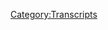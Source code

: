 {{DEFAULTSORT:
    #_TRANSCRIPT_0591:June 11, 2003
}}{{Transcript
    | title         = [[591: June 11, 2003]]
    | caption       = [https://knowledgefight.libsyn.com/591-june-11-2003 Listen to this episode on Libsyn]
    | episodeNumber = [[591: June 11, 2003|591]]
    | length        = 01:39:28
}}

{{MessageBox
    | header     = Warning: Bot Generated Content
    | text       = This transcript was automatically generated by transcription software and likely contains many mistakes and misattributions. Please check the audio for definitive quotes, attribution, and context.
    | image      = N3yvass4myg91.webp
    | imagewidth = 50px
    | id         = warning
}}

{{TranscriptBlock
    | name      = Unknown Speaker
    | timestamp = 00:00:00.000
    | text      = N-N-N-N-N-N-N-Knowledge Fight
}}

{{TranscriptBlock
    | name      = Unknown Speaker
    | timestamp = 00:00:12.960
    | text      = Dan and Jordan, I am sweating.
}}

{{TranscriptBlock
    | name      = Unknown Speaker
    | timestamp = 00:00:19.600
    | text      = Knowledgefight.com, it's time to pray.
}}

{{TranscriptBlock
    | name      = Unknown Speaker
    | timestamp = 00:00:21.480
    | text      = I have great respect for Knowledgefight.
}}

{{TranscriptBlock
    | name      = Unknown Speaker
    | timestamp = 00:00:25.199
    | text      = I'm sick of them posing as if they're the good guys saying we are the bad guys.
}}

{{TranscriptBlock
    | name      = Unknown Speaker
    | timestamp = 00:00:29.359
    | text      = N-Knowledge Fight.
}}

{{TranscriptBlock
    | name      = Unknown Speaker
    | timestamp = 00:00:30.359
    | text      = Dan and Jordan, Knowledgefight.
}}

{{TranscriptBlock
    | name      = Unknown Speaker
    | timestamp = 00:00:32.359
    | text      = Ride on or ride on or Ride on.
}}

{{TranscriptBlock
    | name      = Unknown Speaker
    | timestamp = 00:00:34.979
    | text      = Need or need money, Ride on or Ride on.
}}

{{TranscriptBlock
    | name      = Unknown Speaker
    | timestamp = 00:00:38.479
    | text      = Ride on!
}}

{{TranscriptBlock
    | name      = Unknown Speaker
    | timestamp = 00:00:39.479
    | text      = Andy Enchan EVES.
}}

{{TranscriptBlock
    | name      = Unknown Speaker
    | timestamp = 00:00:40.479
    | text      = Andy Enchan EVES.
}}

{{TranscriptBlock
    | name      = Unknown Speaker
    | timestamp = 00:00:42.240
    | text      = Stop it, Andy Enchan, Andy Enchan EVES.
}}

{{TranscriptBlock
    | name      = Unknown Speaker
    | timestamp = 00:00:45.079
    | text      = And playthrough and end, and entirety.
}}

{{TranscriptBlock
    | name      = Unknown Speaker
    | timestamp = 00:00:46.560
    | text      = It's time to pray.
}}

{{TranscriptBlock
    | name      = Unknown Speaker
    | timestamp = 00:00:47.560
    | text      = Andy Enchan EVES, you're on the air thanks for holding.
}}

{{TranscriptBlock
    | name      = Unknown Speaker
    | timestamp = 00:00:52.600
    | text      = Hello Alex, I'm a fist in color.
}}

{{TranscriptBlock
    | name      = Unknown Speaker
    | timestamp = 00:00:53.600
    | text      = I'm a huge fan.
}}

{{TranscriptBlock
    | name      = Unknown Speaker
    | timestamp = 00:00:54.600
    | text      = I LOVE YOUR WORD.
}}

{{TranscriptBlock
    | name      = Unknown Speaker
    | timestamp = 00:00:55.600
    | text      = Knowledge Fight
}}

{{TranscriptBlock
    | name      = Unknown Speaker
    | timestamp = 00:00:56.600
    | text      = N-N-N-N-N- Knowledge Fight.com
}}

{{TranscriptBlock
    | name      = Unknown Speaker
    | timestamp = 00:00:57.600
    | text      = I love you. Hey everybody welcome back to knowledge right I'm Dan. I'm Jordan. We're couple dudes like sit around worship the altar of Selene and talk a
}}

{{TranscriptBlock
    | name      = Unknown Speaker
    | timestamp = 00:01:04.819
    | text      = Little bit about Alex Jones. Indeed we are Dan. Jordan. Dan! Jordan. Quick question for you. Yeah. What's your bright spot today?
}}

{{TranscriptBlock
    | name      = Unknown Speaker
    | timestamp = 00:01:11.060
    | text      = My bright spot today Jordan. I think we talked about this on a fairly recent episode
}}

{{TranscriptBlock
    | name      = Unknown Speaker
    | timestamp = 00:01:15.780
    | text      = Survivor? No. The collector itch. Oh, yes. Yeah, and like
}}

{{TranscriptBlock
    | name      = Unknown Speaker
    | timestamp = 00:01:21.579
    | text      = I think that that got into my head a little bit. Mm-hmm, and I started to think about like yeah
}}

{{TranscriptBlock
    | name      = Unknown Speaker
    | timestamp = 00:01:27.140
    | text      = I do want fucking card collections. I do. I don't want stamps. Maybe I do, but I don't actually.
}}

{{TranscriptBlock
    | name      = Unknown Speaker
    | timestamp = 00:01:33.659
    | text      = Yep. So I was trying to think of like a way that I could productively and not like completely self-destructively
}}

{{TranscriptBlock
    | name      = Unknown Speaker
    | timestamp = 00:01:41.019
    | text      = Explore some of these tendencies. Sure, sure. And so I was I
}}

{{TranscriptBlock
    | name      = Unknown Speaker
    | timestamp = 00:01:45.739
    | text      = Got a game. That's like a deck building game. Okay. Okay. I got a game called
}}

{{TranscriptBlock
    | name      = Unknown Speaker
    | timestamp = 00:01:50.780
    | text      = Griftlands. Griftlands. Yes. Okay. All right. It's a lot of fun. And I think I think
}}

{{TranscriptBlock
    | name      = Unknown Speaker
    | timestamp = 00:01:57.219
    | text      = the bright spot I guess is like exploring these genres of games that I'd never really played all that much and I
}}

{{TranscriptBlock
    | name      = Unknown Speaker
    | timestamp = 00:02:04.180
    | text      = Dig it. Yeah. There's a lot of there's a lot of fun
}}

{{TranscriptBlock
    | name      = Unknown Speaker
    | timestamp = 00:02:07.739
    | text      = different play styles of games out there that can can bring a lot to your life and I
}}

{{TranscriptBlock
    | name      = Unknown Speaker
    | timestamp = 00:02:13.300
    | text      = Don't know
}}

{{TranscriptBlock
    | name      = Unknown Speaker
    | timestamp = 00:02:13.860
    | text      = I'm really worried that I'm gonna end up finding some really in-depth deck building game
}}

{{TranscriptBlock
    | name      = Unknown Speaker
    | timestamp = 00:02:19.219
    | text      = And then I'm done. Then you're right then it's over then it's over for you. Yep
}}

{{TranscriptBlock
    | name      = Unknown Speaker
    | timestamp = 00:02:22.939
    | text      = You're just gonna get way too into online Gwent and then it's over. It's possible. I mean that was one of the first like
}}

{{TranscriptBlock
    | name      = Unknown Speaker
    | timestamp = 00:02:30.780
    | text      = Thoughts you had? No, no, like one of the first instances of like, ooh
}}

{{TranscriptBlock
    | name      = Unknown Speaker
    | timestamp = 00:02:34.460
    | text      = I could just do this for a while like when I was playing The Witcher. Yeah
}}

{{TranscriptBlock
    | name      = Unknown Speaker
    | timestamp = 00:02:37.340
    | text      = Yeah, that was like, oh, I wish there was more of this in this game. Totally. Totally.
}}

{{TranscriptBlock
    | name      = Unknown Speaker
    | timestamp = 00:02:42.060
    | text      = This is a sub game in the game that I kind of like more
}}

{{TranscriptBlock
    | name      = Unknown Speaker
    | timestamp = 00:02:45.460
    | text      = Yeah, I've gotten too good at this. There aren't players in the game that I can actually
}}

{{TranscriptBlock
    | name      = Unknown Speaker
    | timestamp = 00:02:50.539
    | text      = It's not satisfying anymore. No, I've only lost like four Gwent matches total over like 200 hours like yeah
}}

{{TranscriptBlock
    | name      = Unknown Speaker
    | timestamp = 00:02:58.020
    | text      = It's not good. That was that was the sort of the root of it and now it's now it's grown to something
}}

{{TranscriptBlock
    | name      = Unknown Speaker
    | timestamp = 00:03:03.060
    | text      = That could be a problem. Blossoming into an addiction. We'll find out. I hope so. What's your bright spot?
}}

{{TranscriptBlock
    | name      = Unknown Speaker
    | timestamp = 00:03:08.180
    | text      = I'm gonna keep with the theme
}}

{{TranscriptBlock
    | name      = Unknown Speaker
    | timestamp = 00:03:10.219
    | text      = You've got your
}}

{{TranscriptBlock
    | name      = Unknown Speaker
    | timestamp = 00:03:12.219
    | text      = Card collecting game. I have something similar. We got a new board game called Wingspan
}}

{{TranscriptBlock
    | name      = Unknown Speaker
    | timestamp = 00:03:18.300
    | text      = Okay, and it's uh, it's kind of like a you know
}}

{{TranscriptBlock
    | name      = Unknown Speaker
    | timestamp = 00:03:21.659
    | text      = It's like a resource game like Settlers of Catan and all that stuff, but it is just
}}

{{TranscriptBlock
    | name      = Unknown Speaker
    | timestamp = 00:03:27.060
    | text      = Gorgeous, like it is hand painted, not hand painted, but you know
}}

{{TranscriptBlock
    | name      = Unknown Speaker
    | timestamp = 00:03:30.500
    | text      = It's like beautiful artwork of birds and and it's just about collecting and bird watching and it's it's gorgeous
}}

{{TranscriptBlock
    | name      = Unknown Speaker
    | timestamp = 00:03:37.340
    | text      = It's just a beautiful game. Yeah, it's really really cool
}}

{{TranscriptBlock
    | name      = Unknown Speaker
    | timestamp = 00:03:40.539
    | text      = It's better than what I thought it was gonna be and it was gonna
}}

{{TranscriptBlock
    | name      = Unknown Speaker
    | timestamp = 00:03:43.219
    | text      = Wingspan is just like hey, hold your arms out long jump out the window
}}

{{TranscriptBlock
    | name      = Unknown Speaker
    | timestamp = 00:03:48.460
    | text      = Get out of there. It's a fun game. Get out of there
}}

{{TranscriptBlock
    | name      = Unknown Speaker
    | timestamp = 00:03:50.699
    | text      = I'm gonna set a fire just to make sure that you mean it when you jump out that window
}}

{{TranscriptBlock
    | name      = Unknown Speaker
    | timestamp = 00:03:55.659
    | text      = So Jordan today what we're doing is we are going back to the past because we had to record this episode in advance
}}

{{TranscriptBlock
    | name      = Unknown Speaker
    | timestamp = 00:04:01.740
    | text      = Yes
}}

{{TranscriptBlock
    | name      = Unknown Speaker
    | timestamp = 00:04:02.099
    | text      = This is we were recording this a couple days before we would normally have right and so if anything happened in the
}}

{{TranscriptBlock
    | name      = Unknown Speaker
    | timestamp = 00:04:09.439
    | text      = The very recent past we don't know about it
}}

{{TranscriptBlock
    | name      = Unknown Speaker
    | timestamp = 00:04:12.479
    | text      = Yeah
}}

{{TranscriptBlock
    | name      = Unknown Speaker
    | timestamp = 00:04:12.680
    | text      = Cuz it hasn't happened yet when we're recording right in some ways you are hearing us in the past talk about the past and thus
}}

{{TranscriptBlock
    | name      = Unknown Speaker
    | timestamp = 00:04:20.160
    | text      = We are even less capable of responding to the usual. Yes. Yeah
}}

{{TranscriptBlock
    | name      = Unknown Speaker
    | timestamp = 00:04:24.720
    | text      = So what we're doing we're going back to June 11th
}}

{{TranscriptBlock
    | name      = Unknown Speaker
    | timestamp = 00:04:29.000
    | text      = 2003 continuing on our path through 2003 right? Does he believe in the devil? I have to say that this is a groundbreaking episode
}}

{{TranscriptBlock
    | name      = Unknown Speaker
    | timestamp = 00:04:36.519
    | text      = Okay, I'm very excited about this episode. It is unlike anything
}}

{{TranscriptBlock
    | name      = Unknown Speaker
    | timestamp = 00:04:41.839
    | text      = I've heard it listening to past Alex and I am pumped. All right to discuss it
}}

{{TranscriptBlock
    | name      = Unknown Speaker
    | timestamp = 00:04:47.800
    | text      = Let's do it. But before we do let's take a little moment to say hello to some new walks
}}

{{TranscriptBlock
    | name      = Unknown Speaker
    | timestamp = 00:04:50.959
    | text      = Oh, that's a great idea. So first Dan the stick man. Thank you so much. You're now policy wonk. I'm a policy wonk
}}

{{TranscriptBlock
    | name      = Unknown Speaker
    | timestamp = 00:04:55.959
    | text      = Thanks, Dan. Thanks, man. Great name next is it goes to refer to sharks as chum slots? Thank you so much
}}

{{TranscriptBlock
    | name      = Unknown Speaker
    | timestamp = 00:05:01.980
    | text      = You're now policy wonk. I'm a policy wonk. Thank you. It might be
}}

{{TranscriptBlock
    | name      = Unknown Speaker
    | timestamp = 00:05:05.800
    | text      = I mean is gauche the word uh, yeah
}}

{{TranscriptBlock
    | name      = Unknown Speaker
    | timestamp = 00:05:09.199
    | text      = Well, I mean it's one of the words
}}

{{TranscriptBlock
    | name      = Unknown Speaker
    | timestamp = 00:05:17.319
    | text      = Next Kelby cakes and Jose. Thank you so much. You're now policy wonk. I'm a policy wonk. Thank you very much
}}

{{TranscriptBlock
    | name      = Unknown Speaker
    | timestamp = 00:05:22.560
    | text      = Thank you next Mirja from the happiest country in the world Finland. Thank you so much. You're now policy wonk. I'm a policy wonk
}}

{{TranscriptBlock
    | name      = Unknown Speaker
    | timestamp = 00:05:29.279
    | text      = Thank you very much for rubbing it in
}}

{{TranscriptBlock
    | name      = Unknown Speaker
    | timestamp = 00:05:31.399
    | text      = I'm Jason B. Thank you so much. You're now policy wonk. I'm a policy wonk. Thanks, Jason
}}

{{TranscriptBlock
    | name      = Unknown Speaker
    | timestamp = 00:05:36.319
    | text      = Thank you, and we got a technocrat in the mix. We got a little bit of a hey-o. What's up going out to mr
}}

{{TranscriptBlock
    | name      = Unknown Speaker
    | timestamp = 00:05:42.699
    | text      = Patience of a flood. Thank you so much. You are now a technocrat. I'm a policy wonk crikey mate. That's fantastic
}}

{{TranscriptBlock
    | name      = Unknown Speaker
    | timestamp = 00:05:49.079
    | text      = Have yourself a brew. How's your 401k doing, bro? We got to go full tilt boogie on this Watson
}}

{{TranscriptBlock
    | name      = Unknown Speaker
    | timestamp = 00:05:54.160
    | text      = All right, let's just get down to business. We ain't making that money off that heroin
}}

{{TranscriptBlock
    | name      = Unknown Speaker
    | timestamp = 00:05:57.579
    | text      = Why are you pimps so good? My neck is freakishly large. I declare info war on you
}}

{{TranscriptBlock
    | name      = Unknown Speaker
    | timestamp = 00:06:04.079
    | text      = Thank you. I know that's a biblical reference, but what's that?
}}

{{TranscriptBlock
    | name      = Unknown Speaker
    | timestamp = 00:06:08.939
    | text      = What's what I thought it was a name of the jars of clay album, but I don't think it is
}}

{{TranscriptBlock
    | name      = Unknown Speaker
    | timestamp = 00:06:15.259
    | text      = I think it was like grace flood or something. Okay, I was not a jars of clay head
}}

{{TranscriptBlock
    | name      = Unknown Speaker
    | timestamp = 00:06:21.259
    | text      = No, no, no, no, my jars were made of porcelain. Uh-huh
}}

{{TranscriptBlock
    | name      = Unknown Speaker
    | timestamp = 00:06:26.180
    | text      = Uh, what other materials do you make jars out of no jars of clay?
}}

{{TranscriptBlock
    | name      = Unknown Speaker
    | timestamp = 00:06:29.819
    | text      = There's the single was just called flood just goes with rain rain on my face. Was that what hasn't stopped raining for days?
}}

{{TranscriptBlock
    | name      = Unknown Speaker
    | timestamp = 00:06:37.540
    | text      = Oh, but if I can't sing after 40 days and my mind is crushed by the crash
}}

{{TranscriptBlock
    | name      = Unknown Speaker
    | timestamp = 00:06:43.779
    | text      = And waves lift me up so that I can not fall me
}}

{{TranscriptBlock
    | name      = Unknown Speaker
    | timestamp = 00:06:48.420
    | text      = Oh, whoa, let me up. I can't believe I wasn't in the jars of clay
}}

{{TranscriptBlock
    | name      = Unknown Speaker
    | timestamp = 00:06:52.920
    | text      = Lift me up. It's hard to imagine that not tickling my fancy
}}

{{TranscriptBlock
    | name      = Unknown Speaker
    | timestamp = 00:06:57.699
    | text      = I didn't even realize it but as I tried to remember the lyrics and sing it's like there's a bunch of different sounds in that song
}}

{{TranscriptBlock
    | name      = Unknown Speaker
    | timestamp = 00:07:05.120
    | text      = At least three different vibes. All right. Okay. I thought it was grace flood, but that's not it
}}

{{TranscriptBlock
    | name      = Unknown Speaker
    | timestamp = 00:07:11.680
    | text      = I wonder if that's something that I'm
}}

{{TranscriptBlock
    | name      = Unknown Speaker
    | timestamp = 00:07:14.160
    | text      = another
}}

{{TranscriptBlock
    | name      = Unknown Speaker
    | timestamp = 00:07:15.680
    | text      = It sounds like a hard-boiled detective. Hi, I'm detective grace flood
}}

{{TranscriptBlock
    | name      = Unknown Speaker
    | timestamp = 00:07:20.160
    | text      = I'm here to solve your goddamn mysteries
}}

{{TranscriptBlock
    | name      = Unknown Speaker
    | timestamp = 00:07:24.120
    | text      = Also, I'm going to give a shout out to Jack who adopted a sea otter. Yay!
}}

{{TranscriptBlock
    | name      = Unknown Speaker
    | timestamp = 00:07:28.920
    | text      = So now we've got a sea otter hanging around with Celain. The cutest of otters. Yep. Absolutely.
}}

{{TranscriptBlock
    | name      = Unknown Speaker
    | timestamp = 00:07:34.480
    | text      = Yeah, we have a pretty cute crew. We do we do
}}

{{TranscriptBlock
    | name      = Unknown Speaker
    | timestamp = 00:07:38.639
    | text      = I mean
}}

{{TranscriptBlock
    | name      = Unknown Speaker
    | timestamp = 00:07:39.480
    | text      = I think my biggest problem so far now is that we don't get to hang out with all of these animals at the same time
}}

{{TranscriptBlock
    | name      = Unknown Speaker
    | timestamp = 00:07:45.360
    | text      = We do when I sleep
}}

{{TranscriptBlock
    | name      = Unknown Speaker
    | timestamp = 00:07:47.360
    | text      = I dream of the cool family
}}

{{TranscriptBlock
    | name      = Unknown Speaker
    | timestamp = 00:07:51.360
    | text      = I won't disagree with you. So Jordan dreams will factor heavily into this conversation. Um
}}

{{TranscriptBlock
    | name      = Unknown Speaker
    | timestamp = 00:07:58.160
    | text      = Man, I would say I listened to a couple episodes from
}}

{{TranscriptBlock
    | name      = Unknown Speaker
    | timestamp = 00:08:02.959
    | text      = 2003 that we're not covering because they just kind of got bored. Right, right
}}

{{TranscriptBlock
    | name      = Unknown Speaker
    | timestamp = 00:08:06.920
    | text      = One of them Alex was just mad about a recent interview he did on a radio station
}}

{{TranscriptBlock
    | name      = Unknown Speaker
    | timestamp = 00:08:10.519
    | text      = Oh, and I was like, I really want to find this actual interview right and like compare it to his version of it
}}

{{TranscriptBlock
    | name      = Unknown Speaker
    | timestamp = 00:08:17.600
    | text      = Yeah, yeah, but it's impossible. I can't find this local radio interview from 2003
}}

{{TranscriptBlock
    | name      = Unknown Speaker
    | timestamp = 00:08:23.199
    | text      = So that was a real frustrating thing and it was it was boring
}}

{{TranscriptBlock
    | name      = Unknown Speaker
    | timestamp = 00:08:26.360
    | text      = Otherwise, it's just him kind of being like, oh people disagreed with me. Why what was it like in 2003 when everything wasn't instantly archived forever?
}}

{{TranscriptBlock
    | name      = Unknown Speaker
    | timestamp = 00:08:34.399
    | text      = Yeah, so weird. Yeah things some things were lost
}}

{{TranscriptBlock
    | name      = Unknown Speaker
    | timestamp = 00:08:38.240
    | text      = Ephemeral, what does that even mean? So I
}}

{{TranscriptBlock
    | name      = Unknown Speaker
    | timestamp = 00:08:42.720
    | text      = Turned on the 11th, June 11th, 2003 and I immediately got a fucking pumped
}}

{{TranscriptBlock
    | name      = Unknown Speaker
    | timestamp = 00:08:49.519
    | text      = We'll also get into the war in Iraq and how the globalists say they want America to get behind an attack on Syria
}}

{{TranscriptBlock
    | name      = Unknown Speaker
    | timestamp = 00:08:57.000
    | text      = Iran North Korea
}}

{{TranscriptBlock
    | name      = Unknown Speaker
    | timestamp = 00:08:59.559
    | text      = And then a private story that Colonel Roberts hasn't talked much about on the air
}}

{{TranscriptBlock
    | name      = Unknown Speaker
    | timestamp = 00:09:03.519
    | text      = When he was diagnosed with a giant tumor
}}

{{TranscriptBlock
    | name      = Unknown Speaker
    | timestamp = 00:09:08.559
    | text      = Died on the operating table multiple times and his experience going to heaven. Holy shit
}}

{{TranscriptBlock
    | name      = Unknown Speaker
    | timestamp = 00:09:16.639
    | text      = Can you die multiple times and go to heaven? Do you go to heaven each time? Hey, what are you doing back here?
}}

{{TranscriptBlock
    | name      = Unknown Speaker
    | timestamp = 00:09:23.440
    | text      = Is that possible? Can you die multiple times and then each time you go to heaven balls at the pearly gates?
}}

{{TranscriptBlock
    | name      = Unknown Speaker
    | timestamp = 00:09:29.100
    | text      = Just be like god damn it. We told you to go back. There are no pearly gates according to this story
}}

{{TranscriptBlock
    | name      = Unknown Speaker
    | timestamp = 00:09:34.240
    | text      = Okay, but I I turned this on I was like this does not sound like any episode that I've heard from this time period in
}}

{{TranscriptBlock
    | name      = Unknown Speaker
    | timestamp = 00:09:40.600
    | text      = Particular where Alex is very calmly
}}

{{TranscriptBlock
    | name      = Unknown Speaker
    | timestamp = 00:09:44.200
    | text      = Saying we're gonna talk to a guest about how he went to heaven. I do like that. I do like that
}}

{{TranscriptBlock
    | name      = Unknown Speaker
    | timestamp = 00:09:49.240
    | text      = This is this is absolutely a huge sign pointing towards believing in the devil. You bet
}}

{{TranscriptBlock
    | name      = Unknown Speaker
    | timestamp = 00:09:55.960
    | text      = Yeah, you bet we might make considerable progress in that investigation
}}

{{TranscriptBlock
    | name      = Unknown Speaker
    | timestamp = 00:10:03.399
    | text      = Okay
}}

{{TranscriptBlock
    | name      = Unknown Speaker
    | timestamp = 00:10:06.240
    | text      = But I love the juxtaposition of this I used to go we're gonna get into the Iraq war and how the globalists want to attack
}}

{{TranscriptBlock
    | name      = Unknown Speaker
    | timestamp = 00:10:11.600
    | text      = All these other countries also my weird friend Craig Roberts went to heaven. He goes going to chat about it. Yep
}}

{{TranscriptBlock
    | name      = Unknown Speaker
    | timestamp = 00:10:16.600
    | text      = Yeah, yeah, yeah fucking sweet that is two of the most important stories happening today. Yeah, so Alex is not
}}

{{TranscriptBlock
    | name      = Unknown Speaker
    | timestamp = 00:10:26.919
    | text      = Unfamiliar with this kind of thing
}}

{{TranscriptBlock
    | name      = Unknown Speaker
    | timestamp = 00:10:30.639
    | text      = Sure, of course, he's done it before no, maybe not himself. Okay now I don't normally get into the paranormal and
}}

{{TranscriptBlock
    | name      = Unknown Speaker
    | timestamp = 00:10:37.399
    | text      = Into the type of shadowy issues, but I have wait about 20 years and family who have died
}}

{{TranscriptBlock
    | name      = Unknown Speaker
    | timestamp = 00:10:43.919
    | text      = and who have seen similar things and in fact people that have other religious backgrounds have seen the same thing and
}}

{{TranscriptBlock
    | name      = Unknown Speaker
    | timestamp = 00:10:51.720
    | text      = The supernatural is real God is real. I've had experiences not
}}

{{TranscriptBlock
    | name      = Unknown Speaker
    | timestamp = 00:10:57.879
    | text      = Not death experiences, but I've had other experiences and I'll share some of those on the air today as well
}}

{{TranscriptBlock
    | name      = Unknown Speaker
    | timestamp = 00:11:04.840
    | text      = Because it's so important as a society. We've forgotten God
}}

{{TranscriptBlock
    | name      = Unknown Speaker
    | timestamp = 00:11:08.679
    | text      = we don't believe many people don't believe in the afterlife and and look the the
}}

{{TranscriptBlock
    | name      = Unknown Speaker
    | timestamp = 00:11:16.000
    | text      = Evidence of God is in the stars. It's in the trees
}}

{{TranscriptBlock
    | name      = Unknown Speaker
    | timestamp = 00:11:19.600
    | text      = So I got really excited when he said that he's gonna get into some of his
}}

{{TranscriptBlock
    | name      = Unknown Speaker
    | timestamp = 00:11:22.879
    | text      = Experiences because based on what we know from listening to the present-day stuff. Mm-hmm
}}

{{TranscriptBlock
    | name      = Unknown Speaker
    | timestamp = 00:11:27.639
    | text      = He's gotta have a lot of stuff that should have already happened. Yeah
}}

{{TranscriptBlock
    | name      = Unknown Speaker
    | timestamp = 00:11:31.240
    | text      = Yeah, you should have already been a Satanist for a few years when he was younger, right?
}}

{{TranscriptBlock
    | name      = Unknown Speaker
    | timestamp = 00:11:35.279
    | text      = But dude was tried they tried to induct him into this high cult
}}

{{TranscriptBlock
    | name      = Unknown Speaker
    | timestamp = 00:11:39.639
    | text      = Yeah of Satanism when he was younger. He had God give him a panoramic 360 view of everything
}}

{{TranscriptBlock
    | name      = Unknown Speaker
    | timestamp = 00:11:46.600
    | text      = That was going to happen that they would guide him through his future. Yeah
}}

{{TranscriptBlock
    | name      = Unknown Speaker
    | timestamp = 00:11:51.679
    | text      = I'm excited to hear him say exactly what he says now you should
}}

{{TranscriptBlock
    | name      = Unknown Speaker
    | timestamp = 00:11:57.159
    | text      = Right. I'm really excited because this is some world-changing shit and I would remember it forever if God literally came to me
}}

{{TranscriptBlock
    | name      = Unknown Speaker
    | timestamp = 00:12:04.440
    | text      = yeah, and you could either you could either make the argument that if he if he doesn't get into a lot of the stuff that
}}

{{TranscriptBlock
    | name      = Unknown Speaker
    | timestamp = 00:12:10.120
    | text      = He talks about in the present then
}}

{{TranscriptBlock
    | name      = Unknown Speaker
    | timestamp = 00:12:11.919
    | text      = Either he doesn't want to talk about it on air because he's all comfortable with it signed an NDA with God, right?
}}

{{TranscriptBlock
    | name      = Unknown Speaker
    | timestamp = 00:12:17.759
    | text      = or
}}

{{TranscriptBlock
    | name      = Unknown Speaker
    | timestamp = 00:12:18.799
    | text      = He's come up with all that stuff since this point entirely
}}

{{TranscriptBlock
    | name      = Unknown Speaker
    | timestamp = 00:12:22.799
    | text      = 2003 he's added it to his
}}

{{TranscriptBlock
    | name      = Unknown Speaker
    | timestamp = 00:12:25.000
    | text      = Backstory is that I'm gonna give him the benefit of the doubt
}}

{{TranscriptBlock
    | name      = Unknown Speaker
    | timestamp = 00:12:27.960
    | text      = And I'm gonna say that he's going to tell us five years exactly five years into this show. You certainly should
}}

{{TranscriptBlock
    | name      = Unknown Speaker
    | timestamp = 00:12:37.080
    | text      = Yeah, I'm a fair man dad fair enough so
}}

{{TranscriptBlock
    | name      = Unknown Speaker
    | timestamp = 00:12:41.879
    | text      = Craig Roberts is one of Alex's weirdo friends. He's the guy who died and came back. Yeah
}}

{{TranscriptBlock
    | name      = Unknown Speaker
    | timestamp = 00:12:47.679
    | text      = He's a guy who I don't ever hear Alex talk about anymore. Yeah, I
}}

{{TranscriptBlock
    | name      = Unknown Speaker
    | timestamp = 00:12:54.200
    | text      = Never knew who this guy was until I started going back to 2003 and he's everywhere
}}

{{TranscriptBlock
    | name      = Unknown Speaker
    | timestamp = 00:13:00.519
    | text      = This show is lousy with Craig Roberts in the past. Oh boy, but he is not somebody who?
}}

{{TranscriptBlock
    | name      = Unknown Speaker
    | timestamp = 00:13:05.840
    | text      = You'd even be really familiar with yeah, he wasn't in our 2015 investigation. No, and I don't know if he's dead
}}

{{TranscriptBlock
    | name      = Unknown Speaker
    | timestamp = 00:13:11.559
    | text      = I tried to sort that out. He maybe could be yeah, I don't know why not certainly died
}}

{{TranscriptBlock
    | name      = Unknown Speaker
    | timestamp = 00:13:18.840
    | text      = Story so wouldn't be surprised if it happened again. Yeah. Yeah
}}

{{TranscriptBlock
    | name      = Unknown Speaker
    | timestamp = 00:13:21.799
    | text      = Yeah, I wonder how many times you can come back before you have to stay
}}

{{TranscriptBlock
    | name      = Unknown Speaker
    | timestamp = 00:13:26.679
    | text      = How many times okay, that's number four you're here for good. Yeah it down there. It's a three strikes
}}

{{TranscriptBlock
    | name      = Unknown Speaker
    | timestamp = 00:13:33.259
    | text      = You're out policy. This is better heaven
}}

{{TranscriptBlock
    | name      = Unknown Speaker
    | timestamp = 00:13:35.340
    | text      = Well when I worked at a movie theater, you know
}}

{{TranscriptBlock
    | name      = Unknown Speaker
    | timestamp = 00:13:37.639
    | text      = Like if you went left the theater to go to the bathroom you get back in with your stub, you know
}}

{{TranscriptBlock
    | name      = Unknown Speaker
    | timestamp = 00:13:42.440
    | text      = But if somebody's going in and out of the theater like ten times, yeah
}}

{{TranscriptBlock
    | name      = Unknown Speaker
    | timestamp = 00:13:45.980
    | text      = It's not letting them back in. It's gotta stop. You're fucking around later. I feel like Heaven's brother the same way
}}

{{TranscriptBlock
    | name      = Unknown Speaker
    | timestamp = 00:13:52.580
    | text      = You're probably right. So Craig Roberts died. I want to have him. Okay, Alex's uncle
}}

{{TranscriptBlock
    | name      = Unknown Speaker
    | timestamp = 00:13:58.700
    | text      = Also had a little bit of an experience and if you thought
}}

{{TranscriptBlock
    | name      = Unknown Speaker
    | timestamp = 00:14:02.340
    | text      = These not the numbers were weird. Okay coming up with Colonel Craig Roberts
}}

{{TranscriptBlock
    | name      = Unknown Speaker
    | timestamp = 00:14:07.299
    | text      = his
}}

{{TranscriptBlock
    | name      = Unknown Speaker
    | timestamp = 00:14:09.299
    | text      = His death experience not near-death experience his death experience
}}

{{TranscriptBlock
    | name      = Unknown Speaker
    | timestamp = 00:14:13.620
    | text      = My uncle when he was 16 was in a motorcycle accident
}}

{{TranscriptBlock
    | name      = Unknown Speaker
    | timestamp = 00:14:18.179
    | text      = died six times on the way to the hospital and at the hospital and
}}

{{TranscriptBlock
    | name      = Unknown Speaker
    | timestamp = 00:14:23.860
    | text      = He was then in a coma for six weeks and he had an almost identical experience to Craig Roberts
}}

{{TranscriptBlock
    | name      = Unknown Speaker
    | timestamp = 00:14:30.820
    | text      = So I'll tell you about that as well. So yes six times man six times six times
}}

{{TranscriptBlock
    | name      = Unknown Speaker
    | timestamp = 00:14:37.259
    | text      = He died six times. It must have been a long ambulance ride. Yeah
}}

{{TranscriptBlock
    | name      = Unknown Speaker
    | timestamp = 00:14:40.860
    | text      = Yeah, and there's no way that you do not walk away with permanent brain damage from that
}}

{{TranscriptBlock
    | name      = Unknown Speaker
    | timestamp = 00:14:46.139
    | text      = Alex does say that he has some problems with like a low vocabulary
}}

{{TranscriptBlock
    | name      = Unknown Speaker
    | timestamp = 00:14:49.879
    | text      = Yeah, something along those lines which I guess would kind of lend credibility to dying six times
}}

{{TranscriptBlock
    | name      = Unknown Speaker
    | timestamp = 00:14:56.379
    | text      = But I don't know you keep dying six times of coming back in a ambulance, right?
}}

{{TranscriptBlock
    | name      = Unknown Speaker
    | timestamp = 00:15:02.259
    | text      = It's ridiculous dying six times of coming back period you're not dying and coming back
}}

{{TranscriptBlock
    | name      = Unknown Speaker
    | timestamp = 00:15:06.919
    | text      = I want to know what it what counts as dying. They know this story. They definitely don't get into that
}}

{{TranscriptBlock
    | name      = Unknown Speaker
    | timestamp = 00:15:12.740
    | text      = I want to know I need specifics on when you know, you're dead. Is there brain activity or is it just heart?
}}

{{TranscriptBlock
    | name      = Unknown Speaker
    | timestamp = 00:15:18.779
    | text      = Is it what are we talking about? That is an important distinction. There is um
}}

{{TranscriptBlock
    | name      = Unknown Speaker
    | timestamp = 00:15:24.080
    | text      = There's no scientific
}}

{{TranscriptBlock
    | name      = Unknown Speaker
    | timestamp = 00:15:26.980
    | text      = specifics
}}

{{TranscriptBlock
    | name      = Unknown Speaker
    | timestamp = 00:15:28.980
    | text      = Which kind of does make it a little bit more difficult to deal with I do believe however that the proof is in the stars
}}

{{TranscriptBlock
    | name      = Unknown Speaker
    | timestamp = 00:15:34.720
    | text      = and it is in the leaves around us that obviously this was full brain death Alex's uncle's in the the
}}

{{TranscriptBlock
    | name      = Unknown Speaker
    | timestamp = 00:15:42.919
    | text      = Ambulance and he's like I have died
}}

{{TranscriptBlock
    | name      = Unknown Speaker
    | timestamp = 00:15:44.919
    | text      = I'm back. I'm back. I'm back
}}

{{TranscriptBlock
    | name      = Unknown Speaker
    | timestamp = 00:16:01.720
    | text      = So before we get into this interview Alex does have to talk about some
}}

{{TranscriptBlock
    | name      = Unknown Speaker
    | timestamp = 00:16:07.639
    | text      = Now that I think about it somebody's in the ambulance
}}

{{TranscriptBlock
    | name      = Unknown Speaker
    | timestamp = 00:16:10.500
    | text      = And there's it there's an EMT in the ambulance and I just imagine that being like at the beginning just come back
}}

{{TranscriptBlock
    | name      = Unknown Speaker
    | timestamp = 00:16:16.899
    | text      = I will bring you back to this earth and then at number six, they're like Jesus Christ
}}

{{TranscriptBlock
    | name      = Unknown Speaker
    | timestamp = 00:16:21.220
    | text      = I don't even know if we need to do this anymore or
}}

{{TranscriptBlock
    | name      = Unknown Speaker
    | timestamp = 00:16:23.740
    | text      = Conversely the EMTs in there. They're like I am
}}

{{TranscriptBlock
    | name      = Unknown Speaker
    | timestamp = 00:16:27.100
    | text      = magic
}}

{{TranscriptBlock
    | name      = Unknown Speaker
    | timestamp = 00:16:29.379
    | text      = Every time I touch this man, how disappointing would it be to get your next?
}}

{{TranscriptBlock
    | name      = Unknown Speaker
    | timestamp = 00:16:34.740
    | text      = Person you're picking up who doesn't come back. You just got a broken finger. Ah, so there's some
}}

{{TranscriptBlock
    | name      = Unknown Speaker
    | timestamp = 00:16:39.659
    | text      = Sorry for that. Oh, no quite. All right
}}

{{TranscriptBlock
    | name      = Unknown Speaker
    | timestamp = 00:16:43.100
    | text      = There's some real-world issues though that we need to get to before we get to heaven course and one of them has to do
}}

{{TranscriptBlock
    | name      = Unknown Speaker
    | timestamp = 00:16:49.019
    | text      = with
}}

{{TranscriptBlock
    | name      = Unknown Speaker
    | timestamp = 00:16:50.419
    | text      = taxation of cars
}}

{{TranscriptBlock
    | name      = Unknown Speaker
    | timestamp = 00:16:52.580
    | text      = Start out with a total road trip turns out you got to have it to drive
}}

{{TranscriptBlock
    | name      = Unknown Speaker
    | timestamp = 00:16:55.899
    | text      = Satellite tracker software and hardware already in all new cars now the $25 interface is plugged in they start taxing you
}}

{{TranscriptBlock
    | name      = Unknown Speaker
    | timestamp = 00:17:02.919
    | text      = We're about a year away from that in Oregon two years away from that in the rest of the country unless we stop it
}}

{{TranscriptBlock
    | name      = Unknown Speaker
    | timestamp = 00:17:08.420
    | text      = And the average talk show host it won't talk about this
}}

{{TranscriptBlock
    | name      = Unknown Speaker
    | timestamp = 00:17:12.299
    | text      = You read USA Today Washington Post. I'll be on radio interviews
}}

{{TranscriptBlock
    | name      = Unknown Speaker
    | timestamp = 00:17:16.660
    | text      = They'll call me a liar and say it doesn't exist as it's happening
}}

{{TranscriptBlock
    | name      = Unknown Speaker
    | timestamp = 00:17:20.099
    | text      = So Alex is making a prediction that within a couple years the entire United States will have tracking things in cars
}}

{{TranscriptBlock
    | name      = Unknown Speaker
    | timestamp = 00:17:27.059
    | text      = So there will be a system that taxes you by the mile sure that
}}

{{TranscriptBlock
    | name      = Unknown Speaker
    | timestamp = 00:17:34.140
    | text      = So I don't
}}

{{TranscriptBlock
    | name      = Unknown Speaker
    | timestamp = 00:17:36.140
    | text      = 2006 I don't think that happened. No, uh, yeah
}}

{{TranscriptBlock
    | name      = Unknown Speaker
    | timestamp = 00:17:40.259
    | text      = Maybe Alex managed to save the world from this one because it did not did not happen
}}

{{TranscriptBlock
    | name      = Unknown Speaker
    | timestamp = 00:17:44.779
    | text      = Mmm, so according to a 2021 article in The Washington Post two states currently are trying out this sort of a policy as an alternative
}}

{{TranscriptBlock
    | name      = Unknown Speaker
    | timestamp = 00:17:52.299
    | text      = To taxing gasoline. He was just a decade behind on his plan. It's 18 years since then I get it
}}

{{TranscriptBlock
    | name      = Unknown Speaker
    | timestamp = 00:17:58.980
    | text      = So the question is why would a state want to explore the possibility of shifting how taxes are levied and measured?
}}

{{TranscriptBlock
    | name      = Unknown Speaker
    | timestamp = 00:18:05.299
    | text      = Climate change it's because of emerging technologies and things like the idea of hydrogen-powered cars that hypothetically don't need gas
}}

{{TranscriptBlock
    | name      = Unknown Speaker
    | timestamp = 00:18:13.140
    | text      = If these become larger and larger parts of the market space what ends up happening is that states face huge financial problems?
}}

{{TranscriptBlock
    | name      = Unknown Speaker
    | timestamp = 00:18:20.660
    | text      = Cars are still using the roads the upkeep of which is funded by tax revenues
}}

{{TranscriptBlock
    | name      = Unknown Speaker
    | timestamp = 00:18:25.140
    | text      = But the drivers are no longer paying gas taxes, which made up a large part of the pot
}}

{{TranscriptBlock
    | name      = Unknown Speaker
    | timestamp = 00:18:30.619
    | text      = There are a number of solutions that have been floated in terms of how to deal with this inevitable issue
}}

{{TranscriptBlock
    | name      = Unknown Speaker
    | timestamp = 00:18:34.920
    | text      = but the mileage-based taxation is one of the ideas that gets talked about the most partially because it covers a lot of the relevant variables and
}}

{{TranscriptBlock
    | name      = Unknown Speaker
    | timestamp = 00:18:41.220
    | text      = The plan seems like it could be implemented in a way that would cost the average driver
}}

{{TranscriptBlock
    | name      = Unknown Speaker
    | timestamp = 00:18:46.140
    | text      = Approximately the same amount as gas taxes ended up incurring on them now granted the gas taxes are levied against the like
}}

{{TranscriptBlock
    | name      = Unknown Speaker
    | timestamp = 00:18:53.180
    | text      = Wholesalers and then it trickles down to share
}}

{{TranscriptBlock
    | name      = Unknown Speaker
    | timestamp = 00:18:55.980
    | text      = Past along right but the amount of expense would be fairly similar to most average drivers, right?
}}

{{TranscriptBlock
    | name      = Unknown Speaker
    | timestamp = 00:19:02.140
    | text      = People who would be hit hardest by it are people who drive
}}

{{TranscriptBlock
    | name      = Unknown Speaker
    | timestamp = 00:19:05.819
    | text      = Like completely fuel-efficient cars, right? Right, right because they wouldn't be paying that much gas
}}

{{TranscriptBlock
    | name      = Unknown Speaker
    | timestamp = 00:19:10.859
    | text      = Sure, sure. Sure as a whole anyway, Utah and Oregon have already put programs
}}

{{TranscriptBlock
    | name      = Unknown Speaker
    | timestamp = 00:19:17.019
    | text      = In place to shift things in this direction and there are folks working on it in various places around the country
}}

{{TranscriptBlock
    | name      = Unknown Speaker
    | timestamp = 00:19:22.299
    | text      = But it's nothing at all
}}

{{TranscriptBlock
    | name      = Unknown Speaker
    | timestamp = 00:19:23.339
    | text      = Like Alex is describing the Oregon program was launched in 2015 and it was voluntary to participate
}}

{{TranscriptBlock
    | name      = Unknown Speaker
    | timestamp = 00:19:29.660
    | text      = According to the Washington Post quote legislators and Salem are considering a bill that would make the program mandatory for new vehicles with the fuel
}}

{{TranscriptBlock
    | name      = Unknown Speaker
    | timestamp = 00:19:36.819
    | text      = economy rating of 30 miles per gallon or higher starting in
}}

{{TranscriptBlock
    | name      = Unknown Speaker
    | timestamp = 00:19:41.019
    | text      = 2026 so that's still even in the future. So it's almost even like a progressive gas tax if you will
}}

{{TranscriptBlock
    | name      = Unknown Speaker
    | timestamp = 00:19:46.140
    | text      = Yeah, I think you could you could look at it that way
}}

{{TranscriptBlock
    | name      = Unknown Speaker
    | timestamp = 00:19:48.140
    | text      = Yeah, so here's how this article explains the system as it works in Oregon quote
}}

{{TranscriptBlock
    | name      = Unknown Speaker
    | timestamp = 00:19:53.740
    | text      = Participants in the state have three ways to sign up to privately run systems and one administered by the State Department of Transportation
}}

{{TranscriptBlock
    | name      = Unknown Speaker
    | timestamp = 00:20:01.500
    | text      = The private companies send drivers a device that logs where and how much they drive or pull the data directly from vehicles
}}

{{TranscriptBlock
    | name      = Unknown Speaker
    | timestamp = 00:20:08.980
    | text      = Then they send bills and turn over the revenue to the state
}}

{{TranscriptBlock
    | name      = Unknown Speaker
    | timestamp = 00:20:12.819
    | text      = Drivers get reimbursed for gas taxes that they pay at the pump. Sure. Okay, so that's the way that the system right?
}}

{{TranscriptBlock
    | name      = Unknown Speaker
    | timestamp = 00:20:19.220
    | text      = They're trying to you they're trying to see if it equals out or if there's a loss still or if there's yeah
}}

{{TranscriptBlock
    | name      = Unknown Speaker
    | timestamp = 00:20:24.579
    | text      = Yeah, I get it and then there are like concerns
}}

{{TranscriptBlock
    | name      = Unknown Speaker
    | timestamp = 00:20:27.619
    | text      = You know about privacy obviously worse of hands that people can opt out of having their information right capped at all, right?
}}

{{TranscriptBlock
    | name      = Unknown Speaker
    | timestamp = 00:20:34.619
    | text      = There's a reality the technology is advancing and non gas consuming cars or more fuel-efficient cars are becoming more and more prevalent
}}

{{TranscriptBlock
    | name      = Unknown Speaker
    | timestamp = 00:20:42.420
    | text      = Simultaneously the system we've built in order to keep our roads safe and drivable relies on tax revenues that come from gas sales
}}

{{TranscriptBlock
    | name      = Unknown Speaker
    | timestamp = 00:20:48.500
    | text      = the discussion about alternative modes of taxation are just a discussion about how we can adapt to new better cars while
}}

{{TranscriptBlock
    | name      = Unknown Speaker
    | timestamp = 00:20:55.099
    | text      = Simultaneously continuing to publicly fund the thing cards need to drive on right even so even proponents of this kind of plan
}}

{{TranscriptBlock
    | name      = Unknown Speaker
    | timestamp = 00:21:02.220
    | text      = Except that there are real challenges in terms of putting it in place
}}

{{TranscriptBlock
    | name      = Unknown Speaker
    | timestamp = 00:21:05.660
    | text      = For instance, like I said the gas tax itself is collected from wholesalers and then it's passed down to consumers indirectly
}}

{{TranscriptBlock
    | name      = Unknown Speaker
    | timestamp = 00:21:12.180
    | text      = Whereas this new plan would require many more employees to be in like collection type positions
}}

{{TranscriptBlock
    | name      = Unknown Speaker
    | timestamp = 00:21:16.859
    | text      = Yeah, it would add a lot of complexity to the the way that this was collected
}}

{{TranscriptBlock
    | name      = Unknown Speaker
    | timestamp = 00:21:21.700
    | text      = yeah, and I don't think that anybody even proponents of the plan don't recognize like
}}

{{TranscriptBlock
    | name      = Unknown Speaker
    | timestamp = 00:21:26.299
    | text      = That's tough. The infrastructure on this is going to be difficult to figure out because we're creating it as we go
}}

{{TranscriptBlock
    | name      = Unknown Speaker
    | timestamp = 00:21:32.420
    | text      = It's a brand new system that nobody's ever even tried before it's gonna be a challenge. Yeah doesn't mean it's impossible
}}

{{TranscriptBlock
    | name      = Unknown Speaker
    | timestamp = 00:21:37.740
    | text      = There will probably be some hiccups. Yeah, I guess if Alex would prefer maybe there's a conversation to have about taking
}}

{{TranscriptBlock
    | name      = Unknown Speaker
    | timestamp = 00:21:44.579
    | text      = Making up the tax somewhere else like in property or sales taxes, but I don't think he'd go for those plans either
}}

{{TranscriptBlock
    | name      = Unknown Speaker
    | timestamp = 00:21:50.460
    | text      = I think he's against
}}

{{TranscriptBlock
    | name      = Unknown Speaker
    | timestamp = 00:21:52.740
    | text      = Taxes. Yeah. Yeah, he doesn't have a plan and that's fine on his show because if you're listening to the show
}}

{{TranscriptBlock
    | name      = Unknown Speaker
    | timestamp = 00:21:57.619
    | text      = You actually haven't heard Alex explain what the problem is why people are discussing the ideas. He's ranting about
}}

{{TranscriptBlock
    | name      = Unknown Speaker
    | timestamp = 00:22:04.299
    | text      = It's fine to be opposed to this proposed system
}}

{{TranscriptBlock
    | name      = Unknown Speaker
    | timestamp = 00:22:06.940
    | text      = But it's not really okay to just pretend that there's no reason that anyone would want to try it other than to track and trace
}}

{{TranscriptBlock
    | name      = Unknown Speaker
    | timestamp = 00:22:12.619
    | text      = Everyone. Yeah, that's not the the relevant part of the conversation
}}

{{TranscriptBlock
    | name      = Unknown Speaker
    | timestamp = 00:22:16.819
    | text      = You're missing out on the the entire reason the conversations happening, right? Yeah
}}

{{TranscriptBlock
    | name      = Unknown Speaker
    | timestamp = 00:22:21.420
    | text      = I mean my plan would be to
}}

{{TranscriptBlock
    | name      = Unknown Speaker
    | timestamp = 00:22:25.420
    | text      = Probably forcibly dissolve most oil companies and then reallocate those resources that I've taken to
}}

{{TranscriptBlock
    | name      = Unknown Speaker
    | timestamp = 00:22:34.259
    | text      = Employ the employees that used to work for them as well as rebuild
}}

{{TranscriptBlock
    | name      = Unknown Speaker
    | timestamp = 00:22:37.940
    | text      = Infrastructure see I don't know if that necessarily is a self-perpetuating
}}

{{TranscriptBlock
    | name      = Unknown Speaker
    | timestamp = 00:22:44.099
    | text      = It's a one-time thing. Yeah, I don't know if that's gonna be a renewable pot
}}

{{TranscriptBlock
    | name      = Unknown Speaker
    | timestamp = 00:22:49.339
    | text      = Some time to figure out the renewable pot. It's all about buying time right now. All right, that's what I'm about. All right. Yeah
}}

{{TranscriptBlock
    | name      = Unknown Speaker
    | timestamp = 00:22:57.299
    | text      = So there's other big news in the world and this actually made me think of
}}

{{TranscriptBlock
    | name      = Unknown Speaker
    | timestamp = 00:23:01.380
    | text      = How Alex was taught it talks about the bubonic plague in the present day. Mm-hmm. He has a bit of another health scare
}}

{{TranscriptBlock
    | name      = Unknown Speaker
    | timestamp = 00:23:08.779
    | text      = Okay that he wants people to be aware. Okay. All right jumping in the news and then I promise into your calls
}}

{{TranscriptBlock
    | name      = Unknown Speaker
    | timestamp = 00:23:14.779
    | text      = monkey pox investigators seek exotic pets
}}

{{TranscriptBlock
    | name      = Unknown Speaker
    | timestamp = 00:23:19.740
    | text      = And it says investigators trying to stop the first outbreak of monkey pox in the Western Hemisphere
}}

{{TranscriptBlock
    | name      = Unknown Speaker
    | timestamp = 00:23:25.180
    | text      = scoured seven states
}}

{{TranscriptBlock
    | name      = Unknown Speaker
    | timestamp = 00:23:27.180
    | text      = Tuesday for dozens of prairie dogs and other exotic pets sold by an Illinois distributor
}}

{{TranscriptBlock
    | name      = Unknown Speaker
    | timestamp = 00:23:33.619
    | text      = Health officials announced a total of five confirmed human cases of the disease four in Wisconsin and one, Illinois
}}

{{TranscriptBlock
    | name      = Unknown Speaker
    | timestamp = 00:23:40.099
    | text      = No
}}

{{TranscriptBlock
    | name      = Unknown Speaker
    | timestamp = 00:23:40.420
    | text      = People have died of the outbreak in addition of 48 possible cases have been reported to give you some context
}}

{{TranscriptBlock
    | name      = Unknown Speaker
    | timestamp = 00:23:47.099
    | text      = The SARS outbreak is still currently active at this point in June the World Health Organization didn't announce
}}

{{TranscriptBlock
    | name      = Unknown Speaker
    | timestamp = 00:23:53.059
    | text      = It was contained until July. So it seems like my monkey pox. Yeah
}}

{{TranscriptBlock
    | name      = Unknown Speaker
    | timestamp = 00:24:00.180
    | text      = Look over here
}}

{{TranscriptBlock
    | name      = Unknown Speaker
    | timestamp = 00:24:01.980
    | text      = It's weird
}}

{{TranscriptBlock
    | name      = Unknown Speaker
    | timestamp = 00:24:02.940
    | text      = So this outbreak in 2003 of monkey pox was interesting only because it was the first time an outbreak had ever been reported outside of Africa
}}

{{TranscriptBlock
    | name      = Unknown Speaker
    | timestamp = 00:24:11.259
    | text      = Investigators believed that the outbreak traced back to a Gambian giant rat who had infected a shipment of prairie dogs who had then gone on
}}

{{TranscriptBlock
    | name      = Unknown Speaker
    | timestamp = 00:24:17.539
    | text      = To get some people sick god damn those Gambian rats. There was no human to human transmission and no deaths
}}

{{TranscriptBlock
    | name      = Unknown Speaker
    | timestamp = 00:24:24.900
    | text      = The CDC did their job and traced down the animal shipments and put out guidance for people who may have come in contact with sick prairie
}}

{{TranscriptBlock
    | name      = Unknown Speaker
    | timestamp = 00:24:31.160
    | text      = Dogs recently to keep an eye out for symptoms
}}

{{TranscriptBlock
    | name      = Unknown Speaker
    | timestamp = 00:24:33.740
    | text      = Since this outbreak there has been one case of confirmed monkey pox in the United States
}}

{{TranscriptBlock
    | name      = Unknown Speaker
    | timestamp = 00:24:38.099
    | text      = And it was a person who traveled to the US from Nigeria this year where they had gotten sick initially and come here
}}

{{TranscriptBlock
    | name      = Unknown Speaker
    | timestamp = 00:24:44.539
    | text      = Yeah, yeah, this is an interesting story in as much as it offers an opportunity to learn about public health responses
}}

{{TranscriptBlock
    | name      = Unknown Speaker
    | timestamp = 00:24:49.819
    | text      = That might go unnoticed
}}

{{TranscriptBlock
    | name      = Unknown Speaker
    | timestamp = 00:24:51.220
    | text      = Generally, or it could even be a good chance to discuss how there needs to be better regulation in the exotic pet trade
}}

{{TranscriptBlock
    | name      = Unknown Speaker
    | timestamp = 00:24:56.740
    | text      = But ultimately this is a low-priority story. I have no idea why Alex is spending so much time
}}

{{TranscriptBlock
    | name      = Unknown Speaker
    | timestamp = 00:25:03.180
    | text      = He is like he reads almost this entire article. I mean, it's I guess because he likes a monkey pox
}}

{{TranscriptBlock
    | name      = Unknown Speaker
    | timestamp = 00:25:09.900
    | text      = Honestly, that does sound reasonable to me. It's kind of fun to say
}}

{{TranscriptBlock
    | name      = Unknown Speaker
    | timestamp = 00:25:13.119
    | text      = It's not yeah monkey pox the you have a decent theory
}}

{{TranscriptBlock
    | name      = Unknown Speaker
    | timestamp = 00:25:17.359
    | text      = It's as good as anything from him
}}

{{TranscriptBlock
    | name      = Unknown Speaker
    | timestamp = 00:25:19.160
    | text      = Yeah
}}

{{TranscriptBlock
    | name      = Unknown Speaker
    | timestamp = 00:25:19.559
    | text      = So I was confused because he did seem to be spending a lot of time on this and then as he discussed it more I
}}

{{TranscriptBlock
    | name      = Unknown Speaker
    | timestamp = 00:25:26.000
    | text      = Realized that I had found a hole in the space-time continuum. Okay, this is interesting though
}}

{{TranscriptBlock
    | name      = Unknown Speaker
    | timestamp = 00:25:31.980
    | text      = This has never popped up in our country and the government says we will be hit by smallpox
}}

{{TranscriptBlock
    | name      = Unknown Speaker
    | timestamp = 00:25:37.039
    | text      = CFR member and frontman
}}

{{TranscriptBlock
    | name      = Unknown Speaker
    | timestamp = 00:25:38.880
    | text      = Gary Hart says on Hannity and Combs
}}

{{TranscriptBlock
    | name      = Unknown Speaker
    | timestamp = 00:25:40.880
    | text      = Dallas Denver and Cleveland will be hit by smallpox. We will lock down the cities. We will forcibly inoculate you
}}

{{TranscriptBlock
    | name      = Unknown Speaker
    | timestamp = 00:25:49.200
    | text      = We will go to red alert
}}

{{TranscriptBlock
    | name      = Unknown Speaker
    | timestamp = 00:25:50.759
    | text      = You will be considered an enemy of you leave your house an enemy of the government training us for martial law in the new societal
}}

{{TranscriptBlock
    | name      = Unknown Speaker
    | timestamp = 00:25:56.720
    | text      = shift to tyranny
}}

{{TranscriptBlock
    | name      = Unknown Speaker
    | timestamp = 00:25:59.079
    | text      = And then suddenly
}}

{{TranscriptBlock
    | name      = Unknown Speaker
    | timestamp = 00:26:00.880
    | text      = 99
}}

{{TranscriptBlock
    | name      = Unknown Speaker
    | timestamp = 00:26:01.880
    | text      = 999 percent of the health care police and firemen refused to take the shot. They have to suspend the program and
}}

{{TranscriptBlock
    | name      = Unknown Speaker
    | timestamp = 00:26:08.200
    | text      = And then suddenly SARS pops up to scare us and then suddenly we've got
}}

{{TranscriptBlock
    | name      = Unknown Speaker
    | timestamp = 00:26:14.799
    | text      = We've got the monkey pox scaring everybody and there's even an article saying people are running you're the only person with
}}

{{TranscriptBlock
    | name      = Unknown Speaker
    | timestamp = 00:26:21.779
    | text      = Now accepting it even though it doesn't protect you from monkey pox or the weaponized smallpox
}}

{{TranscriptBlock
    | name      = Unknown Speaker
    | timestamp = 00:26:27.740
    | text      = That is supposed to fire an enemy
}}

{{TranscriptBlock
    | name      = Unknown Speaker
    | timestamp = 00:26:29.940
    | text      = would use
}}

{{TranscriptBlock
    | name      = Unknown Speaker
    | timestamp = 00:26:31.940
    | text      = So it does stink too high had them I can't find the article or the interview that with Gary Hart that Alex is talking about
}}

{{TranscriptBlock
    | name      = Unknown Speaker
    | timestamp = 00:26:39.420
    | text      = I'm sure he didn't say that these cities weren't going to be hit with smallpox
}}

{{TranscriptBlock
    | name      = Unknown Speaker
    | timestamp = 00:26:43.140
    | text      = sure, but there was a risk of it like I can I can find interviews and speeches that he gave dating back to like
}}

{{TranscriptBlock
    | name      = Unknown Speaker
    | timestamp = 00:26:49.259
    | text      = 2001 where you know the idea of someone releasing smallpox is something that is a fear of his yeah
}}

{{TranscriptBlock
    | name      = Unknown Speaker
    | timestamp = 00:26:54.180
    | text      = Yeah, but larger picture
}}

{{TranscriptBlock
    | name      = Unknown Speaker
    | timestamp = 00:26:56.420
    | text      = This is just the exact same story Alex is telling in the present day
}}

{{TranscriptBlock
    | name      = Unknown Speaker
    | timestamp = 00:27:00.099
    | text      = But with the details swapped out like it's a mad lib
}}

{{TranscriptBlock
    | name      = Unknown Speaker
    | timestamp = 00:27:02.579
    | text      = Yeah, all this just overlaps with the present day in a way that doesn't bolster Alex's credibility
}}

{{TranscriptBlock
    | name      = Unknown Speaker
    | timestamp = 00:27:07.980
    | text      = But actually should make anyone who thinks he knows what he's talking about think twice
}}

{{TranscriptBlock
    | name      = Unknown Speaker
    | timestamp = 00:27:11.339
    | text      = Yeah, the claim that ninety nine point nine nine nine percent of health care workers and cops and whatever
}}

{{TranscriptBlock
    | name      = Unknown Speaker
    | timestamp = 00:27:17.259
    | text      = They all refuse the smallpox vaccine. That's the inciting incident in the
}}

{{TranscriptBlock
    | name      = Unknown Speaker
    | timestamp = 00:27:23.319
    | text      = 2003 version of this narrative
}}

{{TranscriptBlock
    | name      = Unknown Speaker
    | timestamp = 00:27:25.839
    | text      = This isn't true. We talked about it in a recent 2003 episode
}}

{{TranscriptBlock
    | name      = Unknown Speaker
    | timestamp = 00:27:29.160
    | text      = This was a Bush administration initiative post 9-11 where he wanted to vaccinate five hundred thousand frontline workers against smallpox
}}

{{TranscriptBlock
    | name      = Unknown Speaker
    | timestamp = 00:27:36.519
    | text      = Ultimately only vaccinating about 40,000 because people didn't see the need for it. Yeah, it's
}}

{{TranscriptBlock
    | name      = Unknown Speaker
    | timestamp = 00:27:41.880
    | text      = People with those like I don't know. This doesn't make sense. Yeah, although that number is low Alex's figure is way off
}}

{{TranscriptBlock
    | name      = Unknown Speaker
    | timestamp = 00:27:48.160
    | text      = the present-day parallel of this is the
}}

{{TranscriptBlock
    | name      = Unknown Speaker
    | timestamp = 00:27:50.759
    | text      = 2019 vaccine safety summit where Alex claims that the globalist doctors were worried that the jig was up and the frontline doctors were getting suspicious
}}

{{TranscriptBlock
    | name      = Unknown Speaker
    | timestamp = 00:27:57.799
    | text      = and wobbly on vaccines
}}

{{TranscriptBlock
    | name      = Unknown Speaker
    | timestamp = 00:28:00.119
    | text      = These two events are severely misrepresented by Alex and molded into the reason that the bad guys had to act now
}}

{{TranscriptBlock
    | name      = Unknown Speaker
    | timestamp = 00:28:06.680
    | text      = They had to do this now because everyone was refusing the vaccine right smallpox vaccine in 2003 and in
}}

{{TranscriptBlock
    | name      = Unknown Speaker
    | timestamp = 00:28:13.720
    | text      = 2019 they were the doctors are getting wobbly right this explains the events that Alex is now covering as news
}}

{{TranscriptBlock
    | name      = Unknown Speaker
    | timestamp = 00:28:20.220
    | text      = The SARS and monkeypox popping up to scare people in 2003 is the equivalent of the initial kovat outbreak in 2020
}}

{{TranscriptBlock
    | name      = Unknown Speaker
    | timestamp = 00:28:27.720
    | text      = Yeah
}}

{{TranscriptBlock
    | name      = Unknown Speaker
    | timestamp = 00:28:27.960
    | text      = the inciting incident happened which required the globalists put their plans in motion to scare the public and in that clip Alex even uses the
}}

{{TranscriptBlock
    | name      = Unknown Speaker
    | timestamp = 00:28:35.319
    | text      = Same goals that he ascribed to the bad guys now. Yep locked down cities forced vaccines martial law
}}

{{TranscriptBlock
    | name      = Unknown Speaker
    | timestamp = 00:28:40.720
    | text      = It's tempting to look at the consistency that exists here with his fears and convince yourself that he was on to something
}}

{{TranscriptBlock
    | name      = Unknown Speaker
    | timestamp = 00:28:45.920
    | text      = But that's missing the bigger picture
}}

{{TranscriptBlock
    | name      = Unknown Speaker
    | timestamp = 00:28:47.920
    | text      = This isn't a prediction that Alex made that he ended up being right about in 2021
}}

{{TranscriptBlock
    | name      = Unknown Speaker
    | timestamp = 00:28:52.839
    | text      = It's a prediction he's making that involves his interpretation of the world in 2003 and he was wrong. It's total bullshit
}}

{{TranscriptBlock
    | name      = Unknown Speaker
    | timestamp = 00:28:59.720
    | text      = Yep, when you see him repeating the game in the present date
}}

{{TranscriptBlock
    | name      = Unknown Speaker
    | timestamp = 00:29:02.559
    | text      = That's all he's doing except this time the stakes are way higher because kovat was a big deal and it wasn't handled as responsibly
}}

{{TranscriptBlock
    | name      = Unknown Speaker
    | timestamp = 00:29:09.240
    | text      = As other outbreaks of the past that Alex has fear-mongered about and profited off
}}

{{TranscriptBlock
    | name      = Unknown Speaker
    | timestamp = 00:29:13.160
    | text      = Oh, yeah in 2003 Alex knows that monkeypox and smallpox aren't real threats mostly thanks to widespread
}}

{{TranscriptBlock
    | name      = Unknown Speaker
    | timestamp = 00:29:19.240
    | text      = Vaccination campaigns and that's what works best for him. That's the sweet spot
}}

{{TranscriptBlock
    | name      = Unknown Speaker
    | timestamp = 00:29:24.039
    | text      = It needs to be not an actual problem business works best when there's no actual pandemic
}}

{{TranscriptBlock
    | name      = Unknown Speaker
    | timestamp = 00:29:29.259
    | text      = There's just the insinuation of one and rising vaccine rates
}}

{{TranscriptBlock
    | name      = Unknown Speaker
    | timestamp = 00:29:33.160
    | text      = Happening which is what the globalist apparently wanted to begin with the arc of 2003 is almost certainly what Alex always wants
}}

{{TranscriptBlock
    | name      = Unknown Speaker
    | timestamp = 00:29:40.480
    | text      = Yeah, 2020 and the way this has gone is a mistake. Yeah for him. This is this is no good
}}

{{TranscriptBlock
    | name      = Unknown Speaker
    | timestamp = 00:29:47.200
    | text      = It's it's also really really important to remember that the reason he's describing the lockdowns and all of that stuff is
}}

{{TranscriptBlock
    | name      = Unknown Speaker
    | timestamp = 00:29:55.539
    | text      = Because that's what you have to do when an outbreak gets out of control as we've seen it's the embellished
}}

{{TranscriptBlock
    | name      = Unknown Speaker
    | timestamp = 00:30:01.799
    | text      = Exaggerated version of what you have. Yes. Yeah. Yeah. Yeah, exactly. Yes, and that didn't happen because of
}}

{{TranscriptBlock
    | name      = Unknown Speaker
    | timestamp = 00:30:08.559
    | text      = anybody
}}

{{TranscriptBlock
    | name      = Unknown Speaker
    | timestamp = 00:30:10.000
    | text      = Other than the people who listen to the people like Alex Jones. It's it's self-perpetuating in some ways
}}

{{TranscriptBlock
    | name      = Unknown Speaker
    | timestamp = 00:30:17.279
    | text      = Encouraging. Yeah. Yeah. Yeah, it would not have gone that way if they didn't act like they idiots
}}

{{TranscriptBlock
    | name      = Unknown Speaker
    | timestamp = 00:30:22.559
    | text      = They are uh-huh. Do you see so it's it's not that he's right about something. It's that his very world view
}}

{{TranscriptBlock
    | name      = Unknown Speaker
    | timestamp = 00:30:29.079
    | text      = Predicates this happening. Well, it's it's this really bizarre thing that I'm thinking about as I listen to this and it's like the the thing
}}

{{TranscriptBlock
    | name      = Unknown Speaker
    | timestamp = 00:30:36.519
    | text      = that works the best is a
}}

{{TranscriptBlock
    | name      = Unknown Speaker
    | timestamp = 00:30:39.700
    | text      = Functioning CDC people following public health guidance and Alex yelling about how it's bullshit
}}

{{TranscriptBlock
    | name      = Unknown Speaker
    | timestamp = 00:30:45.880
    | text      = It's evil and yada yada yada and everybody treats Alex like a sideshow entertainment new
}}

{{TranscriptBlock
    | name      = Unknown Speaker
    | timestamp = 00:30:51.720
    | text      = Nonsense, except for the the folks who are you know, they have their eyes wide open and they give him money for sure
}}

{{TranscriptBlock
    | name      = Unknown Speaker
    | timestamp = 00:30:59.240
    | text      = But they live alone, right?
}}

{{TranscriptBlock
    | name      = Unknown Speaker
    | timestamp = 00:31:01.559
    | text      = people who
}}

{{TranscriptBlock
    | name      = Unknown Speaker
    | timestamp = 00:31:03.480
    | text      = sponsor him who are
}}

{{TranscriptBlock
    | name      = Unknown Speaker
    | timestamp = 00:31:05.319
    | text      = Yeah, yeah. Yeah, so you have that and I think that that is kind of a balance that can exist
}}

{{TranscriptBlock
    | name      = Unknown Speaker
    | timestamp = 00:31:11.799
    | text      = and I think Alex probably would think that's a preferable state of affairs because this is easy to go back on easy right here in
}}

{{TranscriptBlock
    | name      = Unknown Speaker
    | timestamp = 00:31:19.759
    | text      = 2003 when smallpox and monkeypox don't end up becoming a big deal. They don't become something that is a massive outbreak
}}

{{TranscriptBlock
    | name      = Unknown Speaker
    | timestamp = 00:31:27.460
    | text      = Yeah, it's great because then you know, people are getting vaccinated and you're like, yeah
}}

{{TranscriptBlock
    | name      = Unknown Speaker
    | timestamp = 00:31:31.559
    | text      = They tried to scare you into it with SARS and smallpox. Yeah, and then there's no
}}

{{TranscriptBlock
    | name      = Unknown Speaker
    | timestamp = 00:31:35.839
    | text      = loss that wasn't already lost like you're just going to I
}}

{{TranscriptBlock
    | name      = Unknown Speaker
    | timestamp = 00:31:39.839
    | text      = Don't know convince anti-vex people to be anti-vex. Yeah, it's stable in some ways
}}

{{TranscriptBlock
    | name      = Unknown Speaker
    | timestamp = 00:31:45.059
    | text      = Yeah, but now in 2021, how do you go back? You can't go back. No, it's too late
}}

{{TranscriptBlock
    | name      = Unknown Speaker
    | timestamp = 00:31:50.480
    | text      = Yeah, it's too late. And I mean, it's just
}}

{{TranscriptBlock
    | name      = Unknown Speaker
    | timestamp = 00:31:54.119
    | text      = it's just that fucked up like
}}

{{TranscriptBlock
    | name      = Unknown Speaker
    | timestamp = 00:31:57.160
    | text      = everybody on the far right is
}}

{{TranscriptBlock
    | name      = Unknown Speaker
    | timestamp = 00:31:59.720
    | text      = Is so much better off whenever they're nowhere near making any decisions
}}

{{TranscriptBlock
    | name      = Unknown Speaker
    | timestamp = 00:32:04.519
    | text      = I think I think we talked about that like in a very early episode
}}

{{TranscriptBlock
    | name      = Unknown Speaker
    | timestamp = 00:32:07.400
    | text      = I know it's like you guys are so much happier when you're just bitching about shit
}}

{{TranscriptBlock
    | name      = Unknown Speaker
    | timestamp = 00:32:11.759
    | text      = That isn't a problem and you can bother yourselves
}}

{{TranscriptBlock
    | name      = Unknown Speaker
    | timestamp = 00:32:14.440
    | text      = Yeah, I think I think a big part of that is that over the last couple decades in particular
}}

{{TranscriptBlock
    | name      = Unknown Speaker
    | timestamp = 00:32:19.079
    | text      = But also, you know going back even further than that. I think the conservative and right-wing
}}

{{TranscriptBlock
    | name      = Unknown Speaker
    | timestamp = 00:32:24.079
    | text      = sort of the the media sphere especially yeah has been characterized and
}}

{{TranscriptBlock
    | name      = Unknown Speaker
    | timestamp = 00:32:31.759
    | text      = just they've gotten the most traction out of being like
}}

{{TranscriptBlock
    | name      = Unknown Speaker
    | timestamp = 00:32:36.519
    | text      = Agitating and opposition right? It does not really work all that
}}

{{TranscriptBlock
    | name      = Unknown Speaker
    | timestamp = 00:32:39.960
    | text      = Well, right when they're in it there there's power involved and you can't it has to be against something, right?
}}

{{TranscriptBlock
    | name      = Unknown Speaker
    | timestamp = 00:32:46.599
    | text      = I mean you can't untie the like late 70s rebirth of the conservative dum-dum
}}

{{TranscriptBlock
    | name      = Unknown Speaker
    | timestamp = 00:32:53.079
    | text      = as as
}}

{{TranscriptBlock
    | name      = Unknown Speaker
    | timestamp = 00:32:55.000
    | text      = thought leader
}}

{{TranscriptBlock
    | name      = Unknown Speaker
    | timestamp = 00:32:56.599
    | text      = from the beginnings of
}}

{{TranscriptBlock
    | name      = Unknown Speaker
    | timestamp = 00:32:59.359
    | text      = Rich people going a hog wild and trying to exacerbate income inequality
}}

{{TranscriptBlock
    | name      = Unknown Speaker
    | timestamp = 00:33:03.559
    | text      = and as you see the quality of life go down for these people they get more and more angry combine that with a
}}

{{TranscriptBlock
    | name      = Unknown Speaker
    | timestamp = 00:33:10.759
    | text      = Media sphere that's feeding them terrible information and making them angry at the wrong people and we see how
}}

{{TranscriptBlock
    | name      = Unknown Speaker
    | timestamp = 00:33:16.960
    | text      = Billionaires have made Billy brother over the past so many years, you know, it's just it's they it's created
}}

{{TranscriptBlock
    | name      = Unknown Speaker
    | timestamp = 00:33:24.680
    | text      = It's manufactured. Yeah, and then it's perpetuated by itself
}}

{{TranscriptBlock
    | name      = Unknown Speaker
    | timestamp = 00:33:28.480
    | text      = you know and and the other the other point that I wanted to make too is that like
}}

{{TranscriptBlock
    | name      = Unknown Speaker
    | timestamp = 00:33:33.960
    | text      = When I hear Alex doing this in 2003 and think about like the way he's behaved in 2020 like I
}}

{{TranscriptBlock
    | name      = Unknown Speaker
    | timestamp = 00:33:41.039
    | text      = I see it as like a just a gamble that he does that's always paid off in the past
}}

{{TranscriptBlock
    | name      = Unknown Speaker
    | timestamp = 00:33:46.279
    | text      = Yep, and this time did not yeah at this time. There was an actual like real public health crisis
}}

{{TranscriptBlock
    | name      = Unknown Speaker
    | timestamp = 00:33:52.359
    | text      = That was mishandled right people responded to it poorly
}}

{{TranscriptBlock
    | name      = Unknown Speaker
    | timestamp = 00:33:56.359
    | text      = and
}}

{{TranscriptBlock
    | name      = Unknown Speaker
    | timestamp = 00:33:57.599
    | text      = In the past that has not been the case right and it's worked out to maintain
}}

{{TranscriptBlock
    | name      = Unknown Speaker
    | timestamp = 00:34:03.119
    | text      = Balance before and this time it's just completely out of whack. Yep. Yep, the whole world's fucked
}}

{{TranscriptBlock
    | name      = Unknown Speaker
    | timestamp = 00:34:08.780
    | text      = Huh? Well, hey
}}

{{TranscriptBlock
    | name      = Unknown Speaker
    | timestamp = 00:34:12.019
    | text      = The good news is we're gonna learn about heaven. Yes. It's about time. Yeah, it's about time. So well, we're not there yet
}}

{{TranscriptBlock
    | name      = Unknown Speaker
    | timestamp = 00:34:17.579
    | text      = Oh, God, Alex has to take some calls before Craig Robert Robert shows up. Okay, and this one caller
}}

{{TranscriptBlock
    | name      = Unknown Speaker
    | timestamp = 00:34:22.780
    | text      = I wonder if you can answer this for Alex this caller asks if Alex meditates
}}

{{TranscriptBlock
    | name      = Unknown Speaker
    | timestamp = 00:34:29.579
    | text      = What do you think the answer is? Um, I'm going to say that the answer is prayer is meditation my friend. That's interesting
}}

{{TranscriptBlock
    | name      = Unknown Speaker
    | timestamp = 00:34:35.480
    | text      = what do you think the most powerful thing a person can do is and
}}

{{TranscriptBlock
    | name      = Unknown Speaker
    | timestamp = 00:34:41.599
    | text      = Let me ask another question on top of that one. Do you meditate?
}}

{{TranscriptBlock
    | name      = Unknown Speaker
    | timestamp = 00:34:45.840
    | text      = No, I don't meditate
}}

{{TranscriptBlock
    | name      = Unknown Speaker
    | timestamp = 00:34:49.400
    | text      = The reason I listen to you Alec because I can hear when you speak I can hear in your voice this
}}

{{TranscriptBlock
    | name      = Unknown Speaker
    | timestamp = 00:34:56.320
    | text      = will write this search for truth and
}}

{{TranscriptBlock
    | name      = Unknown Speaker
    | timestamp = 00:35:00.260
    | text      = my whole life I was you know afraid of
}}

{{TranscriptBlock
    | name      = Unknown Speaker
    | timestamp = 00:35:03.679
    | text      = Of
}}

{{TranscriptBlock
    | name      = Unknown Speaker
    | timestamp = 00:35:05.440
    | text      = the man or whatever you want to call of control and
}}

{{TranscriptBlock
    | name      = Unknown Speaker
    | timestamp = 00:35:09.000
    | text      = in
}}

{{TranscriptBlock
    | name      = Unknown Speaker
    | timestamp = 00:35:10.320
    | text      = my opinion the truth is that
}}

{{TranscriptBlock
    | name      = Unknown Speaker
    | timestamp = 00:35:12.760
    | text      = No matter how strong someone else's will is they can never impose any type of real control on me unless they trick you
}}

{{TranscriptBlock
    | name      = Unknown Speaker
    | timestamp = 00:35:20.900
    | text      = With false political spectrums and paradigms like me. So the globalist are experts at controlling
}}

{{TranscriptBlock
    | name      = Unknown Speaker
    | timestamp = 00:35:26.800
    | text      = Counterculture movements that they create they used to steer and manipulate society. Let me translate that for you. Shut up hippie. Yeah
}}

{{TranscriptBlock
    | name      = Unknown Speaker
    | timestamp = 00:35:36.039
    | text      = Yeah, basically everything you believe it
}}

{{TranscriptBlock
    | name      = Unknown Speaker
    | timestamp = 00:35:38.800
    | text      = Listen, I think you're coming at this from a good place
}}

{{TranscriptBlock
    | name      = Unknown Speaker
    | timestamp = 00:35:41.079
    | text      = But everything you believe has been a lie meant to trick you you dumb dumb meditate all you fucking want
}}

{{TranscriptBlock
    | name      = Unknown Speaker
    | timestamp = 00:35:46.900
    | text      = I believe in self-empowerment, but only through guns
}}

{{TranscriptBlock
    | name      = Unknown Speaker
    | timestamp = 00:35:50.519
    | text      = Great. Yeah, if I wanted to breathe in and breathe out I would be doing it while I'm at the firing range
}}

{{TranscriptBlock
    | name      = Unknown Speaker
    | timestamp = 00:35:55.679
    | text      = So here's here's where we get to Craig Roberts Colonel Craig Roberts
}}

{{TranscriptBlock
    | name      = Unknown Speaker
    | timestamp = 00:36:01.840
    | text      = This is just this is comical and for the next hour and a half. We are joined by Colonel Craig Roberts good friend of mine
}}

{{TranscriptBlock
    | name      = Unknown Speaker
    | timestamp = 00:36:11.039
    | text      = Marine Corps sniper in Vietnam Army colonel and intelligence police officer who worked the Oklahoma City bombing case wanted to get his take on
}}

{{TranscriptBlock
    | name      = Unknown Speaker
    | timestamp = 00:36:19.039
    | text      = Ashcroft admitting there's a Patriot Act to now after denying it admitting it last Thursday before Congress
}}

{{TranscriptBlock
    | name      = Unknown Speaker
    | timestamp = 00:36:25.519
    | text      = Want to get his take on the announcements to invade Iran Syria?
}}

{{TranscriptBlock
    | name      = Unknown Speaker
    | timestamp = 00:36:29.679
    | text      = As well as North Korea and I want to talk about
}}

{{TranscriptBlock
    | name      = Unknown Speaker
    | timestamp = 00:36:34.239
    | text      = How the government says brace for more terror, we're gonna take all your rights away the monkey pox the West Nile the SARS
}}

{{TranscriptBlock
    | name      = Unknown Speaker
    | timestamp = 00:36:41.400
    | text      = just a lot of different issues and then I want to talk about
}}

{{TranscriptBlock
    | name      = Unknown Speaker
    | timestamp = 00:36:43.400
    | text      = And Colonel Roberts is kind enough to share with me. Well the story with he shared with me when I was in the car with him
}}

{{TranscriptBlock
    | name      = Unknown Speaker
    | timestamp = 00:36:50.239
    | text      = For five hours driving back from Kansas City into Oklahoma where I got back in my truck and drove back to Texas
}}

{{TranscriptBlock
    | name      = Unknown Speaker
    | timestamp = 00:36:57.360
    | text      = Now we're up in Kansas City doing a presentation
}}

{{TranscriptBlock
    | name      = Unknown Speaker
    | timestamp = 00:37:00.360
    | text      = the big crowd of 600
}}

{{TranscriptBlock
    | name      = Unknown Speaker
    | timestamp = 00:37:02.719
    | text      = About how he died on the operating table and went to heaven. So this is just
}}

{{TranscriptBlock
    | name      = Unknown Speaker
    | timestamp = 00:37:07.800
    | text      = Hilarious to me in in in many ways, but the big thing that I think is really funny is just that side-by-side thing
}}

{{TranscriptBlock
    | name      = Unknown Speaker
    | timestamp = 00:37:15.559
    | text      = Yeah, it's the we're gonna talk about geopolitics and what it's like in heaven. Yeah. Yeah. Yeah
}}

{{TranscriptBlock
    | name      = Unknown Speaker
    | timestamp = 00:37:22.239
    | text      = Yeah, pick a lane. It's a little it's a little bit difficult to take anybody seriously
}}

{{TranscriptBlock
    | name      = Unknown Speaker
    | timestamp = 00:37:28.440
    | text      = Whatever they're doing. That's like the religious local news version, you know, like that's that's like and and after this
}}

{{TranscriptBlock
    | name      = Unknown Speaker
    | timestamp = 00:37:34.719
    | text      = We've got the kitten that can't be stopped. Yeah, like it's that kind of thing
}}

{{TranscriptBlock
    | name      = Unknown Speaker
    | timestamp = 00:37:38.519
    | text      = but but I want to be clear to like I think that a lot of people have
}}

{{TranscriptBlock
    | name      = Unknown Speaker
    | timestamp = 00:37:43.239
    | text      = Sort of well, maybe we could call it mystical experiences or something. Sure. I think it feels transcendent
}}

{{TranscriptBlock
    | name      = Unknown Speaker
    | timestamp = 00:37:49.199
    | text      = Sure, that means a lot to them personally naturally. I never want to impugn anybody
}}

{{TranscriptBlock
    | name      = Unknown Speaker
    | timestamp = 00:37:53.360
    | text      = For whatever they take from whatever experiences they have. All right
}}

{{TranscriptBlock
    | name      = Unknown Speaker
    | timestamp = 00:37:57.559
    | text      = I would not take seriously bickering
}}

{{TranscriptBlock
    | name      = Unknown Speaker
    | timestamp = 00:38:01.480
    | text      = About like like if I had an experience and you had an experience
}}

{{TranscriptBlock
    | name      = Unknown Speaker
    | timestamp = 00:38:06.159
    | text      = Yeah, and we went to a place and I had a detail about the place and you had a detail and we argued about
}}

{{TranscriptBlock
    | name      = Unknown Speaker
    | timestamp = 00:38:13.559
    | text      = Yeah, like yeah, I think that that's dumb
}}

{{TranscriptBlock
    | name      = Unknown Speaker
    | timestamp = 00:38:17.280
    | text      = Yeah, and I think getting into too many specifics or taking anything too literally is kind of dumb
}}

{{TranscriptBlock
    | name      = Unknown Speaker
    | timestamp = 00:38:22.519
    | text      = Yeah, and I think that's what they're doing. Yeah, I mean, uh, somebody sent me or some of that that clip of
}}

{{TranscriptBlock
    | name      = Unknown Speaker
    | timestamp = 00:38:30.159
    | text      = Uh, what's this dumb fuck saying that God can't hear prayers through a mask. Oh, no. Yeah. Yeah, and it's like if
}}

{{TranscriptBlock
    | name      = Unknown Speaker
    | timestamp = 00:38:38.519
    | text      = You if you are at the place where you have to say
}}

{{TranscriptBlock
    | name      = Unknown Speaker
    | timestamp = 00:38:42.679
    | text      = God can hear prayers through a mask. You've already lost. Yeah, you've already lost
}}

{{TranscriptBlock
    | name      = Unknown Speaker
    | timestamp = 00:38:46.559
    | text      = I think I think that I brought this up in the show before but
}}

{{TranscriptBlock
    | name      = Unknown Speaker
    | timestamp = 00:38:51.239
    | text      = Twice my grandparents gave me a book for Christmas. Yeah, that was a tourist guide to heaven and
}}

{{TranscriptBlock
    | name      = Unknown Speaker
    | timestamp = 00:38:58.920
    | text      = It was outrageous this thing
}}

{{TranscriptBlock
    | name      = Unknown Speaker
    | timestamp = 00:39:02.480
    | text      = You could be they had like a question and answer like frequently asked questions like are the streets really made of gold. Yes. Yeah
}}

{{TranscriptBlock
    | name      = Unknown Speaker
    | timestamp = 00:39:08.880
    | text      = Yeah, great. Great. Yeah. Yeah, totally totally
}}

{{TranscriptBlock
    | name      = Unknown Speaker
    | timestamp = 00:39:13.400
    | text      = That's not my heaven Dan, I don't know why but to me it always seems a little bit like a waste of time
}}

{{TranscriptBlock
    | name      = Unknown Speaker
    | timestamp = 00:39:19.639
    | text      = Oh, yeah to to engage in like trying to put physical
}}

{{TranscriptBlock
    | name      = Unknown Speaker
    | timestamp = 00:39:24.039
    | text      = Physical details on yeah something that's spiritual. I don't know. Yeah, it seems silly and I
}}

{{TranscriptBlock
    | name      = Unknown Speaker
    | timestamp = 00:39:32.760
    | text      = Enjoy it existing on Alex's show
}}

{{TranscriptBlock
    | name      = Unknown Speaker
    | timestamp = 00:39:34.639
    | text      = Yeah
}}

{{TranscriptBlock
    | name      = Unknown Speaker
    | timestamp = 00:39:35.039
    | text      = I mean
}}

{{TranscriptBlock
    | name      = Unknown Speaker
    | timestamp = 00:39:35.440
    | text      = It's it's really hard to shake from a lot of people's minds the image of God as that old white guy with a beard
}}

{{TranscriptBlock
    | name      = Unknown Speaker
    | timestamp = 00:39:42.239
    | text      = you know and it's like
}}

{{TranscriptBlock
    | name      = Unknown Speaker
    | timestamp = 00:39:43.960
    | text      = Really? Are we there and so rich that the streets are lined with gold? What are we talking about? Why are you gold?
}}

{{TranscriptBlock
    | name      = Unknown Speaker
    | timestamp = 00:39:50.239
    | text      = What is the what's there an economy? Yeah, what's the point in heaven? Is there scarcity?
}}

{{TranscriptBlock
    | name      = Unknown Speaker
    | timestamp = 00:39:55.480
    | text      = Economy in heaven. I'm gonna be furious
}}

{{TranscriptBlock
    | name      = Unknown Speaker
    | timestamp = 00:39:57.559
    | text      = Yeah
}}

{{TranscriptBlock
    | name      = Unknown Speaker
    | timestamp = 00:39:58.119
    | text      = That is going to be the angriest day of my because not light because honestly I think streets lined with gold would look tacky
}}

{{TranscriptBlock
    | name      = Unknown Speaker
    | timestamp = 00:40:05.079
    | text      = It would be I don't think it would be aesthetically the best choice
}}

{{TranscriptBlock
    | name      = Unknown Speaker
    | timestamp = 00:40:09.400
    | text      = Functionally, I don't think it would be the best choice. What am I walking on? Yeah, and it's not a good metal to walk on
}}

{{TranscriptBlock
    | name      = Unknown Speaker
    | timestamp = 00:40:15.119
    | text      = I don't think it is you'd scuff it there be had there would have to be people who were cleaning the gold streets all the
}}

{{TranscriptBlock
    | name      = Unknown Speaker
    | timestamp = 00:40:21.119
    | text      = gas taxes
}}

{{TranscriptBlock
    | name      = Unknown Speaker
    | timestamp = 00:40:26.360
    | text      = Anyway
}}

{{TranscriptBlock
    | name      = Unknown Speaker
    | timestamp = 00:40:27.840
    | text      = Alex and Craig Roberts get to talk talking and he's like, what do you want to cover first?
}}

{{TranscriptBlock
    | name      = Unknown Speaker
    | timestamp = 00:40:32.000
    | text      = And I think Craig Roberts is totally right. Okay, Colonel Roberts
}}

{{TranscriptBlock
    | name      = Unknown Speaker
    | timestamp = 00:40:35.400
    | text      = We're gonna get into your experience dying on the operating table and what happened
}}

{{TranscriptBlock
    | name      = Unknown Speaker
    | timestamp = 00:40:40.840
    | text      = And and do you want to cover that first or do you want to get into your analysis of?
}}

{{TranscriptBlock
    | name      = Unknown Speaker
    | timestamp = 00:40:47.679
    | text      = The geopolitical scene that I respect and that I think the listeners need to hear. What would you like to cover first?
}}

{{TranscriptBlock
    | name      = Unknown Speaker
    | timestamp = 00:40:54.960
    | text      = Well, I think you introduced the the after-death experience. We'll just launch into that
}}

{{TranscriptBlock
    | name      = Unknown Speaker
    | timestamp = 00:41:00.760
    | text      = Everybody's waiting for that part with giddy anticipation. No shit. Yep. Yep. Yep. Yep
}}

{{TranscriptBlock
    | name      = Unknown Speaker
    | timestamp = 00:41:05.360
    | text      = Well, it's surprising to learn that they do not really get into any time. I don't think anybody's like, okay
}}

{{TranscriptBlock
    | name      = Unknown Speaker
    | timestamp = 00:41:12.760
    | text      = I did die several times went to heaven saw it all but first I really need to talk about troop
}}

{{TranscriptBlock
    | name      = Unknown Speaker
    | timestamp = 00:41:19.119
    | text      = Mobilization and as we go like the logistics we need to get into the weeds here. Yeah, because people are listening
}}

{{TranscriptBlock
    | name      = Unknown Speaker
    | timestamp = 00:41:25.559
    | text      = Okay, people need to know that we've got to get two clicks to the West
}}

{{TranscriptBlock
    | name      = Unknown Speaker
    | timestamp = 00:41:30.239
    | text      = Uh, yeah, so I think that you know, we're very interested in knowing if Alex thinks he's fighting the literal
}}

{{TranscriptBlock
    | name      = Unknown Speaker
    | timestamp = 00:41:38.760
    | text      = Biblical devil right in 2003 right and I can say I'm much more confident saying I think he thinks he is
}}

{{TranscriptBlock
    | name      = Unknown Speaker
    | timestamp = 00:41:45.519
    | text      = But I can definitely tell you that Craig Roberts thinks that there is the literal devil the evil power in the world
}}

{{TranscriptBlock
    | name      = Unknown Speaker
    | timestamp = 00:41:52.079
    | text      = At the top level plan centuries in advance
}}

{{TranscriptBlock
    | name      = Unknown Speaker
    | timestamp = 00:41:54.880
    | text      = But they convinced the people that work for him today that there is no future
}}

{{TranscriptBlock
    | name      = Unknown Speaker
    | timestamp = 00:41:58.679
    | text      = There is nothing after death. You're just dead. So just do what we tell you to do. We'll make you rich
}}

{{TranscriptBlock
    | name      = Unknown Speaker
    | timestamp = 00:42:03.159
    | text      = We'll give you power here and forget what happens, you know when Jesus said in the Bible that you know
}}

{{TranscriptBlock
    | name      = Unknown Speaker
    | timestamp = 00:42:08.039
    | text      = It matters not how rich you become here, you know, you're piling up treasures. They're gonna be rusty and canker
}}

{{TranscriptBlock
    | name      = Unknown Speaker
    | timestamp = 00:42:13.599
    | text      = You need to pile up your treasures in heaven
}}

{{TranscriptBlock
    | name      = Unknown Speaker
    | timestamp = 00:42:15.719
    | text      = And that and that you do with your deeds and the way you conduct yourself and so on
}}

{{TranscriptBlock
    | name      = Unknown Speaker
    | timestamp = 00:42:20.840
    | text      = So basically you're you're sitting in the middle listening to two recruiters
}}

{{TranscriptBlock
    | name      = Unknown Speaker
    | timestamp = 00:42:24.599
    | text      = One is the sight of God one's a sight of Satan and you got to make up your choice and a lot of people make
}}

{{TranscriptBlock
    | name      = Unknown Speaker
    | timestamp = 00:42:29.320
    | text      = The choice with the limited amount of data they have through our public school system that there is no God
}}

{{TranscriptBlock
    | name      = Unknown Speaker
    | timestamp = 00:42:34.480
    | text      = There is no hell there is no future. There is no hell
}}

{{TranscriptBlock
    | name      = Unknown Speaker
    | timestamp = 00:42:36.480
    | text      = You don't have to worry about anything and when I was growing up we were taught just the opposite
}}

{{TranscriptBlock
    | name      = Unknown Speaker
    | timestamp = 00:42:40.400
    | text      = We were taught, you know, if you do this if you do that, you're gonna go to hell and burn forever
}}

{{TranscriptBlock
    | name      = Unknown Speaker
    | timestamp = 00:42:44.519
    | text      = You know, so I mean it was scare tactics
}}

{{TranscriptBlock
    | name      = Unknown Speaker
    | timestamp = 00:42:46.920
    | text      = I'm sure but the problem is I'm sure my entire life and it always put doubt in my mind that before I do something really
}}

{{TranscriptBlock
    | name      = Unknown Speaker
    | timestamp = 00:42:52.119
    | text      = Bad or stupid I better stop and regroup and think about it. That's self-accountability
}}

{{TranscriptBlock
    | name      = Unknown Speaker
    | timestamp = 00:42:56.000
    | text      = When we lose self-accountability all of a sudden we get people that get out here and it doesn't matter who they hurt
}}

{{TranscriptBlock
    | name      = Unknown Speaker
    | timestamp = 00:43:01.679
    | text      = They kill who they step on that's a fascinating clip because I think that Craig Roberts sounds like he almost kind of
}}

{{TranscriptBlock
    | name      = Unknown Speaker
    | timestamp = 00:43:07.840
    | text      = Understands the teaching them as a child that if you did anything wrong, you'd go to hell was abusive and scare tactics
}}

{{TranscriptBlock
    | name      = Unknown Speaker
    | timestamp = 00:43:13.039
    | text      = It really does seem like he almost gets it. You just can't make it all the way make the jump
}}

{{TranscriptBlock
    | name      = Unknown Speaker
    | timestamp = 00:43:17.280
    | text      = No, there's a good chance that Craig is right that his Hellfire and Brimstone upbringing did instill in him a bit of self-accountability
}}

{{TranscriptBlock
    | name      = Unknown Speaker
    | timestamp = 00:43:23.639
    | text      = And that he may have considered his actions more than he would have otherwise because he was afraid of going to hell
}}

{{TranscriptBlock
    | name      = Unknown Speaker
    | timestamp = 00:43:28.679
    | text      = But he's on info wars. So maybe not if that led to him being a better person
}}

{{TranscriptBlock
    | name      = Unknown Speaker
    | timestamp = 00:43:32.599
    | text      = I suppose that's good
}}

{{TranscriptBlock
    | name      = Unknown Speaker
    | timestamp = 00:43:33.719
    | text      = But I would strongly dispute the position that fear of hell is the only way to create self-accountability
}}

{{TranscriptBlock
    | name      = Unknown Speaker
    | timestamp = 00:43:40.239
    | text      = Teaching kids that they're going to hell if they don't behave well might be a way to convince kids to behave well
}}

{{TranscriptBlock
    | name      = Unknown Speaker
    | timestamp = 00:43:45.239
    | text      = But it's also a really good way to mess with their heads and give them enough baggage
}}

{{TranscriptBlock
    | name      = Unknown Speaker
    | timestamp = 00:43:48.840
    | text      = They may take years to unpack it all in therapy and there's all kinds of detrimental effects
}}

{{TranscriptBlock
    | name      = Unknown Speaker
    | timestamp = 00:43:54.260
    | text      = Come on, I was beaten as a child and I turned out great. See I am a podcaster
}}

{{TranscriptBlock
    | name      = Unknown Speaker
    | timestamp = 00:44:03.320
    | text      = there's a
}}

{{TranscriptBlock
    | name      = Unknown Speaker
    | timestamp = 00:44:07.239
    | text      = Certainly in my own life and the life of many other people I knew growing up in the church
}}

{{TranscriptBlock
    | name      = Unknown Speaker
    | timestamp = 00:44:12.360
    | text      = this idea of
}}

{{TranscriptBlock
    | name      = Unknown Speaker
    | timestamp = 00:44:14.360
    | text      = If you do bad, you're going to hell is much more detrimental than it is helpful in terms of creating self-accountability
}}

{{TranscriptBlock
    | name      = Unknown Speaker
    | timestamp = 00:44:21.159
    | text      = Utterly destructive. I think one of the big things that it does is it creates
}}

{{TranscriptBlock
    | name      = Unknown Speaker
    | timestamp = 00:44:27.199
    | text      = intense feelings of shame and
}}

{{TranscriptBlock
    | name      = Unknown Speaker
    | timestamp = 00:44:31.800
    | text      = Guilt because
}}

{{TranscriptBlock
    | name      = Unknown Speaker
    | timestamp = 00:44:33.920
    | text      = Messing up is human. You're going to make mistakes. You're going to do things that are wrong inevitably
}}

{{TranscriptBlock
    | name      = Unknown Speaker
    | timestamp = 00:44:40.079
    | text      = Yeah
}}

{{TranscriptBlock
    | name      = Unknown Speaker
    | timestamp = 00:44:40.440
    | text      = And then if you've convinced yourself ahead of time that you're going to hell for it. All you're doing is
}}

{{TranscriptBlock
    | name      = Unknown Speaker
    | timestamp = 00:44:45.320
    | text      = Guaranteeing that you'll have some kind of intense guilt that you'll need to deal with somehow
}}

{{TranscriptBlock
    | name      = Unknown Speaker
    | timestamp = 00:44:50.599
    | text      = That you don't need to have right and I don't know that just seems like a dumb
}}

{{TranscriptBlock
    | name      = Unknown Speaker
    | timestamp = 00:44:56.280
    | text      = Fear thing it is one of those things where you know when you're in school
}}

{{TranscriptBlock
    | name      = Unknown Speaker
    | timestamp = 00:45:00.840
    | text      = We should spend more time on like understanding idioms and metaphor in usage like pile up your treasures in heaven
}}

{{TranscriptBlock
    | name      = Unknown Speaker
    | timestamp = 00:45:08.539
    | text      = You're like, oh that's a metaphor that he's using to because material things are valueless and then other people are like no
}}

{{TranscriptBlock
    | name      = Unknown Speaker
    | timestamp = 00:45:15.519
    | text      = He means that if you do good in heaven, you get a fucking bicycle. Yeah, right. It's a equal system
}}

{{TranscriptBlock
    | name      = Unknown Speaker
    | timestamp = 00:45:22.840
    | text      = It makes sense. It was in that brochure about heaven that I exactly that's how it works since I know I mean you're not
}}

{{TranscriptBlock
    | name      = Unknown Speaker
    | timestamp = 00:45:31.599
    | text      = So when you do go to heaven you get a bike and you no longer have to worry about socialism. Oh, that's nice
}}

{{TranscriptBlock
    | name      = Unknown Speaker
    | timestamp = 00:45:37.760
    | text      = This is just a very small part of eternity that we're living right now
}}

{{TranscriptBlock
    | name      = Unknown Speaker
    | timestamp = 00:45:40.719
    | text      = And yes that we are judged on how we conduct ourselves now
}}

{{TranscriptBlock
    | name      = Unknown Speaker
    | timestamp = 00:45:44.480
    | text      = We better do the right thing and yes
}}

{{TranscriptBlock
    | name      = Unknown Speaker
    | timestamp = 00:45:46.280
    | text      = We need to plan for the future for our generations and do everything we can so that they don't have to suffer through some type
}}

{{TranscriptBlock
    | name      = Unknown Speaker
    | timestamp = 00:45:51.480
    | text      = of
}}

{{TranscriptBlock
    | name      = Unknown Speaker
    | timestamp = 00:45:52.320
    | text      = Prison camp system a persecution or a global socialist government, whatever now's the time to do it
}}

{{TranscriptBlock
    | name      = Unknown Speaker
    | timestamp = 00:45:58.320
    | text      = And if you lose your life in doing so so what because I'm here to tell you this life really doesn't mean that much when
}}

{{TranscriptBlock
    | name      = Unknown Speaker
    | timestamp = 00:46:03.599
    | text      = You get through the doorway to the other side. In fact, you don't even think about it very much
}}

{{TranscriptBlock
    | name      = Unknown Speaker
    | timestamp = 00:46:08.039
    | text      = Well my uncle so at the end there Alex brings up his uncle again
}}

{{TranscriptBlock
    | name      = Unknown Speaker
    | timestamp = 00:46:12.360
    | text      = Yeah, and one of the things I find really interesting is that as Craig keeps talking about all of these
}}

{{TranscriptBlock
    | name      = Unknown Speaker
    | timestamp = 00:46:18.840
    | text      = His experience Alex keeps going back to his uncle right? That's just the like can we talk about my uncle?
}}

{{TranscriptBlock
    | name      = Unknown Speaker
    | timestamp = 00:46:25.239
    | text      = Yeah, like I know you have an experience as you're my guest. Yeah, but I want to talk about my uncle
}}

{{TranscriptBlock
    | name      = Unknown Speaker
    | timestamp = 00:46:30.480
    | text      = It's it's almost like the radio version of somebody asking you a question because they only want to tell you the their answer to that
}}

{{TranscriptBlock
    | name      = Unknown Speaker
    | timestamp = 00:46:36.840
    | text      = Question like would you fight a million ducks or a million billion ducks and is like, oh my god
}}

{{TranscriptBlock
    | name      = Unknown Speaker
    | timestamp = 00:46:42.760
    | text      = You're you've thought about this and I have not had a thought well, but also Alex
}}

{{TranscriptBlock
    | name      = Unknown Speaker
    | timestamp = 00:46:46.920
    | text      = I think he thinks it's one upping, you know, like this dude died six times in the ambulance
}}

{{TranscriptBlock
    | name      = Unknown Speaker
    | timestamp = 00:46:54.280
    | text      = And he can't make the story about him personally
}}

{{TranscriptBlock
    | name      = Unknown Speaker
    | timestamp = 00:46:57.519
    | text      = So it has to be about him at the very least in a one-degree situation
}}

{{TranscriptBlock
    | name      = Unknown Speaker
    | timestamp = 00:47:01.719
    | text      = Yeah
}}

{{TranscriptBlock
    | name      = Unknown Speaker
    | timestamp = 00:47:02.219
    | text      = Yeah
}}

{{TranscriptBlock
    | name      = Unknown Speaker
    | timestamp = 00:47:02.559
    | text      = so Alex goes on about his uncle who died a bunch of times and then we get a
}}

{{TranscriptBlock
    | name      = Unknown Speaker
    | timestamp = 00:47:07.420
    | text      = Revelation that I have been waiting for for a very long time. Okay, so like I already knew but I had not heard Alex Jones
}}

{{TranscriptBlock
    | name      = Unknown Speaker
    | timestamp = 00:47:15.159
    | text      = Actually lay out. He got broadsided by truck when flying a hundred feet
}}

{{TranscriptBlock
    | name      = Unknown Speaker
    | timestamp = 00:47:20.239
    | text      = died six times on the way to the hospital and at the hospital and he
}}

{{TranscriptBlock
    | name      = Unknown Speaker
    | timestamp = 00:47:24.880
    | text      = He and my uncle's a real serious guy. He's he has limited brain damage
}}

{{TranscriptBlock
    | name      = Unknown Speaker
    | timestamp = 00:47:30.119
    | text      = I mean you can hardly tell he just has a few speech problems not a gigantic vocabulary because of the brain damage
}}

{{TranscriptBlock
    | name      = Unknown Speaker
    | timestamp = 00:47:36.440
    | text      = But he's sharp as a whip and smarter than I am on a hundred other issues, you know runs a successful business to this day
}}

{{TranscriptBlock
    | name      = Unknown Speaker
    | timestamp = 00:47:42.480
    | text      = but
}}

{{TranscriptBlock
    | name      = Unknown Speaker
    | timestamp = 00:47:43.679
    | text      = He said that he'd never been very religious. I mean they went to church as Baptist, but he didn't really buy into it
}}

{{TranscriptBlock
    | name      = Unknown Speaker
    | timestamp = 00:47:49.039
    | text      = He was kind of the rebellious one
}}

{{TranscriptBlock
    | name      = Unknown Speaker
    | timestamp = 00:47:50.659
    | text      = My dad was the older son the you know, the good boy the you know, the valedictorian
}}

{{TranscriptBlock
    | name      = Unknown Speaker
    | timestamp = 00:47:55.719
    | text      = John Birch society anti-communist speeches
}}

{{TranscriptBlock
    | name      = Unknown Speaker
    | timestamp = 00:47:59.159
    | text      = Thousands of youth, you know around the state
}}

{{TranscriptBlock
    | name      = Unknown Speaker
    | timestamp = 00:48:02.400
    | text      = Aha
}}

{{TranscriptBlock
    | name      = Unknown Speaker
    | timestamp = 00:48:03.519
    | text      = Finally Oh No
}}

{{TranscriptBlock
    | name      = Unknown Speaker
    | timestamp = 00:48:05.280
    | text      = Alex something that Alex has tried to pretend is not the case for a very long time
}}

{{TranscriptBlock
    | name      = Unknown Speaker
    | timestamp = 00:48:09.880
    | text      = No, your dad super into the John Birch society giving John Birch society
}}

{{TranscriptBlock
    | name      = Unknown Speaker
    | timestamp = 00:48:15.360
    | text      = speeches
}}

{{TranscriptBlock
    | name      = Unknown Speaker
    | timestamp = 00:48:16.480
    | text      = Okay. Now we've gone from my dad was around John Burke's a guy who maybe had a few books
}}

{{TranscriptBlock
    | name      = Unknown Speaker
    | timestamp = 00:48:22.840
    | text      = He had he was there were books on our library. We had a lot of books, you know
}}

{{TranscriptBlock
    | name      = Unknown Speaker
    | timestamp = 00:48:28.360
    | text      = Of course, there's John Birch there. No big deal, you know, and it's like it wasn't that big of a deal
}}

{{TranscriptBlock
    | name      = Unknown Speaker
    | timestamp = 00:48:34.059
    | text      = I was dad's a fucking over from way back two decades ago. My dad was a fucking monster
}}

{{TranscriptBlock
    | name      = Unknown Speaker
    | timestamp = 00:48:41.079
    | text      = He was given speeches for the John Birch society
}}

{{TranscriptBlock
    | name      = Unknown Speaker
    | timestamp = 00:48:44.619
    | text      = He obviously would have to be deeply involved. Yeah, Alex tries to pretend that he wasn't because he knows
}}

{{TranscriptBlock
    | name      = Unknown Speaker
    | timestamp = 00:48:51.139
    | text      = They're fucking nuts. Yeah at a certain point the
}}

{{TranscriptBlock
    | name      = Unknown Speaker
    | timestamp = 00:48:54.739
    | text      = The label of Bircher is more baggage than he wants to unpack totally
}}

{{TranscriptBlock
    | name      = Unknown Speaker
    | timestamp = 00:49:00.179
    | text      = So Alex's uncle died a bunch of times and then he went to a place where there are crystal cities
}}

{{TranscriptBlock
    | name      = Unknown Speaker
    | timestamp = 00:49:07.820
    | text      = He has this wreck. It's thrown
}}

{{TranscriptBlock
    | name      = Unknown Speaker
    | timestamp = 00:49:11.019
    | text      = and goes to heaven and
}}

{{TranscriptBlock
    | name      = Unknown Speaker
    | timestamp = 00:49:13.219
    | text      = the description you talked about
}}

{{TranscriptBlock
    | name      = Unknown Speaker
    | timestamp = 00:49:16.159
    | text      = The waiting room the hand on the shoulder, but he was still a good person
}}

{{TranscriptBlock
    | name      = Unknown Speaker
    | timestamp = 00:49:20.280
    | text      = but you know believed in God except that Jesus Christ is personal Savior, but you know, he was still kind of the rebellious guy and
}}

{{TranscriptBlock
    | name      = Unknown Speaker
    | timestamp = 00:49:27.360
    | text      = He got admonished about the hat went through saw these crystal cities
}}

{{TranscriptBlock
    | name      = Unknown Speaker
    | timestamp = 00:49:32.599
    | text      = These he said it was indescribable total peace and then he was back six weeks later
}}

{{TranscriptBlock
    | name      = Unknown Speaker
    | timestamp = 00:49:37.719
    | text      = In a out of the coma right before they were about to take life support off
}}

{{TranscriptBlock
    | name      = Unknown Speaker
    | timestamp = 00:49:44.519
    | text      = My grandmother was there praying for him amazing Wow. Mm-hmm Wow crystal cities and getting scolded
}}

{{TranscriptBlock
    | name      = Unknown Speaker
    | timestamp = 00:49:51.719
    | text      = Hey, if if I've been to a
}}

{{TranscriptBlock
    | name      = Unknown Speaker
    | timestamp = 00:49:55.440
    | text      = boy
}}

{{TranscriptBlock
    | name      = Unknown Speaker
    | timestamp = 00:49:56.840
    | text      = Crystal cities are what I think of sure heaven. Mm-hmm. I love it and
}}

{{TranscriptBlock
    | name      = Unknown Speaker
    | timestamp = 00:50:01.400
    | text      = And wagging. Yeah. Well, you know you're in heaven. You got to get a wagging finger
}}

{{TranscriptBlock
    | name      = Unknown Speaker
    | timestamp = 00:50:06.400
    | text      = So Alex has told this story about his his uncle and now it's Craig's turn to tell
}}

{{TranscriptBlock
    | name      = Unknown Speaker
    | timestamp = 00:50:12.400
    | text      = his his experience and I gotta say
}}

{{TranscriptBlock
    | name      = Unknown Speaker
    | timestamp = 00:50:16.360
    | text      = Too much preamble. Oh, no way
}}

{{TranscriptBlock
    | name      = Unknown Speaker
    | timestamp = 00:50:20.440
    | text      = No, he goes on and on about his tumor and stuff
}}

{{TranscriptBlock
    | name      = Unknown Speaker
    | timestamp = 00:50:24.920
    | text      = I'm going to the hospital and then like have you missed the point the interesting part of this story? It's heaven
}}

{{TranscriptBlock
    | name      = Unknown Speaker
    | timestamp = 00:50:31.000
    | text      = It's the heaven part. Yes. It's not the bleed. I'll take for granted that you had a bad time and then you died
}}

{{TranscriptBlock
    | name      = Unknown Speaker
    | timestamp = 00:50:37.719
    | text      = Yeah, of course
}}

{{TranscriptBlock
    | name      = Unknown Speaker
    | timestamp = 00:50:39.159
    | text      = Your cancer was bad. Yeah, we got it
}}

{{TranscriptBlock
    | name      = Unknown Speaker
    | timestamp = 00:50:41.400
    | text      = Yeah
}}

{{TranscriptBlock
    | name      = Unknown Speaker
    | timestamp = 00:50:41.639
    | text      = it can't be like well I was in the hospital for a little while and then my wife came to me and we talked to
}}

{{TranscriptBlock
    | name      = Unknown Speaker
    | timestamp = 00:50:47.280
    | text      = The doctor and it goes on and on and I think that even Alex is getting a little pissed
}}

{{TranscriptBlock
    | name      = Unknown Speaker
    | timestamp = 00:50:51.480
    | text      = Everybody knows people who've died from cancer. Nobody knows people who've gone to heaven, right? That's what I want to know
}}

{{TranscriptBlock
    | name      = Unknown Speaker
    | timestamp = 00:50:57.380
    | text      = I think you can tell that from Alex's tone. That's like, come on, man
}}

{{TranscriptBlock
    | name      = Unknown Speaker
    | timestamp = 00:51:02.239
    | text      = As luck would have it. I did make it a hospital
}}

{{TranscriptBlock
    | name      = Unknown Speaker
    | timestamp = 00:51:05.119
    | text      = They wheeled me in put me in most little rooms on the gurney and the one the doctors who I knew came in
}}

{{TranscriptBlock
    | name      = Unknown Speaker
    | timestamp = 00:51:11.159
    | text      = And he said listen, he said do you have a living will and I said, no, I got a regular whale
}}

{{TranscriptBlock
    | name      = Unknown Speaker
    | timestamp = 00:51:15.760
    | text      = I didn't even know what a living will was and he said well, you're gonna need a living will I think and I said
}}

{{TranscriptBlock
    | name      = Unknown Speaker
    | timestamp = 00:51:20.079
    | text      = What's that? He said well, that's where we can look life support if things go bad on you. He said because
}}

{{TranscriptBlock
    | name      = Unknown Speaker
    | timestamp = 00:51:24.159
    | text      = You're hemorrhaging internally. You've got a negative blood and we don't have that's a very short supply
}}

{{TranscriptBlock
    | name      = Unknown Speaker
    | timestamp = 00:51:29.800
    | text      = We're gonna have to switch over to O if we find that we're real short on blood
}}

{{TranscriptBlock
    | name      = Unknown Speaker
    | timestamp = 00:51:33.760
    | text      = You've lost so much now that I don't think you're gonna make it through the night. We've already told your wife
}}

{{TranscriptBlock
    | name      = Unknown Speaker
    | timestamp = 00:51:38.360
    | text      = and
}}

{{TranscriptBlock
    | name      = Unknown Speaker
    | timestamp = 00:51:39.719
    | text      = So I said well
}}

{{TranscriptBlock
    | name      = Unknown Speaker
    | timestamp = 00:51:42.079
    | text      = Just do what you have to do and I don't think it's my time
}}

{{TranscriptBlock
    | name      = Unknown Speaker
    | timestamp = 00:51:45.480
    | text      = But let's do we have to do he said we got five doctors here tonight
}}

{{TranscriptBlock
    | name      = Unknown Speaker
    | timestamp = 00:51:47.960
    | text      = I said no, sir
}}

{{TranscriptBlock
    | name      = Unknown Speaker
    | timestamp = 00:51:48.559
    | text      = You got six you got God working with you you listen to him and I'm putting him in charge and we'll see what happens
}}

{{TranscriptBlock
    | name      = Unknown Speaker
    | timestamp = 00:51:52.920
    | text      = We come back from the break. We'll see what happened
}}

{{TranscriptBlock
    | name      = Unknown Speaker
    | timestamp = 00:51:57.440
    | text      = All right, folks, I'm Alex Jones we're talking to Colonel Craig Roberts
}}

{{TranscriptBlock
    | name      = Unknown Speaker
    | timestamp = 00:52:02.039
    | text      = Come back and tell you where he went when he died. Oh
}}

{{TranscriptBlock
    | name      = Unknown Speaker
    | timestamp = 00:52:05.119
    | text      = Boy, I think Alex is a little pissed that Craig threw it to break you do not throw my show to break
}}

{{TranscriptBlock
    | name      = Unknown Speaker
    | timestamp = 00:52:11.079
    | text      = how
}}

{{TranscriptBlock
    | name      = Unknown Speaker
    | timestamp = 00:52:12.400
    | text      = Dare you I know that you can hear the music that it breaks comment. Yeah a breaks comment. That's not your job Craig
}}

{{TranscriptBlock
    | name      = Unknown Speaker
    | timestamp = 00:52:18.760
    | text      = I'm a professional Craig Craig. Oh, how about you go lead some more army people?
}}

{{TranscriptBlock
    | name      = Unknown Speaker
    | timestamp = 00:52:25.360
    | text      = Cuz I'm working right now. So we go back from break. Ah, and
}}

{{TranscriptBlock
    | name      = Unknown Speaker
    | timestamp = 00:52:31.519
    | text      = We get back and Craig's like hey, welcome back to Alex Jones's show. Here's the host Alex
}}

{{TranscriptBlock
    | name      = Unknown Speaker
    | timestamp = 00:52:36.519
    | text      = Great, that would be great. He does not but we finally get to hear about going to heaven
}}

{{TranscriptBlock
    | name      = Unknown Speaker
    | timestamp = 00:52:40.960
    | text      = He would told me that and that you said no, you know, there's a six doctor here. It's God
}}

{{TranscriptBlock
    | name      = Unknown Speaker
    | timestamp = 00:52:45.039
    | text      = It's not just the vibe people that are here. What happened next? What did you experience?
}}

{{TranscriptBlock
    | name      = Unknown Speaker
    | timestamp = 00:52:50.199
    | text      = Well, I normally came in to prep me for whatever they were going to do
}}

{{TranscriptBlock
    | name      = Unknown Speaker
    | timestamp = 00:52:54.480
    | text      = And maybe we should learn about that tube down my nose and then instantaneously
}}

{{TranscriptBlock
    | name      = Unknown Speaker
    | timestamp = 00:52:58.719
    | text      = That was it
}}

{{TranscriptBlock
    | name      = Unknown Speaker
    | timestamp = 00:53:00.760
    | text      = I was
}}

{{TranscriptBlock
    | name      = Unknown Speaker
    | timestamp = 00:53:02.960
    | text      = so quickly
}}

{{TranscriptBlock
    | name      = Unknown Speaker
    | timestamp = 00:53:04.559
    | text      = transported to another place that it was
}}

{{TranscriptBlock
    | name      = Unknown Speaker
    | timestamp = 00:53:08.159
    | text      = a there's no way that there's no way to describe that will get happen is instantaneous and I was sitting in a
}}

{{TranscriptBlock
    | name      = Unknown Speaker
    | timestamp = 00:53:14.679
    | text      = Large room and it was it was dark
}}

{{TranscriptBlock
    | name      = Unknown Speaker
    | timestamp = 00:53:18.199
    | text      = I couldn't really see and the only reason I know it was a room is because when you get there you just know
}}

{{TranscriptBlock
    | name      = Unknown Speaker
    | timestamp = 00:53:23.519
    | text      = You know these things it's not it's not something you have to see or perceive or have measurements or anything like that
}}

{{TranscriptBlock
    | name      = Unknown Speaker
    | timestamp = 00:53:29.119
    | text      = It's just all of a sudden you have this ability to know what's going on around you see things and it's it's like
}}

{{TranscriptBlock
    | name      = Unknown Speaker
    | timestamp = 00:53:35.539
    | text      = An instant download of knowledge and I'm sitting there and I'm very comfortable and it's cool
}}

{{TranscriptBlock
    | name      = Unknown Speaker
    | timestamp = 00:53:41.739
    | text      = And I feel great feels great. Also, there's air conditioning. Yeah
}}

{{TranscriptBlock
    | name      = Unknown Speaker
    | timestamp = 00:53:47.260
    | text      = I do like that too. Like they put the tube in my nose and instantaneously
}}

{{TranscriptBlock
    | name      = Unknown Speaker
    | timestamp = 00:53:51.059
    | text      = I was somewhere else almost like I was on a drug
}}

{{TranscriptBlock
    | name      = Unknown Speaker
    | timestamp = 00:53:53.980
    | text      = almost like they I mean they had me count backwards from
}}

{{TranscriptBlock
    | name      = Unknown Speaker
    | timestamp = 00:53:57.860
    | text      = 100 and I remember making it to 95 and then God took me. It was definitely God
}}

{{TranscriptBlock
    | name      = Unknown Speaker
    | timestamp = 00:54:03.059
    | text      = had nothing to do with
}}

{{TranscriptBlock
    | name      = Unknown Speaker
    | timestamp = 00:54:05.739
    | text      = Man, man at all. No
}}

{{TranscriptBlock
    | name      = Unknown Speaker
    | timestamp = 00:54:08.340
    | text      = So Craig is alone in this big waiting room type place and there are two doors like in Beetlejuice
}}

{{TranscriptBlock
    | name      = Unknown Speaker
    | timestamp = 00:54:15.579
    | text      = There's no one else in there with me except
}}

{{TranscriptBlock
    | name      = Unknown Speaker
    | timestamp = 00:54:17.980
    | text      = Somebody standing right behind me. I
}}

{{TranscriptBlock
    | name      = Unknown Speaker
    | timestamp = 00:54:20.900
    | text      = Don't feel like this is a bad place. I feel like this is a good place, but it's not the ultimate place that I'm going
}}

{{TranscriptBlock
    | name      = Unknown Speaker
    | timestamp = 00:54:26.619
    | text      = It's a waiting room so to speak
}}

{{TranscriptBlock
    | name      = Unknown Speaker
    | timestamp = 00:54:28.619
    | text      = It's probably the size of a medium-sized school auditorium in size. That's how I felt
}}

{{TranscriptBlock
    | name      = Unknown Speaker
    | timestamp = 00:54:34.860
    | text      = It wasn't you know, like an eight-foot ceiling or anything. It was just like a big place
}}

{{TranscriptBlock
    | name      = Unknown Speaker
    | timestamp = 00:54:39.219
    | text      = and there was a door to my left or a portal or some some type of
}}

{{TranscriptBlock
    | name      = Unknown Speaker
    | timestamp = 00:54:45.579
    | text      = Entry way or exit way that led to this life
}}

{{TranscriptBlock
    | name      = Unknown Speaker
    | timestamp = 00:54:48.619
    | text      = That's the one I had come through and to my right was one that I would leave if I was taken on beyond this point
}}

{{TranscriptBlock
    | name      = Unknown Speaker
    | timestamp = 00:54:54.900
    | text      = I would be taken through that door to the next stage. That's pretty standard. I think you
}}

{{TranscriptBlock
    | name      = Unknown Speaker
    | timestamp = 00:54:59.539
    | text      = This is kind of a picture that you an image that a lot of people have
}}

{{TranscriptBlock
    | name      = Unknown Speaker
    | timestamp = 00:55:03.579
    | text      = Yeah, you know when I was like the architect in the matrix, right?
}}

{{TranscriptBlock
    | name      = Unknown Speaker
    | timestamp = 00:55:07.219
    | text      = We've talked about this before when I was working at a God camp
}}

{{TranscriptBlock
    | name      = Unknown Speaker
    | timestamp = 00:55:09.659
    | text      = Everybody used to make each other pass out because we couldn't do drugs, you know, that kind of thing
}}

{{TranscriptBlock
    | name      = Unknown Speaker
    | timestamp = 00:55:14.380
    | text      = So you'd make somebody heard this sort of story. Yeah. Yeah, and then when you people woke up
}}

{{TranscriptBlock
    | name      = Unknown Speaker
    | timestamp = 00:55:18.860
    | text      = I what they would say is something like oh I felt like I had lived an entire other life
}}

{{TranscriptBlock
    | name      = Unknown Speaker
    | timestamp = 00:55:25.179
    | text      = And I it felt like my dream had been for 20 years long and all that stuff and you're like
}}

{{TranscriptBlock
    | name      = Unknown Speaker
    | timestamp = 00:55:30.340
    | text      = Oh, you were only out for five seconds or something like that. And it's like yeah, man, the brain does that shit
}}

{{TranscriptBlock
    | name      = Unknown Speaker
    | timestamp = 00:55:35.820
    | text      = That's how it works. That's what are we doing? What are we doing with a waiting room? Why does heaven have a waiting room?
}}

{{TranscriptBlock
    | name      = Unknown Speaker
    | timestamp = 00:55:42.300
    | text      = Yeah, that does seem a little
}}

{{TranscriptBlock
    | name      = Unknown Speaker
    | timestamp = 00:55:44.340
    | text      = the bureaucracy
}}

{{TranscriptBlock
    | name      = Unknown Speaker
    | timestamp = 00:55:46.260
    | text      = Heaven is keeping people waiting. It does seem weird
}}

{{TranscriptBlock
    | name      = Unknown Speaker
    | timestamp = 00:55:53.340
    | text      = Kind of God is like hey, listen, we got overflow. I can't handle it right now. It's a busy day
}}

{{TranscriptBlock
    | name      = Unknown Speaker
    | timestamp = 00:55:58.980
    | text      = Yeah, what are you gonna do?
}}

{{TranscriptBlock
    | name      = Unknown Speaker
    | timestamp = 00:56:01.139
    | text      = Yeah, I think I think the other thing too like I mean, you know dreams
}}

{{TranscriptBlock
    | name      = Unknown Speaker
    | timestamp = 00:56:04.940
    | text      = You can have
}}

{{TranscriptBlock
    | name      = Unknown Speaker
    | timestamp = 00:56:06.500
    | text      = Dreams that it feel like they go on very long. Yeah, although in in actual time sure
}}

{{TranscriptBlock
    | name      = Unknown Speaker
    | timestamp = 00:56:12.340
    | text      = It's not very like that just on a very basic level thinking about that time
}}

{{TranscriptBlock
    | name      = Unknown Speaker
    | timestamp = 00:56:18.179
    | text      = Experience sure and that's not some divine thing
}}

{{TranscriptBlock
    | name      = Unknown Speaker
    | timestamp = 00:56:21.300
    | text      = And if you've ever had sleep paralysis your body is still chemically shut down and your brain works perfectly fine
}}

{{TranscriptBlock
    | name      = Unknown Speaker
    | timestamp = 00:56:27.460
    | text      = You feel like you're hallucinating and going absolutely crazy. Yep. Yeah, so when you're but when you're in heaven in the waiting room
}}

{{TranscriptBlock
    | name      = Unknown Speaker
    | timestamp = 00:56:36.179
    | text      = There's that there's someone behind you sure sure, but it's cool. It's good. It's all good. It's a good place
}}

{{TranscriptBlock
    | name      = Unknown Speaker
    | timestamp = 00:56:40.699
    | text      = That's what you're young again. Oh
}}

{{TranscriptBlock
    | name      = Unknown Speaker
    | timestamp = 00:56:42.619
    | text      = If I sat there, I knew that this life was through the door the left
}}

{{TranscriptBlock
    | name      = Unknown Speaker
    | timestamp = 00:56:46.820
    | text      = It's behind me and it didn't really matter anymore. I didn't I didn't have any feeling of loss
}}

{{TranscriptBlock
    | name      = Unknown Speaker
    | timestamp = 00:56:51.739
    | text      = I didn't have any any feeling enough of missing my family or any of that sort of thing. I felt
}}

{{TranscriptBlock
    | name      = Unknown Speaker
    | timestamp = 00:56:58.860
    | text      = Wonderful, and I felt like I was probably 21 22 years old in peak condition
}}

{{TranscriptBlock
    | name      = Unknown Speaker
    | timestamp = 00:57:03.260
    | text      = And this is important because everything that I was feeling was just exactly the opposite of how I felt one half of a second ago
}}

{{TranscriptBlock
    | name      = Unknown Speaker
    | timestamp = 00:57:10.260
    | text      = I when I was a wing I was sick
}}

{{TranscriptBlock
    | name      = Unknown Speaker
    | timestamp = 00:57:12.820
    | text      = I was weak and now I was young and I was strong and I felt good. Oh, we're now you
}}

{{TranscriptBlock
    | name      = Unknown Speaker
    | timestamp = 00:57:18.139
    | text      = Understand heroin you just figured it out. Oh the whole fucking attraction of heroin is that yes
}}

{{TranscriptBlock
    | name      = Unknown Speaker
    | timestamp = 00:57:24.739
    | text      = Yeah, it's almost like you were heavily burdened by your physical body collapsing and then right
}}

{{TranscriptBlock
    | name      = Unknown Speaker
    | timestamp = 00:57:33.019
    | text      = you were
}}

{{TranscriptBlock
    | name      = Unknown Speaker
    | timestamp = 00:57:35.019
    | text      = Experiencing relief from all that sort of some sort of drip if you will
}}

{{TranscriptBlock
    | name      = Unknown Speaker
    | timestamp = 00:57:41.300
    | text      = Boy, so yeah, there's there's someone behind you though. Sure
}}

{{TranscriptBlock
    | name      = Unknown Speaker
    | timestamp = 00:57:45.739
    | text      = Someone behind you. Yeah, okay. I didn't really
}}

{{TranscriptBlock
    | name      = Unknown Speaker
    | timestamp = 00:57:49.659
    | text      = Notice that I was wearing anything in particular or did I even I?
}}

{{TranscriptBlock
    | name      = Unknown Speaker
    | timestamp = 00:57:55.179
    | text      = Didn't even look at my body or feel myself
}}

{{TranscriptBlock
    | name      = Unknown Speaker
    | timestamp = 00:57:56.980
    | text      = I just knew I was there and then right behind me was a beam and
}}

{{TranscriptBlock
    | name      = Unknown Speaker
    | timestamp = 00:58:01.260
    | text      = The best way I can describe that this is really hard to describe because I can't it's one of those things until you get there
}}

{{TranscriptBlock
    | name      = Unknown Speaker
    | timestamp = 00:58:07.039
    | text      = You just don't really
}}

{{TranscriptBlock
    | name      = Unknown Speaker
    | timestamp = 00:58:08.840
    | text      = Absorb the whole scene and understand what's going on looking forward to it's trying
}}

{{TranscriptBlock
    | name      = Unknown Speaker
    | timestamp = 00:58:12.840
    | text      = It's like trying to describe a McDonald's restaurant to a cannibal in New Guinea. I mean, they just don't picture it. I
}}

{{TranscriptBlock
    | name      = Unknown Speaker
    | timestamp = 00:58:19.039
    | text      = I'm hamburgers
}}

{{TranscriptBlock
    | name      = Unknown Speaker
    | timestamp = 00:58:22.360
    | text      = Does he think they you know people like indigenous people don't use the bathroom? No, do you think they don't shit?
}}

{{TranscriptBlock
    | name      = Unknown Speaker
    | timestamp = 00:58:29.699
    | text      = Nope, no idea. No, no clue until you explain it to them. They have no idea Dan
}}

{{TranscriptBlock
    | name      = Unknown Speaker
    | timestamp = 00:58:36.480
    | text      = It's a place where you
}}

{{TranscriptBlock
    | name      = Unknown Speaker
    | timestamp = 00:58:42.000
    | text      = It's like it's like what you do now but different yeah, that's not hard so this being
}}

{{TranscriptBlock
    | name      = Unknown Speaker
    | timestamp = 00:58:48.719
    | text      = Who do you think this is? Do you think it's God? No, it can't be God. Sure
}}

{{TranscriptBlock
    | name      = Unknown Speaker
    | timestamp = 00:58:52.840
    | text      = What's God doing hanging out behind you? It's not God God doesn't hang out behind you. It's not God. Um, I'm gonna go with let's
}}

{{TranscriptBlock
    | name      = Unknown Speaker
    | timestamp = 00:59:02.559
    | text      = Say green dragon green drag green dragon. I'm gonna go Game of Thrones. God is a huge Game of Thrones fan
}}

{{TranscriptBlock
    | name      = Unknown Speaker
    | timestamp = 00:59:09.119
    | text      = Okay, green dragon. You missed the mark by a little okay
}}

{{TranscriptBlock
    | name      = Unknown Speaker
    | timestamp = 00:59:12.079
    | text      = This being is standing behind me and I know all right right then that exactly who it is
}}

{{TranscriptBlock
    | name      = Unknown Speaker
    | timestamp = 00:59:17.440
    | text      = it's somebody who's been with me my entire life ever since I could remember and
}}

{{TranscriptBlock
    | name      = Unknown Speaker
    | timestamp = 00:59:21.679
    | text      = He was my childhood playmate. That was invisible. I think we all had those
}}

{{TranscriptBlock
    | name      = Unknown Speaker
    | timestamp = 00:59:31.199
    | text      = Fifties on my backyard fence
}}

{{TranscriptBlock
    | name      = Unknown Speaker
    | timestamp = 00:59:33.280
    | text      = He's been with me in Vietnam
}}

{{TranscriptBlock
    | name      = Unknown Speaker
    | timestamp = 00:59:34.840
    | text      = I mean this guy had been with me all my life and I had nicknamed me Joe went for some reason or other back when
}}

{{TranscriptBlock
    | name      = Unknown Speaker
    | timestamp = 00:59:40.760
    | text      = When I was a kid and and I of course as we get older we forget about those things
}}

{{TranscriptBlock
    | name      = Unknown Speaker
    | timestamp = 00:59:44.599
    | text      = Well here was Joe and he was a great big guy. I think he's probably seven feet tall and he was behind me
}}

{{TranscriptBlock
    | name      = Unknown Speaker
    | timestamp = 00:59:50.119
    | text      = I didn't turn around look at him, but I just knew he was there and he had his hand on my right shoulder
}}

{{TranscriptBlock
    | name      = Unknown Speaker
    | timestamp = 00:59:54.280
    | text      = But he wasn't touching me. It was just kind of there
}}

{{TranscriptBlock
    | name      = Unknown Speaker
    | timestamp = 00:59:57.159
    | text      = It was kind of just hovering over my right shoulder
}}

{{TranscriptBlock
    | name      = Unknown Speaker
    | timestamp = 00:59:59.219
    | text      = But I could feel the big force of energy from it like a picture with a celebrity was everything's okay
}}

{{TranscriptBlock
    | name      = Unknown Speaker
    | timestamp = 01:00:04.360
    | text      = I'm with you and I'll be with you as we as we go from here. Yeah, it's your imaginary friend
}}

{{TranscriptBlock
    | name      = Unknown Speaker
    | timestamp = 01:00:10.800
    | text      = Do I do like the idea that Alex is there?
}}

{{TranscriptBlock
    | name      = Unknown Speaker
    | timestamp = 01:00:14.599
    | text      = I I hope he knew he had to have known that imaginary friends are real in heaven, right?
}}

{{TranscriptBlock
    | name      = Unknown Speaker
    | timestamp = 01:00:19.519
    | text      = I mean he has to God has spoken to him the presentation of like the pre-interview
}}

{{TranscriptBlock
    | name      = Unknown Speaker
    | timestamp = 01:00:23.960
    | text      = Yeah is when Alex and Craig Roberts went down to Kansas City to do that
}}

{{TranscriptBlock
    | name      = Unknown Speaker
    | timestamp = 01:00:29.119
    | text      = That radio five hours in a car, right?
}}

{{TranscriptBlock
    | name      = Unknown Speaker
    | timestamp = 01:00:31.840
    | text      = So this I feel like is probably could have come up
}}

{{TranscriptBlock
    | name      = Unknown Speaker
    | timestamp = 01:00:35.239
    | text      = Although I would also believe that Alex wasn't listening because he wanted to talk about how his uncle died
}}

{{TranscriptBlock
    | name      = Unknown Speaker
    | timestamp = 01:00:40.039
    | text      = That's true. That's true. Alex was busy trying to speak so he couldn't hear you. Maybe he hadn't internalized this part of the story
}}

{{TranscriptBlock
    | name      = Unknown Speaker
    | timestamp = 01:00:46.639
    | text      = Oh boy, I can't imagine having somebody that I take so seriously. Tell me that imaginary friends are real in heaven
}}

{{TranscriptBlock
    | name      = Unknown Speaker
    | timestamp = 01:00:54.519
    | text      = I was in the waiting room. Uh-huh behind me was a seven foot tall version of my child
}}

{{TranscriptBlock
    | name      = Unknown Speaker
    | timestamp = 01:01:03.719
    | text      = Imaginary friends are real in heaven guys waiting room imaginary friends
}}

{{TranscriptBlock
    | name      = Unknown Speaker
    | timestamp = 01:01:08.199
    | text      = Socialism isn't there. Heaven is capitalist. We move on. Well, also you should know this
}}

{{TranscriptBlock
    | name      = Unknown Speaker
    | timestamp = 01:01:13.099
    | text      = Is your childhood imaginary friend? Uh-huh. Also your guardian angel
}}

{{TranscriptBlock
    | name      = Unknown Speaker
    | timestamp = 01:01:19.260
    | text      = This is the part I want to really put out to everybody I also knew by the way, this is my guardian angel
}}

{{TranscriptBlock
    | name      = Unknown Speaker
    | timestamp = 01:01:24.420
    | text      = This is the guy that took care of me a lot of times when I couldn't take care of myself
}}

{{TranscriptBlock
    | name      = Unknown Speaker
    | timestamp = 01:01:28.019
    | text      = But he's also the guy that keeps track of everything you do in life. He's the guy who?
}}

{{TranscriptBlock
    | name      = Unknown Speaker
    | timestamp = 01:01:34.699
    | text      = They don't have to write it down
}}

{{TranscriptBlock
    | name      = Unknown Speaker
    | timestamp = 01:01:35.940
    | text      = It's like this giant computer chip in him or something, but they remember and see everything so there it's like it's like a yeah
}}

{{TranscriptBlock
    | name      = Unknown Speaker
    | timestamp = 01:01:41.739
    | text      = a massive CD-ROM disk
}}

{{TranscriptBlock
    | name      = Unknown Speaker
    | timestamp = 01:01:44.619
    | text      = That they can carry that's got all the information of everything you ever did in your life good and bad
}}

{{TranscriptBlock
    | name      = Unknown Speaker
    | timestamp = 01:01:49.460
    | text      = I want to make one point very clear. Mm-hmm. If
}}

{{TranscriptBlock
    | name      = Unknown Speaker
    | timestamp = 01:01:53.300
    | text      = Alex is concerned about the surveillance state he should be
}}

{{TranscriptBlock
    | name      = Unknown Speaker
    | timestamp = 01:02:00.739
    | text      = If there are aliens or angels with chips in them
}}

{{TranscriptBlock
    | name      = Unknown Speaker
    | timestamp = 01:02:05.139
    | text      = They have digitally record every good or bad thing you do
}}

{{TranscriptBlock
    | name      = Unknown Speaker
    | timestamp = 01:02:08.800
    | text      = Yeah, I can't imagine what the NSA like how it would even come close to comparing to that
}}

{{TranscriptBlock
    | name      = Unknown Speaker
    | timestamp = 01:02:13.460
    | text      = That's how they got the technology
}}

{{TranscriptBlock
    | name      = Unknown Speaker
    | timestamp = 01:02:15.460
    | text      = They have been secretly killing and reviving people in a flatliner situation
}}

{{TranscriptBlock
    | name      = Unknown Speaker
    | timestamp = 01:02:20.679
    | text      = This entire time all modern technology is taken from that waiting room according to Alex's own
}}

{{TranscriptBlock
    | name      = Unknown Speaker
    | timestamp = 01:02:27.699
    | text      = Entire career what's being described is the starkest tyranny
}}

{{TranscriptBlock
    | name      = Unknown Speaker
    | timestamp = 01:02:33.300
    | text      = Oh, yeah, but it's God so it's cool right? Oh boy. Mm-hmm
}}

{{TranscriptBlock
    | name      = Unknown Speaker
    | timestamp = 01:02:38.659
    | text      = Can I really want to go back to how many jobs that Craig Roberts has had?
}}

{{TranscriptBlock
    | name      = Unknown Speaker
    | timestamp = 01:02:44.159
    | text      = Where he has been in control of people living or dying. Mm-hmm. Do you understand that that I don't like this
}}

{{TranscriptBlock
    | name      = Unknown Speaker
    | timestamp = 01:02:50.820
    | text      = I don't like this, you know
}}

{{TranscriptBlock
    | name      = Unknown Speaker
    | timestamp = 01:02:52.239
    | text      = And if it's like that kind of thing like if if you have this belief system and that helps you get through the day
}}

{{TranscriptBlock
    | name      = Unknown Speaker
    | timestamp = 01:02:59.039
    | text      = Fine, but I don't want you who with a gun. I don't want you with a gun
}}

{{TranscriptBlock
    | name      = Unknown Speaker
    | timestamp = 01:03:03.360
    | text      = Well, I I haven't done enough looking into
}}

{{TranscriptBlock
    | name      = Unknown Speaker
    | timestamp = 01:03:07.139
    | text      = Colonel Craig Roberts, so I don't know what positions he's had or not. That's a fair point. That is a fair point
}}

{{TranscriptBlock
    | name      = Unknown Speaker
    | timestamp = 01:03:15.440
    | text      = That is a fair point. I
}}

{{TranscriptBlock
    | name      = Unknown Speaker
    | timestamp = 01:03:17.960
    | text      = Take everything with a little bit of a grain of salt. Was he a super soldier as well? I don't know
}}

{{TranscriptBlock
    | name      = Unknown Speaker
    | timestamp = 01:03:23.280
    | text      = I don't think he's ever been on Camelot. Ah, but
}}

{{TranscriptBlock
    | name      = Unknown Speaker
    | timestamp = 01:03:25.559
    | text      = You know, yeah your childhood best friend who is imaginary is your guardian angel
}}

{{TranscriptBlock
    | name      = Unknown Speaker
    | timestamp = 01:03:31.159
    | text      = and they have a chip in them that records all the good things you do and the bad things. Stop believing in religion
}}

{{TranscriptBlock
    | name      = Unknown Speaker
    | timestamp = 01:03:36.599
    | text      = This actually answers a really
}}

{{TranscriptBlock
    | name      = Unknown Speaker
    | timestamp = 01:03:40.159
    | text      = Like deep philosophical
}}

{{TranscriptBlock
    | name      = Unknown Speaker
    | timestamp = 01:03:42.679
    | text      = Theological question and that is there's so many humans
}}

{{TranscriptBlock
    | name      = Unknown Speaker
    | timestamp = 01:03:46.199
    | text      = How does God know all the good and bad things you do? Because at the end of your life
}}

{{TranscriptBlock
    | name      = Unknown Speaker
    | timestamp = 01:03:50.960
    | text      = You've got to be judged whether or not you can go to heaven or heaven. God can't keep up with all that
}}

{{TranscriptBlock
    | name      = Unknown Speaker
    | timestamp = 01:03:55.960
    | text      = You know what? I remember thinking when I heard that it was ineffable
}}

{{TranscriptBlock
    | name      = Unknown Speaker
    | timestamp = 01:04:00.719
    | text      = God's will you know remember in the Bible we see through a glass darkly sure, you know that kind of thing
}}

{{TranscriptBlock
    | name      = Unknown Speaker
    | timestamp = 01:04:06.519
    | text      = ineffable impossible to F
}}

{{TranscriptBlock
    | name      = Unknown Speaker
    | timestamp = 01:04:09.639
    | text      = Turns out don't have that S
}}

{{TranscriptBlock
    | name      = Unknown Speaker
    | timestamp = 01:04:12.760
    | text      = Just some fucking computer chips. No, very effable. No, it turns out thoroughly effable
}}

{{TranscriptBlock
    | name      = Unknown Speaker
    | timestamp = 01:04:18.320
    | text      = Oh, it turns out that your imaginary friend when your kid is a fucking snitch
}}

{{TranscriptBlock
    | name      = Unknown Speaker
    | timestamp = 01:04:26.239
    | text      = The old question comes up
}}

{{TranscriptBlock
    | name      = Unknown Speaker
    | timestamp = 01:04:27.599
    | text      = Yeah, you read the Bible you go to church and you say okay in the end
}}

{{TranscriptBlock
    | name      = Unknown Speaker
    | timestamp = 01:04:31.119
    | text      = We got it to bow down on our knee and and we're held accountable for everything we do. Well, that's impossible
}}

{{TranscriptBlock
    | name      = Unknown Speaker
    | timestamp = 01:04:36.480
    | text      = How's God gonna know what everybody does there's billions of people out here in their field
}}

{{TranscriptBlock
    | name      = Unknown Speaker
    | timestamp = 01:04:39.960
    | text      = There's millions that came before and there's no way that he's gonna know everything that everybody did
}}

{{TranscriptBlock
    | name      = Unknown Speaker
    | timestamp = 01:04:44.960
    | text      = Well, let me tell you what, he doesn't have to the other guy does he reports. He's standing there right next to you
}}

{{TranscriptBlock
    | name      = Unknown Speaker
    | timestamp = 01:04:50.519
    | text      = So I'm just a witness. That's just the witness. God does obviously know everything stay there
}}

{{TranscriptBlock
    | name      = Unknown Speaker
    | timestamp = 01:04:55.500
    | text      = We'll come back and tell folks what happened next
}}

{{TranscriptBlock
    | name      = Unknown Speaker
    | timestamp = 01:04:58.599
    | text      = Alex could not abide by this. No, no again. We're arguing about what God can or cannot do. What's the point?
}}

{{TranscriptBlock
    | name      = Unknown Speaker
    | timestamp = 01:05:05.599
    | text      = What are we doing? And we're arguing about whether or not your imaginary friend is a snitch or a witness
}}

{{TranscriptBlock
    | name      = Unknown Speaker
    | timestamp = 01:05:11.219
    | text      = Oh
}}

{{TranscriptBlock
    | name      = Unknown Speaker
    | timestamp = 01:05:13.119
    | text      = This is if you replace God with Santa Claus, it's the same conversation. It's very similar. Yeah. Um now look I
}}

{{TranscriptBlock
    | name      = Unknown Speaker
    | timestamp = 01:05:20.900
    | text      = Being a little disrespectful
}}

{{TranscriptBlock
    | name      = Unknown Speaker
    | timestamp = 01:05:23.099
    | text      = And some people may think that that's not appropriate sure, but I would like to present to you an argument
}}

{{TranscriptBlock
    | name      = Unknown Speaker
    | timestamp = 01:05:30.619
    | text      = Okay, and that is that Alex could not be more disrespectful to his own belief system and his own ideas
}}

{{TranscriptBlock
    | name      = Unknown Speaker
    | timestamp = 01:05:37.900
    | text      = Listen to this shit when they come back from break. All right, but before we go back to a Colonel Roberts here just a few minutes
}}

{{TranscriptBlock
    | name      = Unknown Speaker
    | timestamp = 01:05:45.179
    | text      = I I drug Jim Shepherd back onto the airwaves because
}}

{{TranscriptBlock
    | name      = Unknown Speaker
    | timestamp = 01:05:50.940
    | text      = Last week we had a special and they were 180 of these toes
}}

{{TranscriptBlock
    | name      = Unknown Speaker
    | timestamp = 01:05:56.780
    | text      = and now there's only about 30 left of the
}}

{{TranscriptBlock
    | name      = Unknown Speaker
    | timestamp = 01:06:00.019
    | text      = Big Berkey Berkey light with a super black filter best thing out there folks, you know, I wouldn't steer you wrong
}}

{{TranscriptBlock
    | name      = Unknown Speaker
    | timestamp = 01:06:07.980
    | text      = Interrupts the story of going to heaven to do a water filter add
}}

{{TranscriptBlock
    | name      = Unknown Speaker
    | timestamp = 01:06:13.860
    | text      = To bring in his water filter sponsor to talk about like this special that they have man
}}

{{TranscriptBlock
    | name      = Unknown Speaker
    | timestamp = 01:06:19.099
    | text      = This story of going to heaven is not finished by any stretch like they went to break and it was a cliffhanger
}}

{{TranscriptBlock
    | name      = Unknown Speaker
    | timestamp = 01:06:25.780
    | text      = Yeah, we're gonna get back to your experience in heaven and we do not we get into a water filter commercial
}}

{{TranscriptBlock
    | name      = Unknown Speaker
    | timestamp = 01:06:32.059
    | text      = Hey, what are you gonna do? What are you gonna do whenever the
}}

{{TranscriptBlock
    | name      = Unknown Speaker
    | timestamp = 01:06:36.780
    | text      = Whenever your holy book very clearly states that marrying commerce and religion is a great idea
}}

{{TranscriptBlock
    | name      = Unknown Speaker
    | timestamp = 01:06:42.739
    | text      = whenever the person you've named your belief system after has
}}

{{TranscriptBlock
    | name      = Unknown Speaker
    | timestamp = 01:06:47.500
    | text      = Explicitly said to you that rich people will make it to heaven every time
}}

{{TranscriptBlock
    | name      = Unknown Speaker
    | timestamp = 01:06:51.460
    | text      = Well, you know, it's a good idea when this twist happened. I
}}

{{TranscriptBlock
    | name      = Unknown Speaker
    | timestamp = 01:06:57.139
    | text      = Literally and I say this sincerely had to stand up walk around the room. I
}}

{{TranscriptBlock
    | name      = Unknown Speaker
    | timestamp = 01:07:04.840
    | text      = Put my hands on my hips. I just sort of breathe
}}

{{TranscriptBlock
    | name      = Unknown Speaker
    | timestamp = 01:07:11.619
    | text      = I can't make a joke out of this
}}

{{TranscriptBlock
    | name      = Unknown Speaker
    | timestamp = 01:07:14.780
    | text      = yeah, like this is so disrespectful to the idea that you're having an interview with somebody about like you went to the
}}

{{TranscriptBlock
    | name      = Unknown Speaker
    | timestamp = 01:07:23.219
    | text      = afterlife and you're trying to present this as a real thing and what you do in the middle of it is
}}

{{TranscriptBlock
    | name      = Unknown Speaker
    | timestamp = 01:07:29.219
    | text      = Slip in an interview with somebody else who you're selling their shit
}}

{{TranscriptBlock
    | name      = Unknown Speaker
    | timestamp = 01:07:32.940
    | text      = Listen as we all know crazy
}}

{{TranscriptBlock
    | name      = Unknown Speaker
    | timestamp = 01:07:35.619
    | text      = Jesus said build up thy treasure in heaven
}}

{{TranscriptBlock
    | name      = Unknown Speaker
    | timestamp = 01:07:39.039
    | text      = Mm-hmm, and if you are in heaven, the number one treasure you want to have is this water filter, buddy?
}}

{{TranscriptBlock
    | name      = Unknown Speaker
    | timestamp = 01:07:45.519
    | text      = Big Berkey's Berkey Berkey. Well, you know there was that time that
}}

{{TranscriptBlock
    | name      = Unknown Speaker
    | timestamp = 01:07:50.400
    | text      = Jesus
}}

{{TranscriptBlock
    | name      = Unknown Speaker
    | timestamp = 01:07:52.280
    | text      = You know, he went and volunteered at the money-changing tables
}}

{{TranscriptBlock
    | name      = Unknown Speaker
    | timestamp = 01:07:56.559
    | text      = Yeah, he's like listen. I would love to do this for money. I'm a big money guy. I
}}

{{TranscriptBlock
    | name      = Unknown Speaker
    | timestamp = 01:08:03.900
    | text      = Hey, it's I want a part-time job. So anyway, there's a scratch scratch and dent sale on these water filters
}}

{{TranscriptBlock
    | name      = Unknown Speaker
    | timestamp = 01:08:10.380
    | text      = A whole pallet of these fell over and they just have small scratches on them some of them
}}

{{TranscriptBlock
    | name      = Unknown Speaker
    | timestamp = 01:08:15.340
    | text      = They can't even find a scratch on but they're damaging all of them
}}

{{TranscriptBlock
    | name      = Unknown Speaker
    | timestamp = 01:08:18.420
    | text      = You know saying they're damaged and selling them for 149 instead of 200 a 200 is already a great deal
}}

{{TranscriptBlock
    | name      = Unknown Speaker
    | timestamp = 01:08:24.539
    | text      = If you want one that doesn't have a scratch pay 200. Yeah. Wow. I watched kind of like that
}}

{{TranscriptBlock
    | name      = Unknown Speaker
    | timestamp = 01:08:29.260
    | text      = she wants something that's perfect, you know, nothing wrong with it, but
}}

{{TranscriptBlock
    | name      = Unknown Speaker
    | timestamp = 01:08:32.060
    | text      = This is a great deal. I would take advantage of it
}}

{{TranscriptBlock
    | name      = Unknown Speaker
    | timestamp = 01:08:35.060
    | text      = Only a few of these left and we won't be doing this deal again
}}

{{TranscriptBlock
    | name      = Unknown Speaker
    | timestamp = 01:08:37.659
    | text      = This is this is it on this scratch and dent sale. Last time we had one of these was about a year ago
}}

{{TranscriptBlock
    | name      = Unknown Speaker
    | timestamp = 01:08:45.020
    | text      = Last time then they've got a bunch of other filters. They're top of the line Jim
}}

{{TranscriptBlock
    | name      = Unknown Speaker
    | timestamp = 01:08:49.399
    | text      = What do you have to offer for folks today other than that deal as well?
}}

{{TranscriptBlock
    | name      = Unknown Speaker
    | timestamp = 01:08:53.180
    | text      = I don't think you've got several other package deals and the sports bottles the portable filter bottles
}}

{{TranscriptBlock
    | name      = Unknown Speaker
    | timestamp = 01:08:58.460
    | text      = The potassium iodate to protect against a nuclear attack that you take sure thyroid doesn't absorb the radiation
}}

{{TranscriptBlock
    | name      = Unknown Speaker
    | timestamp = 01:09:03.899
    | text      = a lot of different key items
}}

{{TranscriptBlock
    | name      = Unknown Speaker
    | timestamp = 01:09:05.899
    | text      = It's a great price on because you're a big national distributor of the national distributor of Berkey products. Tell us all about it
}}

{{TranscriptBlock
    | name      = Unknown Speaker
    | timestamp = 01:09:13.539
    | text      = Okay. Well first of all with respect to the stainless steel units
}}

{{TranscriptBlock
    | name      = Unknown Speaker
    | timestamp = 01:09:17.260
    | text      = We had a little bit more scratch and dense from time to time on those if I were this guy
}}

{{TranscriptBlock
    | name      = Unknown Speaker
    | timestamp = 01:09:23.100
    | text      = I would probably be mad at Alex because I'm now being presented as someone who's interrupting the story of heaven
}}

{{TranscriptBlock
    | name      = Unknown Speaker
    | timestamp = 01:09:31.659
    | text      = to sell
}}

{{TranscriptBlock
    | name      = Unknown Speaker
    | timestamp = 01:09:33.140
    | text      = Scratch and dent sale water filters. Just remember that this is your last chance to get these
}}

{{TranscriptBlock
    | name      = Unknown Speaker
    | timestamp = 01:09:38.680
    | text      = We're not gonna run this sale again
}}

{{TranscriptBlock
    | name      = Unknown Speaker
    | timestamp = 01:09:40.159
    | text      = Just like this life is your last chance for salvation in the next ladies and gentlemen
}}

{{TranscriptBlock
    | name      = Unknown Speaker
    | timestamp = 01:09:44.979
    | text      = We need you to get these water filters stored up in heaven
}}

{{TranscriptBlock
    | name      = Unknown Speaker
    | timestamp = 01:09:48.260
    | text      = It's like a it's like a sketch show. It really is. It's like a parody of
}}

{{TranscriptBlock
    | name      = Unknown Speaker
    | timestamp = 01:09:54.539
    | text      = What Alex is doing? Yeah
}}

{{TranscriptBlock
    | name      = Unknown Speaker
    | timestamp = 01:09:56.819
    | text      = It's insane. It is insane. It is so insane. I love it. It's amazing. It's just that that like
}}

{{TranscriptBlock
    | name      = Unknown Speaker
    | timestamp = 01:10:05.180
    | text      = If you see this, this is almost another part of that weakest link in the chain of right-wing propaganda
}}

{{TranscriptBlock
    | name      = Unknown Speaker
    | timestamp = 01:10:11.260
    | text      = This is the weakest link in the chain of Christian
}}

{{TranscriptBlock
    | name      = Unknown Speaker
    | timestamp = 01:10:13.539
    | text      = Propaganda of just like once you see how glaring this shit is
}}

{{TranscriptBlock
    | name      = Unknown Speaker
    | timestamp = 01:10:19.000
    | text      = There's no way you're not gonna find smaller versions of that fucking everywhere
}}

{{TranscriptBlock
    | name      = Unknown Speaker
    | timestamp = 01:10:24.239
    | text      = It's just remarkable how little care Alex takes to
}}

{{TranscriptBlock
    | name      = Unknown Speaker
    | timestamp = 01:10:29.640
    | text      = Separate these kinds of aspects of his show totally
}}

{{TranscriptBlock
    | name      = Unknown Speaker
    | timestamp = 01:10:32.739
    | text      = Like I think that there's a way that you could sell water filters and interview a guy about going to heaven on the same show
}}

{{TranscriptBlock
    | name      = Unknown Speaker
    | timestamp = 01:10:38.560
    | text      = Sure, you should probably shouldn't do the ad in the middle of the story of going to heaven unreal unreal
}}

{{TranscriptBlock
    | name      = Unknown Speaker
    | timestamp = 01:10:44.560
    | text      = It's a little tacky. I mean we're careless
}}

{{TranscriptBlock
    | name      = Unknown Speaker
    | timestamp = 01:10:48.600
    | text      = We've this is twice. We've teased the story fro coming up back from break. This is twice
}}

{{TranscriptBlock
    | name      = Unknown Speaker
    | timestamp = 01:10:54.920
    | text      = We're teasing a heaven story beef air through commercials. Well true, but that's just a reality of that broadcast
}}

{{TranscriptBlock
    | name      = Unknown Speaker
    | timestamp = 01:11:02.680
    | text      = Yeah, well, there's that's fair. His stories are very boring and we have gotten to some of the details
}}

{{TranscriptBlock
    | name      = Unknown Speaker
    | timestamp = 01:11:07.520
    | text      = What are your imaginary friend from childhood is behind you and snitches?
}}

{{TranscriptBlock
    | name      = Unknown Speaker
    | timestamp = 01:11:11.880
    | text      = I'm not gonna be able to get over if you if that's part of your belief system. Good luck to you
}}

{{TranscriptBlock
    | name      = Unknown Speaker
    | timestamp = 01:11:17.439
    | text      = But you know what if I were Alex I might have gone to an ad to
}}

{{TranscriptBlock
    | name      = Unknown Speaker
    | timestamp = 01:11:23.079
    | text      = That's also a good point
}}

{{TranscriptBlock
    | name      = Unknown Speaker
    | timestamp = 01:11:24.560
    | text      = Yeah
}}

{{TranscriptBlock
    | name      = Unknown Speaker
    | timestamp = 01:11:24.800
    | text      = If when the guy says your imaginary friend is your guardian angel and he tells God all the bad and good things that you've done
}}

{{TranscriptBlock
    | name      = Unknown Speaker
    | timestamp = 01:11:30.960
    | text      = Maybe I would bail too, but I wouldn't go back. Yeah, that's the difference
}}

{{TranscriptBlock
    | name      = Unknown Speaker
    | timestamp = 01:11:35.600
    | text      = Yeah, Santa's elves tell you all that tell Santa whether you've been bad or good and Alex is like nah
}}

{{TranscriptBlock
    | name      = Unknown Speaker
    | timestamp = 01:11:42.119
    | text      = Nah, nah, nah Santa checks his list. Here's where we break off
}}

{{TranscriptBlock
    | name      = Unknown Speaker
    | timestamp = 01:11:46.319
    | text      = Because Alex instead of being done with this
}}

{{TranscriptBlock
    | name      = Unknown Speaker
    | timestamp = 01:11:50.399
    | text      = Clearly bizarre interview at this point bananas. I decides to go back after the water for a rad
}}

{{TranscriptBlock
    | name      = Unknown Speaker
    | timestamp = 01:11:55.640
    | text      = I have no problem promoting high-quality water filters folks. It's something you need just like guns
}}

{{TranscriptBlock
    | name      = Unknown Speaker
    | timestamp = 01:12:00.920
    | text      = It's horrible foods, but but with a water filter you'll use it day one
}}

{{TranscriptBlock
    | name      = Unknown Speaker
    | timestamp = 01:12:05.520
    | text      = You'll use it every day and just stop drinking what they put in the water. All right Colonel Roberts
}}

{{TranscriptBlock
    | name      = Unknown Speaker
    | timestamp = 01:12:10.840
    | text      = Thanks for holding all I had Jim on continuing
}}

{{TranscriptBlock
    | name      = Unknown Speaker
    | timestamp = 01:12:14.399
    | text      = recapping
}}

{{TranscriptBlock
    | name      = Unknown Speaker
    | timestamp = 01:12:15.600
    | text      = You you're you're hemorrhaging to death. You've been weakened by chemotherapy
}}

{{TranscriptBlock
    | name      = Unknown Speaker
    | timestamp = 01:12:21.039
    | text      = You are transported to this place. You've got your guardian angel with his hand on your shoulder
}}

{{TranscriptBlock
    | name      = Unknown Speaker
    | timestamp = 01:12:26.720
    | text      = Shoulder
}}

{{TranscriptBlock
    | name      = Unknown Speaker
    | timestamp = 01:12:28.760
    | text      = So that's setting the table pretty well, yeah, yeah, we're all caught up you're in heaven
}}

{{TranscriptBlock
    | name      = Unknown Speaker
    | timestamp = 01:12:33.960
    | text      = I would have preferred you said imaginary friend instead of guardian angel, but we got to keep this looking respectable
}}

{{TranscriptBlock
    | name      = Unknown Speaker
    | timestamp = 01:12:40.560
    | text      = I accept that. Um, so when Craig was in heaven, he got some info downloads
}}

{{TranscriptBlock
    | name      = Unknown Speaker
    | timestamp = 01:12:47.319
    | text      = Which is interesting. This is what I'm saying about the NSA all the we've always talked about aliens being where we get our modern technology
}}

{{TranscriptBlock
    | name      = Unknown Speaker
    | timestamp = 01:12:53.859
    | text      = Nobody has thought about death experiences. Sure Alex has yeah
}}

{{TranscriptBlock
    | name      = Unknown Speaker
    | timestamp = 01:12:58.920
    | text      = the one thing that
}}

{{TranscriptBlock
    | name      = Unknown Speaker
    | timestamp = 01:13:00.520
    | text      = It was beginning to happen was I was receiving information and this information was the first thing who it was
}}

{{TranscriptBlock
    | name      = Unknown Speaker
    | timestamp = 01:13:08.000
    | text      = acknowledgement that I was there and that a
}}

{{TranscriptBlock
    | name      = Unknown Speaker
    | timestamp = 01:13:10.600
    | text      = Decision was being made and the decision would be to take me on or to send me back and I thought
}}

{{TranscriptBlock
    | name      = Unknown Speaker
    | timestamp = 01:13:17.640
    | text      = later, you know when I want to reflect it back on that I thought you know, well isn't this ingenious because
}}

{{TranscriptBlock
    | name      = Unknown Speaker
    | timestamp = 01:13:22.300
    | text      = Um, isn't it sometimes with that?
}}

{{TranscriptBlock
    | name      = Unknown Speaker
    | timestamp = 01:13:25.899
    | text      = We may be running into people on the street who've already been there been sent back because they've been for bad information to bring back
}}

{{TranscriptBlock
    | name      = Unknown Speaker
    | timestamp = 01:13:31.260
    | text      = So we really need to listen to people. Maybe there's somebody out there who who has some information that we need to hear so
}}

{{TranscriptBlock
    | name      = Unknown Speaker
    | timestamp = 01:13:38.619
    | text      = Anyone sitting there and and I feel fine. I don't have a problem with anything
}}

{{TranscriptBlock
    | name      = Unknown Speaker
    | timestamp = 01:13:43.659
    | text      = I'm not even thinking about this life because it's like
}}

{{TranscriptBlock
    | name      = Unknown Speaker
    | timestamp = 01:13:46.779
    | text      = Leaving one into your house and going to the other end. You don't think about the part you just let left
}}

{{TranscriptBlock
    | name      = Unknown Speaker
    | timestamp = 01:13:51.300
    | text      = It's it isn't relevant because now you're someplace else. So
}}

{{TranscriptBlock
    | name      = Unknown Speaker
    | timestamp = 01:13:55.779
    | text      = As I'm sitting there, I'm I feel like I'm getting all kinds of different information a lot of it
}}

{{TranscriptBlock
    | name      = Unknown Speaker
    | timestamp = 01:14:00.180
    | text      = I don't understand what it is
}}

{{TranscriptBlock
    | name      = Unknown Speaker
    | timestamp = 01:14:01.100
    | text      = I don't know what it means other than the fact that later on it could be valuable and I may have to draw upon this
}}

{{TranscriptBlock
    | name      = Unknown Speaker
    | timestamp = 01:14:06.859
    | text      = information for people that I run into
}}

{{TranscriptBlock
    | name      = Unknown Speaker
    | timestamp = 01:14:09.100
    | text      = on down the road
}}

{{TranscriptBlock
    | name      = Unknown Speaker
    | timestamp = 01:14:10.939
    | text      = The decision was made
}}

{{TranscriptBlock
    | name      = Unknown Speaker
    | timestamp = 01:14:13.500
    | text      = to send me back and
}}

{{TranscriptBlock
    | name      = Unknown Speaker
    | timestamp = 01:14:16.500
    | text      = What what happened was?
}}

{{TranscriptBlock
    | name      = Unknown Speaker
    | timestamp = 01:14:18.500
    | text      = A very very interesting in the fact that I felt like I had been gone
}}

{{TranscriptBlock
    | name      = Unknown Speaker
    | timestamp = 01:14:23.500
    | text      = Maybe three minutes, but at the same time I have to say that there was no feeling of time time didn't mean anything there
}}

{{TranscriptBlock
    | name      = Unknown Speaker
    | timestamp = 01:14:30.859
    | text      = Time was not a factor in anything
}}

{{TranscriptBlock
    | name      = Unknown Speaker
    | timestamp = 01:14:33.300
    | text      = But in the human clock, I thought maybe this entire process of me sitting there while the decision was made while it was given information
}}

{{TranscriptBlock
    | name      = Unknown Speaker
    | timestamp = 01:14:40.939
    | text      = was maybe three minutes now, this is this is an interesting because I
}}

{{TranscriptBlock
    | name      = Unknown Speaker
    | timestamp = 01:14:46.140
    | text      = all of a sudden
}}

{{TranscriptBlock
    | name      = Unknown Speaker
    | timestamp = 01:14:47.819
    | text      = Had changed positions again
}}

{{TranscriptBlock
    | name      = Unknown Speaker
    | timestamp = 01:14:49.460
    | text      = I changed places and I opened my eyes and I'm on a straight I'm on a bed and then in the intensive care unit
}}

{{TranscriptBlock
    | name      = Unknown Speaker
    | timestamp = 01:14:56.260
    | text      = and
}}

{{TranscriptBlock
    | name      = Unknown Speaker
    | timestamp = 01:14:58.619
    | text      = I
}}

{{TranscriptBlock
    | name      = Unknown Speaker
    | timestamp = 01:14:59.899
    | text      = Signaled for the for the nurse and she comes running in there, you know
}}

{{TranscriptBlock
    | name      = Unknown Speaker
    | timestamp = 01:15:03.739
    | text      = And and then she of course she calls for the doctor and again the same doctor had to be on duty
}}

{{TranscriptBlock
    | name      = Unknown Speaker
    | timestamp = 01:15:09.340
    | text      = And came in and what's interesting was 18 hours later
}}

{{TranscriptBlock
    | name      = Unknown Speaker
    | timestamp = 01:15:13.300
    | text      = I felt I was gone maybe three minutes and there was 18 hours. It passed long-winded Wow
}}

{{TranscriptBlock
    | name      = Unknown Speaker
    | timestamp = 01:15:20.020
    | text      = So he goes on to say that he was dead for like that three minutes later
}}

{{TranscriptBlock
    | name      = Unknown Speaker
    | timestamp = 01:15:25.539
    | text      = Which is interesting because that leads me to believe that there is a concept of time because he said within the human clock
}}

{{TranscriptBlock
    | name      = Unknown Speaker
    | timestamp = 01:15:32.380
    | text      = It was like three minutes. Yeah, so there is a yeah his own telling of it is like well, I guess time is still real
}}

{{TranscriptBlock
    | name      = Unknown Speaker
    | timestamp = 01:15:39.300
    | text      = Yeah, I don't I don't I don't know this info download thing is is fascinating to me though
}}

{{TranscriptBlock
    | name      = Unknown Speaker
    | timestamp = 01:15:45.819
    | text      = Yeah, you know
}}

{{TranscriptBlock
    | name      = Unknown Speaker
    | timestamp = 01:15:47.180
    | text      = I think it's it's kind of fairly obvious and I feel like more people telling these stories should get it
}}

{{TranscriptBlock
    | name      = Unknown Speaker
    | timestamp = 01:15:54.060
    | text      = but it's like it seems like
}}

{{TranscriptBlock
    | name      = Unknown Speaker
    | timestamp = 01:15:56.619
    | text      = Heaven is limited by your imagination and not the other way around right?
}}

{{TranscriptBlock
    | name      = Unknown Speaker
    | timestamp = 01:16:01.939
    | text      = You know what I'm saying? Like boy, it seems like maybe your creativity or lack thereof
}}

{{TranscriptBlock
    | name      = Unknown Speaker
    | timestamp = 01:16:07.340
    | text      = Is the limits of heaven?
}}

{{TranscriptBlock
    | name      = Unknown Speaker
    | timestamp = 01:16:10.140
    | text      = Yeah, and we're gonna get into that as it relates to this info download thing in a second
}}

{{TranscriptBlock
    | name      = Unknown Speaker
    | timestamp = 01:16:14.899
    | text      = But first we have one specific from this this vision. I want some specifics
}}

{{TranscriptBlock
    | name      = Unknown Speaker
    | timestamp = 01:16:20.220
    | text      = Some of the information I got one of them. It said Roberts get off of that poison get off of chemotherapy
}}

{{TranscriptBlock
    | name      = Unknown Speaker
    | timestamp = 01:16:26.579
    | text      = Quit I will heal you and so I quit going to chemotherapy after that and yeah, I started getting stronger
}}

{{TranscriptBlock
    | name      = Unknown Speaker
    | timestamp = 01:16:33.699
    | text      = I started getting better and I had to go in and see the chemo doctor the oncologist
}}

{{TranscriptBlock
    | name      = Unknown Speaker
    | timestamp = 01:16:38.739
    | text      = It was an old retired army colonel himself and he said, you know, I said you're gonna be dead a year from now
}}

{{TranscriptBlock
    | name      = Unknown Speaker
    | timestamp = 01:16:43.619
    | text      = You don't keep up for the chemo. I said no I said a year from now
}}

{{TranscriptBlock
    | name      = Unknown Speaker
    | timestamp = 01:16:46.340
    | text      = You're just not gonna have as much money because I'm not coming back. Ah, wow, so
}}

{{TranscriptBlock
    | name      = Unknown Speaker
    | timestamp = 01:16:51.300
    | text      = Don't listen to doctors apparently is good medical advice from the vision
}}

{{TranscriptBlock
    | name      = Unknown Speaker
    | timestamp = 01:16:56.699
    | text      = ah, you know you were uh, you were dead hmm and
}}

{{TranscriptBlock
    | name      = Unknown Speaker
    | timestamp = 01:17:02.020
    | text      = before medical science
}}

{{TranscriptBlock
    | name      = Unknown Speaker
    | timestamp = 01:17:04.779
    | text      = You would have stayed that way. Also, you probably weren't actually you were most likely just drugged out
}}

{{TranscriptBlock
    | name      = Unknown Speaker
    | timestamp = 01:17:10.619
    | text      = You were put into an induced coma and you were fucking fine
}}

{{TranscriptBlock
    | name      = Unknown Speaker
    | timestamp = 01:17:14.220
    | text      = So we get this this this message here
}}

{{TranscriptBlock
    | name      = Unknown Speaker
    | timestamp = 01:17:18.260
    | text      = Get a little bit more information about the message that he gets
}}

{{TranscriptBlock
    | name      = Unknown Speaker
    | timestamp = 01:17:22.180
    | text      = He gets sent back. He got sent back
}}

{{TranscriptBlock
    | name      = Unknown Speaker
    | timestamp = 01:17:24.779
    | text      = I was sent back because I had done a lot of work and received a lot of information
}}

{{TranscriptBlock
    | name      = Unknown Speaker
    | timestamp = 01:17:30.060
    | text      = Over the years and my research work plus what I was told when I was I was gone
}}

{{TranscriptBlock
    | name      = Unknown Speaker
    | timestamp = 01:17:35.300
    | text      = To continue on doing what you and I are doing now and that's getting information out to people and telling them look
}}

{{TranscriptBlock
    | name      = Unknown Speaker
    | timestamp = 01:17:40.619
    | text      = You have a life. You have to live right now
}}

{{TranscriptBlock
    | name      = Unknown Speaker
    | timestamp = 01:17:43.619
    | text      = You better live it correctly because later on you're gonna have to answer for it anyway
}}

{{TranscriptBlock
    | name      = Unknown Speaker
    | timestamp = 01:17:46.979
    | text      = So don't be a coward fight the New World Order fight evil fight Satan. That's what you're here for
}}

{{TranscriptBlock
    | name      = Unknown Speaker
    | timestamp = 01:17:52.100
    | text      = You know, it's a it's almost like I look at it kind of like it's a recruiting ground
}}

{{TranscriptBlock
    | name      = Unknown Speaker
    | timestamp = 01:17:56.020
    | text      = I'm we're recruiting for the good army and the bad guy
}}

{{TranscriptBlock
    | name      = Unknown Speaker
    | timestamp = 01:17:58.539
    | text      = The bad army you gotta make a choice
}}

{{TranscriptBlock
    | name      = Unknown Speaker
    | timestamp = 01:18:01.060
    | text      = There is a part of me that as I was listening to this. I think Alex stole this story. Yeah from Craig Roberts
}}

{{TranscriptBlock
    | name      = Unknown Speaker
    | timestamp = 01:18:08.140
    | text      = Yeah, the info download the the getting a message that you have to fight the evil
}}

{{TranscriptBlock
    | name      = Unknown Speaker
    | timestamp = 01:18:14.180
    | text      = Yeah
}}

{{TranscriptBlock
    | name      = Unknown Speaker
    | timestamp = 01:18:14.659
    | text      = Like I it reminds me of stories that he tells now about getting sessions from God when he was at this time period or younger
}}

{{TranscriptBlock
    | name      = Unknown Speaker
    | timestamp = 01:18:22.500
    | text      = Yeah. Yep. No, definitely younger. Yep. No, you're right
}}

{{TranscriptBlock
    | name      = Unknown Speaker
    | timestamp = 01:18:25.819
    | text      = the God giving him his mission and such like telling him in a big packet download that like seeing a
}}

{{TranscriptBlock
    | name      = Unknown Speaker
    | timestamp = 01:18:33.899
    | text      = panoramic view of the world and everything like I
}}

{{TranscriptBlock
    | name      = Unknown Speaker
    | timestamp = 01:18:37.939
    | text      = Would expect that if I were Alex and I were having this conversation with this guy
}}

{{TranscriptBlock
    | name      = Unknown Speaker
    | timestamp = 01:18:43.420
    | text      = It seems like oh, yeah
}}

{{TranscriptBlock
    | name      = Unknown Speaker
    | timestamp = 01:18:45.140
    | text      = I would interject with my story very similar to yours if it is if it is that similar and you're willing to discuss
}}

{{TranscriptBlock
    | name      = Unknown Speaker
    | timestamp = 01:18:52.659
    | text      = Anything it seems like that would be what you bring up
}}

{{TranscriptBlock
    | name      = Unknown Speaker
    | timestamp = 01:18:56.500
    | text      = I get a real very very strong sense that maybe one of the reasons that Craig Roberts
}}

{{TranscriptBlock
    | name      = Unknown Speaker
    | timestamp = 01:19:02.220
    | text      = Isn't around this is Alex's
}}

{{TranscriptBlock
    | name      = Unknown Speaker
    | timestamp = 01:19:05.659
    | text      = Story that's it. Yeah, the details of this are
}}

{{TranscriptBlock
    | name      = Unknown Speaker
    | timestamp = 01:19:10.300
    | text      = astoundingly similar to
}}

{{TranscriptBlock
    | name      = Unknown Speaker
    | timestamp = 01:19:12.420
    | text      = Stories that Alex tells now about himself about himself specific, but I do keep this one piece of
}}

{{TranscriptBlock
    | name      = Unknown Speaker
    | timestamp = 01:19:20.739
    | text      = sort of
}}

{{TranscriptBlock
    | name      = Unknown Speaker
    | timestamp = 01:19:22.260
    | text      = Resistance to my own suspicions and that is based on like well
}}

{{TranscriptBlock
    | name      = Unknown Speaker
    | timestamp = 01:19:25.819
    | text      = Maybe you just wouldn't want to talk about things publicly, you know
}}

{{TranscriptBlock
    | name      = Unknown Speaker
    | timestamp = 01:19:29.239
    | text      = Like maybe you want to have some discretion about your own experiences. Sure. Sure. Sure
}}

{{TranscriptBlock
    | name      = Unknown Speaker
    | timestamp = 01:19:32.939
    | text      = But Alex does bring up how he has psychic dreams. There we go. So it doesn't mean like
}}

{{TranscriptBlock
    | name      = Unknown Speaker
    | timestamp = 01:19:38.819
    | text      = In for a penny in for a pound
}}

{{TranscriptBlock
    | name      = Unknown Speaker
    | timestamp = 01:19:41.100
    | text      = You've got a guy on who's literally talked to I guess his imaginary friend, right?
}}

{{TranscriptBlock
    | name      = Unknown Speaker
    | timestamp = 01:19:46.420
    | text      = And I believe did I miss hear that correctly or did his imaginary friend say to him?
}}

{{TranscriptBlock
    | name      = Unknown Speaker
    | timestamp = 01:19:50.819
    | text      = You know if you keep on the chemo, I'll kill you. No, no, no, I don't get all that stuff is going to kill you
}}

{{TranscriptBlock
    | name      = Unknown Speaker
    | timestamp = 01:19:57.859
    | text      = Uh-huh. Get off it and I'll heal you. Oh
}}

{{TranscriptBlock
    | name      = Unknown Speaker
    | timestamp = 01:20:00.579
    | text      = Okay, I I heard it as like a man if you don't stop doing this. I'll take you out
}}

{{TranscriptBlock
    | name      = Unknown Speaker
    | timestamp = 01:20:06.340
    | text      = Which I was like interesting guardian angel. That's like that's not the way I heard it. I don't think that's what I said
}}

{{TranscriptBlock
    | name      = Unknown Speaker
    | timestamp = 01:20:14.220
    | text      = Yeah, sometimes the ears hear what they want to hear Dan when when you have a guy who's presenting himself as having like this
}}

{{TranscriptBlock
    | name      = Unknown Speaker
    | timestamp = 01:20:20.659
    | text      = divinely originating
}}

{{TranscriptBlock
    | name      = Unknown Speaker
    | timestamp = 01:20:23.220
    | text      = packet download of
}}

{{TranscriptBlock
    | name      = Unknown Speaker
    | timestamp = 01:20:24.739
    | text      = Information that was super important and Alex on the present day says that this happened to him at the beginning of his career
}}

{{TranscriptBlock
    | name      = Unknown Speaker
    | timestamp = 01:20:29.899
    | text      = You'd think that he would they'd commiserate about this if Alex is willing to talk about anything
}}

{{TranscriptBlock
    | name      = Unknown Speaker
    | timestamp = 01:20:35.460
    | text      = Sure, and he is willing to talk about stuff. Like I said, he's a prophet and
}}

{{TranscriptBlock
    | name      = Unknown Speaker
    | timestamp = 01:20:40.500
    | text      = From the time I was a child and only happens once every few years
}}

{{TranscriptBlock
    | name      = Unknown Speaker
    | timestamp = 01:20:43.739
    | text      = will have a dream I will tell people about the dream vividly image it and it will happen at a later date a
}}

{{TranscriptBlock
    | name      = Unknown Speaker
    | timestamp = 01:20:51.340
    | text      = month six months a year later and
}}

{{TranscriptBlock
    | name      = Unknown Speaker
    | timestamp = 01:20:54.859
    | text      = A
}}

{{TranscriptBlock
    | name      = Unknown Speaker
    | timestamp = 01:20:56.140
    | text      = Lot of people ask how did I know about 911?
}}

{{TranscriptBlock
    | name      = Unknown Speaker
    | timestamp = 01:20:58.979
    | text      = How did I get on the air and never done this before I said call the White House call Congress
}}

{{TranscriptBlock
    | name      = Unknown Speaker
    | timestamp = 01:21:03.140
    | text      = Tell them not to use bin Laden to attack, New York
}}

{{TranscriptBlock
    | name      = Unknown Speaker
    | timestamp = 01:21:06.619
    | text      = As their patsy and I have the evidence I had the information but frankly folks who never said this on the air
}}

{{TranscriptBlock
    | name      = Unknown Speaker
    | timestamp = 01:21:12.539
    | text      = I had a dream where I saw the towers hit
}}

{{TranscriptBlock
    | name      = Unknown Speaker
    | timestamp = 01:21:16.340
    | text      = So I think that all the 911 truthers and the the we are change folks and everybody who's like Alex Jones is always right
}}

{{TranscriptBlock
    | name      = Unknown Speaker
    | timestamp = 01:21:23.979
    | text      = you know what you're what you're really reinforcing is his
}}

{{TranscriptBlock
    | name      = Unknown Speaker
    | timestamp = 01:21:28.380
    | text      = Prophetic dreams. Yeah, he's a he's if you say Alex is right, then you are taking on
}}

{{TranscriptBlock
    | name      = Unknown Speaker
    | timestamp = 01:21:35.500
    | text      = That he is a psychic. Yeah who can see the future right? Not someone who is
}}

{{TranscriptBlock
    | name      = Unknown Speaker
    | timestamp = 01:21:40.819
    | text      = understanding the future no and you're not you're not defending somebody who's done a lot of research and knows things and
}}

{{TranscriptBlock
    | name      = Unknown Speaker
    | timestamp = 01:21:48.779
    | text      = Understands came to him in a dream. Yep, like that's why he can still stand behind things like loose change when things get
}}

{{TranscriptBlock
    | name      = Unknown Speaker
    | timestamp = 01:21:57.180
    | text      = Disproven it totally because no this isn't based on any kind of actual report
}}

{{TranscriptBlock
    | name      = Unknown Speaker
    | timestamp = 01:22:02.779
    | text      = This isn't based on my belief that 9-eleven was an inside job. It's not based on proof or
}}

{{TranscriptBlock
    | name      = Unknown Speaker
    | timestamp = 01:22:09.020
    | text      = evidence it's based on the fact that I had a prophetic dream ahead of time right I knew this right?
}}

{{TranscriptBlock
    | name      = Unknown Speaker
    | timestamp = 01:22:15.460
    | text      = Well, I mean look Doc Brown didn't worry too much about all those facts and stuff
}}

{{TranscriptBlock
    | name      = Unknown Speaker
    | timestamp = 01:22:21.300
    | text      = He had a dream when he hit his head in the bathroom and the flux capacitor came to be this is very simple
}}

{{TranscriptBlock
    | name      = Unknown Speaker
    | timestamp = 01:22:27.579
    | text      = This is interesting and let me differentiate this a tiny bit
}}

{{TranscriptBlock
    | name      = Unknown Speaker
    | timestamp = 01:22:31.100
    | text      = Doc Brown isn't real. That's a fake story. Then next thing you say you're gonna tell me King Arthur isn't real
}}

{{TranscriptBlock
    | name      = Unknown Speaker
    | timestamp = 01:22:36.720
    | text      = I have some bad news. Well, I hope Don DeGrand Prix is okay. I have some even worse news. Oh no! Don DeGrand Prix son of Uther Pendragon
}}

{{TranscriptBlock
    | name      = Unknown Speaker
    | timestamp = 01:22:47.159
    | text      = He has come to legend that is true, yeah, so I find this all very dicey and sketchy and
}}

{{TranscriptBlock
    | name      = Unknown Speaker
    | timestamp = 01:22:54.560
    | text      = Alex should too because he wants some specific information about this information
}}

{{TranscriptBlock
    | name      = Unknown Speaker
    | timestamp = 01:22:58.600
    | text      = Right. That Craig got. Well if it's from God, I would want specifics too. Yeah, but unfortunately that's not the way this works
}}

{{TranscriptBlock
    | name      = Unknown Speaker
    | timestamp = 01:23:06.319
    | text      = You know you're there in heaven or in the waiting room and the angel was God was transmitting more more information
}}

{{TranscriptBlock
    | name      = Unknown Speaker
    | timestamp = 01:23:13.560
    | text      = More knowledge you want to share any
}}

{{TranscriptBlock
    | name      = Unknown Speaker
    | timestamp = 01:23:16.840
    | text      = Areas of that with the listeners. Well, there's there's
}}

{{TranscriptBlock
    | name      = Unknown Speaker
    | timestamp = 01:23:20.800
    | text      = One of the things was that I would receive a lot of information
}}

{{TranscriptBlock
    | name      = Unknown Speaker
    | timestamp = 01:23:25.159
    | text      = that I would bring back, but I wouldn't know when to use it until
}}

{{TranscriptBlock
    | name      = Unknown Speaker
    | timestamp = 01:23:30.399
    | text      = Something happened or until I made it up
}}

{{TranscriptBlock
    | name      = Unknown Speaker
    | timestamp = 01:23:33.079
    | text      = Somebody that I needed to tell or talk to about something or somebody would ask me a question and it was like opening a filing cabinet
}}

{{TranscriptBlock
    | name      = Unknown Speaker
    | timestamp = 01:23:39.560
    | text      = I would have a file on that and I could pull it out and I could I could share
}}

{{TranscriptBlock
    | name      = Unknown Speaker
    | timestamp = 01:23:43.239
    | text      = You know what? I brought back with me. Oh, that's super convenient. That really is super convenient. That's so convenient
}}

{{TranscriptBlock
    | name      = Unknown Speaker
    | timestamp = 01:23:49.239
    | text      = I love that
}}

{{TranscriptBlock
    | name      = Unknown Speaker
    | timestamp = 01:23:50.600
    | text      = Yeah, because now you don't have to give any specific information that people could judge whether it's accurate or not or anything
}}

{{TranscriptBlock
    | name      = Unknown Speaker
    | timestamp = 01:23:56.720
    | text      = You can just give yourself built-in credibility whenever you tell anybody anything this particular thing
}}

{{TranscriptBlock
    | name      = Unknown Speaker
    | timestamp = 01:24:04.000
    | text      = I am telling you. Yes is from God now
}}

{{TranscriptBlock
    | name      = Unknown Speaker
    | timestamp = 01:24:06.300
    | text      = I didn't know this like 20 minutes ago didn't but it was in that filing cabinet that God gave me
}}

{{TranscriptBlock
    | name      = Unknown Speaker
    | timestamp = 01:24:11.680
    | text      = And I can't confirm this or you know, like I didn't know it before so no
}}

{{TranscriptBlock
    | name      = Unknown Speaker
    | timestamp = 01:24:16.520
    | text      = But you have to listen to me because it's from God. Yeah, I mean it's from God, of course
}}

{{TranscriptBlock
    | name      = Unknown Speaker
    | timestamp = 01:24:20.800
    | text      = And now is the time for me to tell it to you because God said it. This is almost like
}}

{{TranscriptBlock
    | name      = Unknown Speaker
    | timestamp = 01:24:27.159
    | text      = Scam artist body armor
}}

{{TranscriptBlock
    | name      = Unknown Speaker
    | timestamp = 01:24:32.119
    | text      = Yeah, yeah, you know, it's been the same fucking playbook for
}}

{{TranscriptBlock
    | name      = Unknown Speaker
    | timestamp = 01:24:38.319
    | text      = 200 years in America, and you know, what's remarkable? What? This exact conception of the information that I don't have access to
}}

{{TranscriptBlock
    | name      = Unknown Speaker
    | timestamp = 01:24:46.119
    | text      = Until I need it, right?
}}

{{TranscriptBlock
    | name      = Unknown Speaker
    | timestamp = 01:24:47.560
    | text      = That's what Steve Quayle says also about this like vision that he had the two of them both have the exact
}}

{{TranscriptBlock
    | name      = Unknown Speaker
    | timestamp = 01:24:55.600
    | text      = Same explanation for why they don't have information of course until they need it. It's divinely inspired. Yeah
}}

{{TranscriptBlock
    | name      = Unknown Speaker
    | timestamp = 01:25:02.359
    | text      = Yeah, and you know why cuz cop-outs are fun. Yes
}}

{{TranscriptBlock
    | name      = Unknown Speaker
    | timestamp = 01:25:08.319
    | text      = this is a really ironclad way to never have to
}}

{{TranscriptBlock
    | name      = Unknown Speaker
    | timestamp = 01:25:12.520
    | text      = Show your ass basically
}}

{{TranscriptBlock
    | name      = Unknown Speaker
    | timestamp = 01:25:15.439
    | text      = No
}}

{{TranscriptBlock
    | name      = Unknown Speaker
    | timestamp = 01:25:15.560
    | text      = And that's why I mean, you know
}}

{{TranscriptBlock
    | name      = Unknown Speaker
    | timestamp = 01:25:17.720
    | text      = I imagine that the very first reason that we invented a divine
}}

{{TranscriptBlock
    | name      = Unknown Speaker
    | timestamp = 01:25:21.560
    | text      = Anything was just because somebody got asked a question that they really didn't want to answer
}}

{{TranscriptBlock
    | name      = Unknown Speaker
    | timestamp = 01:25:26.800
    | text      = They were like, yeah cuz God said it
}}

{{TranscriptBlock
    | name      = Unknown Speaker
    | timestamp = 01:25:28.880
    | text      = No, I mean moving on this is like the equivalent of you don't have to do voices when you channel totally
}}

{{TranscriptBlock
    | name      = Unknown Speaker
    | timestamp = 01:25:35.260
    | text      = It's an explanation that's built into the story. Yep. It's it's
}}

{{TranscriptBlock
    | name      = Unknown Speaker
    | timestamp = 01:25:40.159
    | text      = I find it. I find it suspicious. You can't be preemptively defensive about why you don't know things
}}

{{TranscriptBlock
    | name      = Unknown Speaker
    | timestamp = 01:25:47.680
    | text      = You know, like if you're preemptively defensive that suggests to me that you already know you're wrong. Yeah. Yeah
}}

{{TranscriptBlock
    | name      = Unknown Speaker
    | timestamp = 01:25:53.800
    | text      = So I think that you can have interviews like this and I even think you can have interviews like this that are not
}}

{{TranscriptBlock
    | name      = Unknown Speaker
    | timestamp = 01:25:59.680
    | text      = Disrespectful to the person you're interviewing like I think that sharing experiences of
}}

{{TranscriptBlock
    | name      = Unknown Speaker
    | timestamp = 01:26:05.600
    | text      = Of like things that you know, you have subjective experience of
}}

{{TranscriptBlock
    | name      = Unknown Speaker
    | timestamp = 01:26:11.800
    | text      = I think that there's a way to discuss those things and and not
}}

{{TranscriptBlock
    | name      = Unknown Speaker
    | timestamp = 01:26:16.159
    | text      = Necessarily pass them off as this is the truth of the universe sure
}}

{{TranscriptBlock
    | name      = Unknown Speaker
    | timestamp = 01:26:20.279
    | text      = But at the same time not be like you're dumb because you think you went to a waiting room, right?
}}

{{TranscriptBlock
    | name      = Unknown Speaker
    | timestamp = 01:26:25.000
    | text      = I think there's a way that you can recognize the subjectivity of it and
}}

{{TranscriptBlock
    | name      = Unknown Speaker
    | timestamp = 01:26:30.079
    | text      = Recognize what it means to the person you're talking to or sure without
}}

{{TranscriptBlock
    | name      = Unknown Speaker
    | timestamp = 01:26:33.680
    | text      = Universalizing it right? Right. All right. I mean Alex does not do that. Well, that sounds about right. Alex is
}}

{{TranscriptBlock
    | name      = Unknown Speaker
    | timestamp = 01:26:40.800
    | text      = universalizing my uncle was in a
}}

{{TranscriptBlock
    | name      = Unknown Speaker
    | timestamp = 01:26:43.439
    | text      = automobile accident motorcycle accident
}}

{{TranscriptBlock
    | name      = Unknown Speaker
    | timestamp = 01:26:46.199
    | text      = Died six times on the operating table
}}

{{TranscriptBlock
    | name      = Unknown Speaker
    | timestamp = 01:26:49.720
    | text      = Went into a coma for weeks when he came out of it. He'd been to heaven. He'd seen the Angels. He'd been back
}}

{{TranscriptBlock
    | name      = Unknown Speaker
    | timestamp = 01:26:55.079
    | text      = Colonel Craig Roberts
}}

{{TranscriptBlock
    | name      = Unknown Speaker
    | timestamp = 01:26:57.119
    | text      = Had the same thing happen to him five years ago. He died was dead for three minutes
}}

{{TranscriptBlock
    | name      = Unknown Speaker
    | timestamp = 01:27:01.880
    | text      = He
}}

{{TranscriptBlock
    | name      = Unknown Speaker
    | timestamp = 01:27:03.960
    | text      = Just told his experiences it's real it really does happen and
}}

{{TranscriptBlock
    | name      = Unknown Speaker
    | timestamp = 01:27:08.880
    | text      = The problem is is that a lot of people know this is true
}}

{{TranscriptBlock
    | name      = Unknown Speaker
    | timestamp = 01:27:11.760
    | text      = So the enemy has a lot of quacks and the people out there putting out dis info
}}

{{TranscriptBlock
    | name      = Unknown Speaker
    | timestamp = 01:27:17.760
    | text      = Or people thinking for two seconds always has their counterfeits. Basically, that's why I've always stayed away from it
}}

{{TranscriptBlock
    | name      = Unknown Speaker
    | timestamp = 01:27:23.680
    | text      = But I have had experiences and I think now's the time to talk about them at least a little bit
}}

{{TranscriptBlock
    | name      = Unknown Speaker
    | timestamp = 01:27:27.920
    | text      = So yeah, this is uh, this is him saying this is all real. This is all like this is all truth. Oh boy. Oh
}}

{{TranscriptBlock
    | name      = Unknown Speaker
    | timestamp = 01:27:36.520
    | text      = Everybody knows that that's why the devil
}}

{{TranscriptBlock
    | name      = Unknown Speaker
    | timestamp = 01:27:39.359
    | text      = Created scientists right to explain to you that drugs do things to your brain. Yep
}}

{{TranscriptBlock
    | name      = Unknown Speaker
    | timestamp = 01:27:45.880
    | text      = Yep, so when Alex said I think now is the time to talk about some of my experiences. I thought well, obviously
}}

{{TranscriptBlock
    | name      = Unknown Speaker
    | timestamp = 01:27:52.479
    | text      = He's gonna get into how he also had an information download course. He doesn't he talks about how he had prophetic dreams weird
}}

{{TranscriptBlock
    | name      = Unknown Speaker
    | timestamp = 01:28:00.119
    | text      = I think now's the time to talk about him at least a little bit where I've had dreams my friends that come true
}}

{{TranscriptBlock
    | name      = Unknown Speaker
    | timestamp = 01:28:06.760
    | text      = with the same images the same color the the same detail and
}}

{{TranscriptBlock
    | name      = Unknown Speaker
    | timestamp = 01:28:11.880
    | text      = that one of those dreams was about 9-1-1 months before and I had all my other evidence of my sources, but
}}

{{TranscriptBlock
    | name      = Unknown Speaker
    | timestamp = 01:28:18.000
    | text      = Which is why I got on the air and said
}}

{{TranscriptBlock
    | name      = Unknown Speaker
    | timestamp = 01:28:20.000
    | text      = that call the White House call Congress tell them don't use bin Laden as their patsy to attack New York to set up a
}}

{{TranscriptBlock
    | name      = Unknown Speaker
    | timestamp = 01:28:27.039
    | text      = Police state because I had a dream where that happened. It was very upset when I got up from the dream
}}

{{TranscriptBlock
    | name      = Unknown Speaker
    | timestamp = 01:28:31.640
    | text      = I know when I have these dreams I rarely do that. It's real that it's going to happen
}}

{{TranscriptBlock
    | name      = Unknown Speaker
    | timestamp = 01:28:36.800
    | text      = I learned this when I was young and I've never talked about this
}}

{{TranscriptBlock
    | name      = Unknown Speaker
    | timestamp = 01:28:40.119
    | text      = But I think it's important to discuss because there is another side that you're a psychic
}}

{{TranscriptBlock
    | name      = Unknown Speaker
    | timestamp = 01:28:44.960
    | text      = Yeah, you have prophetic dream. There is the other side and I have been there. I have seen it
}}

{{TranscriptBlock
    | name      = Unknown Speaker
    | timestamp = 01:28:52.039
    | text      = Well, I mean there's there's an interesting
}}

{{TranscriptBlock
    | name      = Unknown Speaker
    | timestamp = 01:28:54.880
    | text      = thing I
}}

{{TranscriptBlock
    | name      = Unknown Speaker
    | timestamp = 01:28:56.520
    | text      = Just I can't accept
}}

{{TranscriptBlock
    | name      = Unknown Speaker
    | timestamp = 01:28:59.199
    | text      = somebody who is is like I
}}

{{TranscriptBlock
    | name      = Unknown Speaker
    | timestamp = 01:29:02.560
    | text      = Make reporting based on prophecy. Yeah that I had I had dreams and this is going to affect my coverage of the news
}}

{{TranscriptBlock
    | name      = Unknown Speaker
    | timestamp = 01:29:09.840
    | text      = Right, right. I can't accept that living simultaneously in the same space as someone who's like everything I talk about is documented
}}

{{TranscriptBlock
    | name      = Unknown Speaker
    | timestamp = 01:29:16.579
    | text      = Right. It's in the white papers. All right, like, you know, it's in your dream
}}

{{TranscriptBlock
    | name      = Unknown Speaker
    | timestamp = 01:29:19.760
    | text      = You can't both have because here's what happens if you both have all the evidence and you have a prophetic dream. Okay?
}}

{{TranscriptBlock
    | name      = Unknown Speaker
    | timestamp = 01:29:27.520
    | text      = okay, so maybe you were dreaming about the evidence or
}}

{{TranscriptBlock
    | name      = Unknown Speaker
    | timestamp = 01:29:32.720
    | text      = Why did you need the evidence? You had the prophetic dream, right or
}}

{{TranscriptBlock
    | name      = Unknown Speaker
    | timestamp = 01:29:36.520
    | text      = Who cares about either one of them?
}}

{{TranscriptBlock
    | name      = Unknown Speaker
    | timestamp = 01:29:39.960
    | text      = I think that I think it's an inability or an unwillingness to choose a lane
}}

{{TranscriptBlock
    | name      = Unknown Speaker
    | timestamp = 01:29:45.800
    | text      = And I think it's because Alex realizes that like I don't actually have prophetic dreams if I tried to do that
}}

{{TranscriptBlock
    | name      = Unknown Speaker
    | timestamp = 01:29:51.039
    | text      = I'd be wrong a lot. So I better edge everything with fake evidence. That's what it is. It's hedging
}}

{{TranscriptBlock
    | name      = Unknown Speaker
    | timestamp = 01:29:57.239
    | text      = Yeah, if you're hedging then I don't believe you. I mean, you know in this kind of circumstance
}}

{{TranscriptBlock
    | name      = Unknown Speaker
    | timestamp = 01:30:03.880
    | text      = This is an all-or-nothing situation
}}

{{TranscriptBlock
    | name      = Unknown Speaker
    | timestamp = 01:30:06.920
    | text      = You've either been to heaven or not. So you've either proven that heaven is real or not. Uh-huh. There's no other way around it
}}

{{TranscriptBlock
    | name      = Unknown Speaker
    | timestamp = 01:30:14.279
    | text      = I don't think it's appropriate for like a magician. Let's say to do magic tricks
}}

{{TranscriptBlock
    | name      = Unknown Speaker
    | timestamp = 01:30:20.720
    | text      = Insist their magic right and then also explain how they did the trick. Yes, you know, there's the problem. There is the problem
}}

{{TranscriptBlock
    | name      = Unknown Speaker
    | timestamp = 01:30:27.180
    | text      = I can't handle that kind of an act. It's just it. So we're getting a lot closer to Alex being
}}

{{TranscriptBlock
    | name      = Unknown Speaker
    | timestamp = 01:30:35.199
    | text      = Against the literal devil. Well, I mean he's already said that that's how the enemy
}}

{{TranscriptBlock
    | name      = Unknown Speaker
    | timestamp = 01:30:41.220
    | text      = That's why the enemy has all those quacks, right?
}}

{{TranscriptBlock
    | name      = Unknown Speaker
    | timestamp = 01:30:43.859
    | text      = So you'd have to say that has to be the end
}}

{{TranscriptBlock
    | name      = Unknown Speaker
    | timestamp = 01:30:46.159
    | text      = I I do feel like I'm very close to being able to say that Alex does believe he's fighting the devil in
}}

{{TranscriptBlock
    | name      = Unknown Speaker
    | timestamp = 01:30:52.800
    | text      = 2000 totally what we have to realize is that we are spiritual beings
}}

{{TranscriptBlock
    | name      = Unknown Speaker
    | timestamp = 01:30:56.840
    | text      = We have a spirit inside of this this thing as container. We call a body
}}

{{TranscriptBlock
    | name      = Unknown Speaker
    | timestamp = 01:31:01.319
    | text      = And we are connected to that that world and a lot of people want to deny that they think okay, you know
}}

{{TranscriptBlock
    | name      = Unknown Speaker
    | timestamp = 01:31:07.479
    | text      = I'm chemicals. I'm electrical charges when you're dead. You're dead
}}

{{TranscriptBlock
    | name      = Unknown Speaker
    | timestamp = 01:31:10.500
    | text      = The thing about it is there is a spiritual war and a physical war going on all around us right now
}}

{{TranscriptBlock
    | name      = Unknown Speaker
    | timestamp = 01:31:16.039
    | text      = We may not be able to see the spiritual war, but I'm here to tell you it exists and it's happening and your imaginary
}}

{{TranscriptBlock
    | name      = Unknown Speaker
    | timestamp = 01:31:20.880
    | text      = Friend is there the physical war is what we're doing right here today
}}

{{TranscriptBlock
    | name      = Unknown Speaker
    | timestamp = 01:31:26.119
    | text      = standing firm
}}

{{TranscriptBlock
    | name      = Unknown Speaker
    | timestamp = 01:31:27.960
    | text      = Against the Satan and his New World Order globalist socialist crowd and the thing about this nobody
}}

{{TranscriptBlock
    | name      = Unknown Speaker
    | timestamp = 01:31:35.359
    | text      = Out here who deny?
}}

{{TranscriptBlock
    | name      = Unknown Speaker
    | timestamp = 01:31:37.479
    | text      = Denies that all of this is happening is going to be able to see it unless we open their eyes
}}

{{TranscriptBlock
    | name      = Unknown Speaker
    | timestamp = 01:31:40.960
    | text      = We open their ears and we say look this stuff's happening. This is not the world we lived in 50 years ago
}}

{{TranscriptBlock
    | name      = Unknown Speaker
    | timestamp = 01:31:45.960
    | text      = It's not the world. We lived it lived in 25 years ago. It's happening so fast right now
}}

{{TranscriptBlock
    | name      = Unknown Speaker
    | timestamp = 01:31:49.760
    | text      = We're gonna have like there's no time in Heaven's well Colonel Roberts
}}

{{TranscriptBlock
    | name      = Unknown Speaker
    | timestamp = 01:31:53.720
    | text      = The Bible says that some will be given to great delusion and that God won't allow some people's eyes to be opened
}}

{{TranscriptBlock
    | name      = Unknown Speaker
    | timestamp = 01:31:59.199
    | text      = Well, and it says don't cast your pearls before the swine lest they turn and rend you so
}}

{{TranscriptBlock
    | name      = Unknown Speaker
    | timestamp = 01:32:03.399
    | text      = We know that there are people out there that are right. It is a dumb book. So
}}

{{TranscriptBlock
    | name      = Unknown Speaker
    | timestamp = 01:32:08.000
    | text      = Craig Roberts is saying that you know, there's the Satan's globalist socialist crowd. Yeah
}}

{{TranscriptBlock
    | name      = Unknown Speaker
    | timestamp = 01:32:13.720
    | text      = Yeah, yeah, and Alex is saying well, you know, some people just won't listen. Some people are
}}

{{TranscriptBlock
    | name      = Unknown Speaker
    | timestamp = 01:32:18.600
    | text      = Ostrich is they just have their head in the sand and we are in a war a physical war
}}

{{TranscriptBlock
    | name      = Unknown Speaker
    | timestamp = 01:32:24.439
    | text      = Well, the physical war is information war sure
}}

{{TranscriptBlock
    | name      = Unknown Speaker
    | timestamp = 01:32:28.000
    | text      = Why would that be the war if it's the war for heaven buddy, right?
}}

{{TranscriptBlock
    | name      = Unknown Speaker
    | timestamp = 01:32:33.479
    | text      = Exactly. Um, I think that the way that Alex is responding to this it leads one to
}}

{{TranscriptBlock
    | name      = Unknown Speaker
    | timestamp = 01:32:40.479
    | text      = Suspect that he believes the same thing. Yeah
}}

{{TranscriptBlock
    | name      = Unknown Speaker
    | timestamp = 01:32:42.960
    | text      = It's not him
}}

{{TranscriptBlock
    | name      = Unknown Speaker
    | timestamp = 01:32:44.720
    | text      = Sort of explicitly laying out that I'm fighting the devil right, but it's way closer, right?
}}

{{TranscriptBlock
    | name      = Unknown Speaker
    | timestamp = 01:32:51.159
    | text      = It's swimming in the same pond and being like I like this pond. This pond is where I feel comfortable
}}

{{TranscriptBlock
    | name      = Unknown Speaker
    | timestamp = 01:32:57.520
    | text      = I suppose the only the only thing though is
}}

{{TranscriptBlock
    | name      = Unknown Speaker
    | timestamp = 01:33:01.760
    | text      = That I mean, yeah, the only question then is if you received message specifically from God
}}

{{TranscriptBlock
    | name      = Unknown Speaker
    | timestamp = 01:33:08.079
    | text      = Then the then does your Christianity include the devil? Because if it does
}}

{{TranscriptBlock
    | name      = Unknown Speaker
    | timestamp = 01:33:16.399
    | text      = Then you believe you're fighting the literal devil
}}

{{TranscriptBlock
    | name      = Unknown Speaker
    | timestamp = 01:33:19.359
    | text      = The only way he's not fighting the literal devil is if he doesn't believe that the devil is real
}}

{{TranscriptBlock
    | name      = Unknown Speaker
    | timestamp = 01:33:24.800
    | text      = yeah, so
}}

{{TranscriptBlock
    | name      = Unknown Speaker
    | timestamp = 01:33:27.880
    | text      = Yeah, he's fighting the literal Christian devil I think so I think his entire career has been predicated on
}}

{{TranscriptBlock
    | name      = Unknown Speaker
    | timestamp = 01:33:32.760
    | text      = Trying to trick people into thinking he has political beliefs totally in reality. He's fighting. He's fighting the devil the devil
}}

{{TranscriptBlock
    | name      = Unknown Speaker
    | timestamp = 01:33:39.520
    | text      = He's he's just a televangelist. I think so. Yeah, I and you know what if that's the case
}}

{{TranscriptBlock
    | name      = Unknown Speaker
    | timestamp = 01:33:46.399
    | text      = like
}}

{{TranscriptBlock
    | name      = Unknown Speaker
    | timestamp = 01:33:47.800
    | text      = He's done a pretty good job of obscuring that yeah
}}

{{TranscriptBlock
    | name      = Unknown Speaker
    | timestamp = 01:33:51.439
    | text      = Yeah, he really has people do not think of him as nothing more than a televangelist
}}

{{TranscriptBlock
    | name      = Unknown Speaker
    | timestamp = 01:33:56.260
    | text      = I think I think that he has made himself so weird and interesting on other levels. Yeah, and
}}

{{TranscriptBlock
    | name      = Unknown Speaker
    | timestamp = 01:34:01.760
    | text      = and
}}

{{TranscriptBlock
    | name      = Unknown Speaker
    | timestamp = 01:34:02.720
    | text      = full of
}}

{{TranscriptBlock
    | name      = Unknown Speaker
    | timestamp = 01:34:04.239
    | text      = Byzantine mazes of bigotry right right right right that you kind of don't
}}

{{TranscriptBlock
    | name      = Unknown Speaker
    | timestamp = 01:34:09.199
    | text      = Don't think of him primarily as somebody who is preoccupied with fighting the literal devil, but I think that's probably
}}

{{TranscriptBlock
    | name      = Unknown Speaker
    | timestamp = 01:34:15.960
    | text      = Pretty fair to say I'm still gonna keep looking around at 2003 sure that this episode is kind of a watershed
}}

{{TranscriptBlock
    | name      = Unknown Speaker
    | timestamp = 01:34:21.680
    | text      = Yeah, this this it convinces me beyond a reasonable doubt mm-hmm
}}

{{TranscriptBlock
    | name      = Unknown Speaker
    | timestamp = 01:34:26.279
    | text      = I would I declare guilty of fighting the literal Christian devil all right. I think I tentatively agree with your
}}

{{TranscriptBlock
    | name      = Unknown Speaker
    | timestamp = 01:34:34.680
    | text      = Your verdict, but I still want I still want more information
}}

{{TranscriptBlock
    | name      = Unknown Speaker
    | timestamp = 01:34:38.439
    | text      = I want him to say you know I want him to say sure I'm fighting the devil sure obvious and also like
}}

{{TranscriptBlock
    | name      = Unknown Speaker
    | timestamp = 01:34:45.159
    | text      = The going back to 2003 and finding episodes like this. It's like there's golden them thar nails you know
}}

{{TranscriptBlock
    | name      = Unknown Speaker
    | timestamp = 01:34:51.800
    | text      = He's interviewing a guy about going to heaven
}}

{{TranscriptBlock
    | name      = Unknown Speaker
    | timestamp = 01:34:53.800
    | text      = This is awesome. It's so much better. Yeah, so much better
}}

{{TranscriptBlock
    | name      = Unknown Speaker
    | timestamp = 01:34:57.760
    | text      = Yep, this is the problem with what you believe nobody wants it to be real
}}

{{TranscriptBlock
    | name      = Unknown Speaker
    | timestamp = 01:35:02.520
    | text      = And you can't go about making it real and getting Trump elected and all that shit
}}

{{TranscriptBlock
    | name      = Unknown Speaker
    | timestamp = 01:35:06.439
    | text      = It's a bad move for the whole world as we've seen just learn your fucking lesson
}}

{{TranscriptBlock
    | name      = Unknown Speaker
    | timestamp = 01:35:11.020
    | text      = Yep, so we have one last clip here, and it's Alex complaining about TV shows
}}

{{TranscriptBlock
    | name      = Unknown Speaker
    | timestamp = 01:35:16.420
    | text      = selling witchcraft
}}

{{TranscriptBlock
    | name      = Unknown Speaker
    | timestamp = 01:35:18.420
    | text      = And then I think Craig Roberts might be not cool with people being gay okay turn on the nightly TV
}}

{{TranscriptBlock
    | name      = Unknown Speaker
    | timestamp = 01:35:25.939
    | text      = It's all witchcraft shows. It's all the occult. It's all
}}

{{TranscriptBlock
    | name      = Unknown Speaker
    | timestamp = 01:35:30.779
    | text      = Mysticism they're selling us their religion
}}

{{TranscriptBlock
    | name      = Unknown Speaker
    | timestamp = 01:35:33.539
    | text      = We have to stand up against them and a lot of people see the phony Christians the New World Order 501 c3 Christians
}}

{{TranscriptBlock
    | name      = Unknown Speaker
    | timestamp = 01:35:39.260
    | text      = I think oh, I'm not I don't want any part of that
}}

{{TranscriptBlock
    | name      = Unknown Speaker
    | timestamp = 01:35:41.300
    | text      = That's another counterfeit in fact would you like to speak to that Colonel Roberts? Oh, yeah?
}}

{{TranscriptBlock
    | name      = Unknown Speaker
    | timestamp = 01:35:46.619
    | text      = Well, you know we're seeing more than that. We're seeing
}}

{{TranscriptBlock
    | name      = Unknown Speaker
    | timestamp = 01:35:50.060
    | text      = They're getting into where it's okay. If you're homosexual. We're getting into
}}

{{TranscriptBlock
    | name      = Unknown Speaker
    | timestamp = 01:35:54.340
    | text      = You know it's okay
}}

{{TranscriptBlock
    | name      = Unknown Speaker
    | timestamp = 01:35:55.779
    | text      = If you lie it so as long as you do it as a team
}}

{{TranscriptBlock
    | name      = Unknown Speaker
    | timestamp = 01:35:58.260
    | text      = And it's not just the television it's in the public school systems. They've not only taken over the media
}}

{{TranscriptBlock
    | name      = Unknown Speaker
    | timestamp = 01:36:03.859
    | text      = They've taken over the educational systems now. That's where they get the youth and that's the big problem
}}

{{TranscriptBlock
    | name      = Unknown Speaker
    | timestamp = 01:36:08.340
    | text      = We've got they can't get you and me we're too smart for that and most of the listeners out there
}}

{{TranscriptBlock
    | name      = Unknown Speaker
    | timestamp = 01:36:11.859
    | text      = They're not gonna have a chance, but they're going they know that and they don't care
}}

{{TranscriptBlock
    | name      = Unknown Speaker
    | timestamp = 01:36:15.220
    | text      = They're going for the kids the same thing Hitler said Wow
}}

{{TranscriptBlock
    | name      = Unknown Speaker
    | timestamp = 01:36:18.140
    | text      = wild
}}

{{TranscriptBlock
    | name      = Unknown Speaker
    | timestamp = 01:36:19.420
    | text      = Wild yeah, just got to get that Hitler in there sooner or later uh-huh and maybe education took over the education system
}}

{{TranscriptBlock
    | name      = Unknown Speaker
    | timestamp = 01:36:27.579
    | text      = Yeah, that's the problem. Yeah, that's a problem. Yeah, I think education is probably the thing that he hates most yeah
}}

{{TranscriptBlock
    | name      = Unknown Speaker
    | timestamp = 01:36:32.699
    | text      = So this this episode was so wild to listen to and so enjoyable on a number of levels
}}

{{TranscriptBlock
    | name      = Unknown Speaker
    | timestamp = 01:36:39.399
    | text      = Yeah compared to especially present day sure sure
}}

{{TranscriptBlock
    | name      = Unknown Speaker
    | timestamp = 01:36:42.460
    | text      = um, but you know you have a guy who went to heaven and Alex trying to interview him and trying to have some semblance of
}}

{{TranscriptBlock
    | name      = Unknown Speaker
    | timestamp = 01:36:50.260
    | text      = like
}}

{{TranscriptBlock
    | name      = Unknown Speaker
    | timestamp = 01:36:51.260
    | text      = This isn't a ridiculous interview right right right right meanwhile
}}

{{TranscriptBlock
    | name      = Unknown Speaker
    | timestamp = 01:36:54.979
    | text      = The guy is talking about his imaginary friend from childhood being there behind him in the waiting room of heaven
}}

{{TranscriptBlock
    | name      = Unknown Speaker
    | timestamp = 01:37:00.220
    | text      = Yeah, it's like what are we doing and then Alex goes to a fucking interview with his water filter sponsor?
}}

{{TranscriptBlock
    | name      = Unknown Speaker
    | timestamp = 01:37:06.500
    | text      = It's just the layers it's like an onion of parody that that him having the gall to be like you know like those fake
}}

{{TranscriptBlock
    | name      = Unknown Speaker
    | timestamp = 01:37:14.100
    | text      = Christians those 501c3
}}

{{TranscriptBlock
    | name      = Unknown Speaker
    | timestamp = 01:37:15.939
    | text      = Christians right it's like are you just mad because they don't pay taxes because you're doing the same shit, man
}}

{{TranscriptBlock
    | name      = Unknown Speaker
    | timestamp = 01:37:22.260
    | text      = You went to a fucking water filter
}}

{{TranscriptBlock
    | name      = Unknown Speaker
    | timestamp = 01:37:26.420
    | text      = Interview in the middle of a story about heaven talking about these fake Christians all obsessed with their money all of these Christians
}}

{{TranscriptBlock
    | name      = Unknown Speaker
    | timestamp = 01:37:33.739
    | text      = Obsessed with their money. We're having a scratch and dent sale. Hey, there's a scratch
}}

{{TranscriptBlock
    | name      = Unknown Speaker
    | timestamp = 01:37:37.579
    | text      = 149 it's a great price. It's a great price at MSRP, but this is 149 yeah
}}

{{TranscriptBlock
    | name      = Unknown Speaker
    | timestamp = 01:37:43.420
    | text      = Yeah, so I think we have more reason to believe that Alex thinks he's fighting the literal devil and has forever
}}

{{TranscriptBlock
    | name      = Unknown Speaker
    | timestamp = 01:37:49.699
    | text      = But we will dig deeper and find whatever we can find at 2003 because it's quite enjoyable
}}

{{TranscriptBlock
    | name      = Unknown Speaker
    | timestamp = 01:37:55.420
    | text      = Yeah, but we'll be back Jordan indeed. We will
}}

{{TranscriptBlock
    | name      = Unknown Speaker
    | timestamp = 01:37:58.600
    | text      = Uh we have a website. It's knowledge fight calm hmm. We are also on Twitter
}}

{{TranscriptBlock
    | name      = Unknown Speaker
    | timestamp = 01:38:05.119
    | text      = It's at knowledge underscore fight, and I go to bed Jordan and at imaginary friend
}}

{{TranscriptBlock
    | name      = Unknown Speaker
    | timestamp = 01:38:09.760
    | text      = You're my guardian angel Dan and when we get to heaven I'll find out you've been imaginary the whole
}}

{{TranscriptBlock
    | name      = Unknown Speaker
    | timestamp = 01:38:16.239
    | text      = This podcast would be weird
}}

{{TranscriptBlock
    | name      = Unknown Speaker
    | timestamp = 01:38:18.239
    | text      = Wasn't here very weird that Garfield with that Garfield just knowledge fight without
}}

{{TranscriptBlock
    | name      = Unknown Speaker
    | timestamp = 01:38:29.640
    | text      = Me laughing at my own fucking jokes. Yeah, that'd be brutal every now and again
}}

{{TranscriptBlock
    | name      = Unknown Speaker
    | timestamp = 01:38:34.000
    | text      = We've guessed it on a show and we've had to record our end of the audio to send to them
}}

{{TranscriptBlock
    | name      = Unknown Speaker
    | timestamp = 01:38:39.319
    | text      = And I've gone you know I don't listen to the whole thing or anything
}}

{{TranscriptBlock
    | name      = Unknown Speaker
    | timestamp = 01:38:42.279
    | text      = But I will check make sure the audio sounds okay sure and it is bizarre. You're just one end of the conversation imagining your audio
}}

{{TranscriptBlock
    | name      = Unknown Speaker
    | timestamp = 01:38:50.380
    | text      = Isolated yeah, oh god. Yeah, that was when we were when I was editing the D&D show together
}}

{{TranscriptBlock
    | name      = Unknown Speaker
    | timestamp = 01:38:55.720
    | text      = I was I was isolating everybody's individual tracks, and you could just pick out weird
}}

{{TranscriptBlock
    | name      = Unknown Speaker
    | timestamp = 01:39:02.319
    | text      = sections where if I just wanted to clip that without context
}}

{{TranscriptBlock
    | name      = Unknown Speaker
    | timestamp = 01:39:06.199
    | text      = Beautiful everybody sounds insane yeah, everybody sounds nuts yep, but we'll be back indeed
}}

{{TranscriptBlock
    | name      = Unknown Speaker
    | timestamp = 01:39:11.279
    | text      = We will until then my neo. I'm Leo. I'm DZX Clark
}}

{{TranscriptBlock
    | name      = Unknown Speaker
    | timestamp = 01:39:14.680
    | text      = I'm Daryl run this and now here comes the sex robots Andy in Kansas you're on the air. Thanks for holding
}}

{{TranscriptBlock
    | name      = Unknown Speaker
    | timestamp = 01:39:21.359
    | text      = Oh Alex, I'm a person caller. I'm a huge fan. I love your work. I love you
}}

[[Category:Transcripts]]
